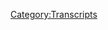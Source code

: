{{Transcript
    | title         = [[541: March 17-18, 2021]]
    | caption       = [https://knowledgefight.libsyn.com/541-march-17-18-2021 Listen to this episode on Libsyn]
    | episodeNumber = [[541: March 17-18, 2021|541]]
    | length        = 01:31:11
}}

{{MessageBox
    | header     = Warning: Bot Generated Content
    | text       = This transcript was automatically generated by transcription software and likely contains many mistakes and misattributions. Please check the audio for definitive quotes, attribution, and context.
    | image      = N3yvass4myg91.webp
    | imagewidth = 50px
    | id         = warning
}}

{{TranscriptBlock
    | name      = Unknown Speaker
    | timestamp = 00:00:00.000
    | text      = N-N-N-N-N-N-N-Knowledge Fight
}}

{{TranscriptBlock
    | name      = Unknown Speaker
    | timestamp = 00:00:12.960
    | text      = Dan and Jordan, I am sweating.
}}

{{TranscriptBlock
    | name      = Unknown Speaker
    | timestamp = 00:00:19.600
    | text      = Knowledgefight.com, it's time to pray.
}}

{{TranscriptBlock
    | name      = Unknown Speaker
    | timestamp = 00:00:21.399
    | text      = I have great respect for Knowledgefight.
}}

{{TranscriptBlock
    | name      = Unknown Speaker
    | timestamp = 00:00:23.920
    | text      = Knowledgefight.
}}

{{TranscriptBlock
    | name      = Unknown Speaker
    | timestamp = 00:00:24.920
    | text      = I'm sick of them posing as if they're the good guys saying we are the bad guys.
}}

{{TranscriptBlock
    | name      = Unknown Speaker
    | timestamp = 00:00:29.359
    | text      = Knowledgefight.
}}

{{TranscriptBlock
    | name      = Unknown Speaker
    | timestamp = 00:00:30.359
    | text      = N-N-N-N-N-Knowledge Fight.
}}

{{TranscriptBlock
    | name      = Unknown Speaker
    | timestamp = 00:00:31.359
    | text      = Dan and Jordan, I am sweating.
}}

{{TranscriptBlock
    | name      = Unknown Speaker
    | timestamp = 00:00:32.359
    | text      = Knowledgefight.
}}

{{TranscriptBlock
    | name      = Unknown Speaker
    | timestamp = 00:00:33.359
    | text      = N-N-N-N-Knowledge Fight.
}}

{{TranscriptBlock
    | name      = Unknown Speaker
    | timestamp = 00:00:34.359
    | text      = opt- in Victory â€"
}}

{{TranscriptBlock
    | name      = Unknown Speaker
    | timestamp = 00:00:29.980
    | text      = I am sweating.
}}

{{TranscriptBlock
    | name      = Unknown Speaker
    | timestamp = 00:00:31.000
    | text      = N-N-N-N-Knowledge Fight.
}}

{{TranscriptBlock
    | name      = Unknown Speaker
    | timestamp = 00:00:53.399
    | text      = I'm Dan.
}}

{{TranscriptBlock
    | name      = Unknown Speaker
    | timestamp = 00:00:54.399
    | text      = I'm Jordan.
}}

{{TranscriptBlock
    | name      = Unknown Speaker
    | timestamp = 00:00:55.399
    | text      = We're a couple dudes.
}}

{{TranscriptBlock
    | name      = Unknown Speaker
    | timestamp = 00:00:56.399
    | text      = Let's sit around, drink novelty beverages, and talk a little bit about Alex Jones.
}}

{{TranscriptBlock
    | name      = Unknown Speaker
    | timestamp = 00:00:57.399
    | text      = Oh, indeed we are, Dan.
}}

{{TranscriptBlock
    | name      = Unknown Speaker
    | timestamp = 00:00:58.399
    | text      = Jordan.
}}

{{TranscriptBlock
    | name      = Unknown Speaker
    | timestamp = 00:00:59.399
    | text      = Dan!
}}

{{TranscriptBlock
    | name      = Unknown Speaker
    | timestamp = 00:01:00.399
    | text      = Jordan.
}}

{{TranscriptBlock
    | name      = Unknown Speaker
    | timestamp = 00:01:01.399
    | text      = Quick question for you.
}}

{{TranscriptBlock
    | name      = Unknown Speaker
    | timestamp = 00:01:02.399
    | text      = What's up?
}}

{{TranscriptBlock
    | name      = Unknown Speaker
    | timestamp = 00:01:03.399
    | text      = What's your bright spot today?
}}

{{TranscriptBlock
    | name      = Unknown Speaker
    | timestamp = 00:01:04.400
    | text      = I got an anti-bright spot.
}}

{{TranscriptBlock
    | name      = Unknown Speaker
    | timestamp = 00:01:05.400
    | text      = Oh, you got an anti-bright spot?
}}

{{TranscriptBlock
    | name      = Unknown Speaker
    | timestamp = 00:01:06.400
    | text      = Yes.
}}

{{TranscriptBlock
    | name      = Unknown Speaker
    | timestamp = 00:01:07.400
    | text      = Okay.
}}

{{TranscriptBlock
    | name      = Unknown Speaker
    | timestamp = 00:01:08.400
    | text      = Sort of a dark spot, or at least, like, you know, in the cheers and jeers parlance.
}}

{{TranscriptBlock
    | name      = Unknown Speaker
    | timestamp = 00:01:09.400
    | text      = All right, all right.
}}

{{TranscriptBlock
    | name      = Unknown Speaker
    | timestamp = 00:01:10.400
    | text      = This is a jeer.
}}

{{TranscriptBlock
    | name      = Unknown Speaker
    | timestamp = 00:01:11.400
    | text      = This is a jeer.
}}

{{TranscriptBlock
    | name      = Unknown Speaker
    | timestamp = 00:01:12.400
    | text      = But it's also kind of a bright spot because it's me expressing some of my drives towards
}}

{{TranscriptBlock
    | name      = Unknown Speaker
    | timestamp = 00:01:13.400
    | text      = me.
}}

{{TranscriptBlock
    | name      = Unknown Speaker
    | timestamp = 00:01:14.400
    | text      = I'm Dan.
}}

{{TranscriptBlock
    | name      = Unknown Speaker
    | timestamp = 00:01:15.400
    | text      = I'm Jordan.
}}

{{TranscriptBlock
    | name      = Unknown Speaker
    | timestamp = 00:01:16.400
    | text      = We're a couple dudes.
}}

{{TranscriptBlock
    | name      = Unknown Speaker
    | timestamp = 00:01:17.400
    | text      = What's your bright spot today?
}}

{{TranscriptBlock
    | name      = Unknown Speaker
    | timestamp = 00:01:26.400
    | text      = I had to make a run over to the, uh, the CVS, and I went inside and, uh...
}}

{{TranscriptBlock
    | name      = Unknown Speaker
    | timestamp = 00:01:31.400
    | text      = Whoa, is this buzz marketing for CVS?
}}

{{TranscriptBlock
    | name      = Unknown Speaker
    | timestamp = 00:01:33.400
    | text      = It's not.
}}

{{TranscriptBlock
    | name      = Unknown Speaker
    | timestamp = 00:01:34.400
    | text      = Okay, good.
}}

{{TranscriptBlock
    | name      = Unknown Speaker
    | timestamp = 00:01:35.400
    | text      = Remember, this is jeers.
}}

{{TranscriptBlock
    | name      = Unknown Speaker
    | timestamp = 00:01:37.400
    | text      = I saw a new beverage product there.
}}

{{TranscriptBlock
    | name      = Unknown Speaker
    | timestamp = 00:01:40.400
    | text      = Uh-huh.
}}

{{TranscriptBlock
    | name      = Unknown Speaker
    | timestamp = 00:01:41.400
    | text      = It was Coca-Cola with coffee.
}}

{{TranscriptBlock
    | name      = Unknown Speaker
    | timestamp = 00:01:43.400
    | text      = No.
}}

{{TranscriptBlock
    | name      = Unknown Speaker
    | timestamp = 00:01:44.400
    | text      = Uh-uh.
}}

{{TranscriptBlock
    | name      = Unknown Speaker
    | timestamp = 00:01:45.400
    | text      = No.
}}

{{TranscriptBlock
    | name      = Unknown Speaker
    | timestamp = 00:01:46.400
    | text      = It was my first instinct.
}}

{{TranscriptBlock
    | name      = Unknown Speaker
    | timestamp = 00:01:47.400
    | text      = Nope.
}}

{{TranscriptBlock
    | name      = Unknown Speaker
    | timestamp = 00:01:48.400
    | text      = Here's my second instinct.
}}

{{TranscriptBlock
    | name      = Unknown Speaker
    | timestamp = 00:01:49.400
    | text      = Double no.
}}

{{TranscriptBlock
    | name      = Unknown Speaker
    | timestamp = 00:01:50.400
    | text      = Yeah.
}}

{{TranscriptBlock
    | name      = Unknown Speaker
    | timestamp = 00:01:51.400
    | text      = I doubled down, and I got it.
}}

{{TranscriptBlock
    | name      = Unknown Speaker
    | timestamp = 00:01:52.400
    | text      = Yes, of course you did.
}}

{{TranscriptBlock
    | name      = Unknown Speaker
    | timestamp = 00:01:53.400
    | text      = I was very excited.
}}

{{TranscriptBlock
    | name      = Unknown Speaker
    | timestamp = 00:01:54.400
    | text      = Of course you did.
}}

{{TranscriptBlock
    | name      = Unknown Speaker
    | timestamp = 00:01:55.400
    | text      = It is repulsive.
}}

{{TranscriptBlock
    | name      = Unknown Speaker
    | timestamp = 00:01:56.400
    | text      = How could you possibly think that's a good idea?
}}

{{TranscriptBlock
    | name      = Unknown Speaker
    | timestamp = 00:01:58.400
    | text      = I don't know.
}}

{{TranscriptBlock
    | name      = Unknown Speaker
    | timestamp = 00:01:59.400
    | text      = I've been surprised by things in the past.
}}

{{TranscriptBlock
    | name      = Unknown Speaker
    | timestamp = 00:02:00.900
    | text      = Sure, sure.
}}

{{TranscriptBlock
    | name      = Unknown Speaker
    | timestamp = 00:02:01.900
    | text      = You know, that black cherry coffee seltzer is really good.
}}

{{TranscriptBlock
    | name      = Unknown Speaker
    | timestamp = 00:02:04.200
    | text      = Yeah, that is really good.
}}

{{TranscriptBlock
    | name      = Unknown Speaker
    | timestamp = 00:02:05.400
    | text      = Yeah, this one is not.
}}

{{TranscriptBlock
    | name      = Unknown Speaker
    | timestamp = 00:02:06.400
    | text      = No.
}}

{{TranscriptBlock
    | name      = Unknown Speaker
    | timestamp = 00:02:07.400
    | text      = This Coke is, uh, disgusting.
}}

{{TranscriptBlock
    | name      = Unknown Speaker
    | timestamp = 00:02:08.400
    | text      = No, yeah, that's, that's the worst thing I've ever heard anyone do to coffee.
}}

{{TranscriptBlock
    | name      = Unknown Speaker
    | timestamp = 00:02:12.400
    | text      = Yep.
}}

{{TranscriptBlock
    | name      = Unknown Speaker
    | timestamp = 00:02:13.400
    | text      = Bad.
}}

{{TranscriptBlock
    | name      = Unknown Speaker
    | timestamp = 00:02:14.400
    | text      = Yeah.
}}

{{TranscriptBlock
    | name      = Unknown Speaker
    | timestamp = 00:02:15.400
    | text      = I thought you were putting some cream in there.
}}

{{TranscriptBlock
    | name      = Unknown Speaker
    | timestamp = 00:02:16.400
    | text      = I was thinking about it.
}}

{{TranscriptBlock
    | name      = Unknown Speaker
    | timestamp = 00:02:17.400
    | text      = No, and actually, I should be perfectly honest, I bought three varieties of it.
}}

{{TranscriptBlock
    | name      = Unknown Speaker
    | timestamp = 00:02:22.400
    | text      = Because they had single cans.
}}

{{TranscriptBlock
    | name      = Unknown Speaker
    | timestamp = 00:02:23.400
    | text      = Sure, sure.
}}

{{TranscriptBlock
    | name      = Unknown Speaker
    | timestamp = 00:02:24.400
    | text      = So I bought the regular, the caramel, and the vanilla.
}}

{{TranscriptBlock
    | name      = Unknown Speaker
    | timestamp = 00:02:27.400
    | text      = Oh, boy.
}}

{{TranscriptBlock
    | name      = Unknown Speaker
    | timestamp = 00:02:28.400
    | text      = I haven't tried the other two.
}}

{{TranscriptBlock
    | name      = Unknown Speaker
    | timestamp = 00:02:29.400
    | text      = Wait, they were all three coffee, though.
}}

{{TranscriptBlock
    | name      = Unknown Speaker
    | timestamp = 00:02:30.400
    | text      = Yeah, yeah, yeah.
}}

{{TranscriptBlock
    | name      = Unknown Speaker
    | timestamp = 00:02:31.400
    | text      = Coffee with...
}}

{{TranscriptBlock
    | name      = Unknown Speaker
    | timestamp = 00:02:32.400
    | text      = It's a new line of Coke things.
}}

{{TranscriptBlock
    | name      = Unknown Speaker
    | timestamp = 00:02:33.400
    | text      = Oh, my God, these monsters.
}}

{{TranscriptBlock
    | name      = Unknown Speaker
    | timestamp = 00:02:35.400
    | text      = I got all three.
}}

{{TranscriptBlock
    | name      = Unknown Speaker
    | timestamp = 00:02:36.400
    | text      = Have we not enough problems already, Dan?
}}

{{TranscriptBlock
    | name      = Unknown Speaker
    | timestamp = 00:02:39.400
    | text      = I got all three because I was like, what if they're amazing?
}}

{{TranscriptBlock
    | name      = Unknown Speaker
    | timestamp = 00:02:41.400
    | text      = And now I've tried one, and I just, I'm gonna stare at the other two for a while.
}}

{{TranscriptBlock
    | name      = Unknown Speaker
    | timestamp = 00:02:45.400
    | text      = No, I'm not gonna, I'm not excited to drink those.
}}

{{TranscriptBlock
    | name      = Unknown Speaker
    | timestamp = 00:02:48.400
    | text      = Uh, yeah, well, that could be a bonus episode.
}}

{{TranscriptBlock
    | name      = Unknown Speaker
    | timestamp = 00:02:50.400
    | text      = Yeah, maybe.
}}

{{TranscriptBlock
    | name      = Unknown Speaker
    | timestamp = 00:02:51.400
    | text      = Eh, we could do that.
}}

{{TranscriptBlock
    | name      = Unknown Speaker
    | timestamp = 00:02:52.400
    | text      = You hear me be miserable drinking Coke?
}}

{{TranscriptBlock
    | name      = Unknown Speaker
    | timestamp = 00:02:54.400
    | text      = That wouldn't bother me too much.
}}

{{TranscriptBlock
    | name      = Unknown Speaker
    | timestamp = 00:02:56.400
    | text      = What's your bright spot?
}}

{{TranscriptBlock
    | name      = Unknown Speaker
    | timestamp = 00:02:57.400
    | text      = My bright spot, Dan, is that on Saturday, I will be finishing my Final Fantasy VII riff
}}

{{TranscriptBlock
    | name      = Unknown Speaker
    | timestamp = 00:03:07.400
    | text      = make project.
}}

{{TranscriptBlock
    | name      = Unknown Speaker
    | timestamp = 00:03:08.400
    | text      = Fun!
}}

{{TranscriptBlock
    | name      = Unknown Speaker
    | timestamp = 00:03:09.400
    | text      = It will be done.
}}

{{TranscriptBlock
    | name      = Unknown Speaker
    | timestamp = 00:03:10.400
    | text      = I couldn't do it last night, or Wednesday night, so I'm gonna do a marathon on Saturday.
}}

{{TranscriptBlock
    | name      = Unknown Speaker
    | timestamp = 00:03:16.400
    | text      = I'm almost at the end of the game.
}}

{{TranscriptBlock
    | name      = Unknown Speaker
    | timestamp = 00:03:17.400
    | text      = I don't know how long it's gonna take.
}}

{{TranscriptBlock
    | name      = Unknown Speaker
    | timestamp = 00:03:19.400
    | text      = Sure.
}}

{{TranscriptBlock
    | name      = Unknown Speaker
    | timestamp = 00:03:20.400
    | text      = But it's gonna start at 11, and it's just gonna go until I finish the game.
}}

{{TranscriptBlock
    | name      = Unknown Speaker
    | timestamp = 00:03:23.400
    | text      = And the Wonks can join you over on your Twitch channel?
}}

{{TranscriptBlock
    | name      = Unknown Speaker
    | timestamp = 00:03:25.400
    | text      = You betcha.
}}

{{TranscriptBlock
    | name      = Unknown Speaker
    | timestamp = 00:03:26.400
    | text      = You bet.
}}

{{TranscriptBlock
    | name      = Unknown Speaker
    | timestamp = 00:03:27.400
    | text      = You can.
}}

{{TranscriptBlock
    | name      = Unknown Speaker
    | timestamp = 00:03:28.400
    | text      = JB, home, something or other.
}}

{{TranscriptBlock
    | name      = Unknown Speaker
    | timestamp = 00:03:29.400
    | text      = 3209.
}}

{{TranscriptBlock
    | name      = Unknown Speaker
    | timestamp = 00:03:30.400
    | text      = You betcha.
}}

{{TranscriptBlock
    | name      = Unknown Speaker
    | timestamp = 00:03:31.400
    | text      = Yep.
}}

{{TranscriptBlock
    | name      = Unknown Speaker
    | timestamp = 00:03:32.400
    | text      = You got it.
}}

{{TranscriptBlock
    | name      = Unknown Speaker
    | timestamp = 00:03:33.400
    | text      = Uh, yeah, that should be fun.
}}

{{TranscriptBlock
    | name      = Unknown Speaker
    | timestamp = 00:03:34.400
    | text      = Yeah.
}}

{{TranscriptBlock
    | name      = Unknown Speaker
    | timestamp = 00:03:35.400
    | text      = I'm not gonna stop by.
}}

{{TranscriptBlock
    | name      = Unknown Speaker
    | timestamp = 00:03:36.400
    | text      = You're not gonna stop by.
}}

{{TranscriptBlock
    | name      = Unknown Speaker
    | timestamp = 00:03:37.400
    | text      = No, no, no.
}}

{{TranscriptBlock
    | name      = Unknown Speaker
    | timestamp = 00:03:38.400
    | text      = Please, please, let's not get any...
}}

{{TranscriptBlock
    | name      = Unknown Speaker
    | timestamp = 00:03:39.400
    | text      = Wait, what time are you...
}}

{{TranscriptBlock
    | name      = Unknown Speaker
    | timestamp = 00:03:40.400
    | text      = No, like, maybe they're special guests.
}}

{{TranscriptBlock
    | name      = Unknown Speaker
    | timestamp = 00:03:42.400
    | text      = No.
}}

{{TranscriptBlock
    | name      = Unknown Speaker
    | timestamp = 00:03:43.400
    | text      = What time are you gonna start?
}}

{{TranscriptBlock
    | name      = Unknown Speaker
    | timestamp = 00:03:44.400
    | text      = Probably 11.
}}

{{TranscriptBlock
    | name      = Unknown Speaker
    | timestamp = 00:03:45.400
    | text      = Okay.
}}

{{TranscriptBlock
    | name      = Unknown Speaker
    | timestamp = 00:03:46.400
    | text      = Yeah.
}}

{{TranscriptBlock
    | name      = Unknown Speaker
    | timestamp = 00:03:47.400
    | text      = If you hear a rapping on your window at about 1130, that's me.
}}

{{TranscriptBlock
    | name      = Unknown Speaker
    | timestamp = 00:03:49.400
    | text      = We'll see.
}}

{{TranscriptBlock
    | name      = Unknown Speaker
    | timestamp = 00:03:50.400
    | text      = We'll see what happens.
}}

{{TranscriptBlock
    | name      = Unknown Speaker
    | timestamp = 00:03:51.400
    | text      = It's me, and I'm day drunk.
}}

{{TranscriptBlock
    | name      = Unknown Speaker
    | timestamp = 00:03:52.400
    | text      = Okay.
}}

{{TranscriptBlock
    | name      = Unknown Speaker
    | timestamp = 00:03:53.400
    | text      = Now that might be fun.
}}

{{TranscriptBlock
    | name      = Unknown Speaker
    | timestamp = 00:03:54.400
    | text      = Crashing in through your window.
}}

{{TranscriptBlock
    | name      = Unknown Speaker
    | timestamp = 00:03:56.400
    | text      = I'd be fine with that.
}}

{{TranscriptBlock
    | name      = Unknown Speaker
    | timestamp = 00:03:57.400
    | text      = Um, so Jordan, today we got an interesting episode.
}}

{{TranscriptBlock
    | name      = Unknown Speaker
    | timestamp = 00:03:59.400
    | text      = We're gonna be talking about Wednesday and Thursday of this week.
}}

{{TranscriptBlock
    | name      = Unknown Speaker
    | timestamp = 00:04:03.400
    | text      = That is March 17th and 18th, 20...
}}

{{TranscriptBlock
    | name      = Unknown Speaker
    | timestamp = 00:04:06.400
    | text      = No, no, no!
}}

{{TranscriptBlock
    | name      = Unknown Speaker
    | timestamp = 00:04:09.400
    | text      = Damn it!
}}

{{TranscriptBlock
    | name      = Unknown Speaker
    | timestamp = 00:04:11.400
    | text      = Damn it!
}}

{{TranscriptBlock
    | name      = Unknown Speaker
    | timestamp = 00:04:12.400
    | text      = This was a terrible idea that is only gotten worse.
}}

{{TranscriptBlock
    | name      = Unknown Speaker
    | timestamp = 00:04:15.400
    | text      = I think it's over.
}}

{{TranscriptBlock
    | name      = Unknown Speaker
    | timestamp = 00:04:16.399
    | text      = I think it's over because you technically won.
}}

{{TranscriptBlock
    | name      = Unknown Speaker
    | timestamp = 00:04:18.399
    | text      = Now I'm too aware.
}}

{{TranscriptBlock
    | name      = Unknown Speaker
    | timestamp = 00:04:19.399
    | text      = Yeah.
}}

{{TranscriptBlock
    | name      = Unknown Speaker
    | timestamp = 00:04:20.399
    | text      = But you also won.
}}

{{TranscriptBlock
    | name      = Unknown Speaker
    | timestamp = 00:04:21.399
    | text      = Yeah.
}}

{{TranscriptBlock
    | name      = Unknown Speaker
    | timestamp = 00:04:22.399
    | text      = The whole thing was you weren't winning.
}}

{{TranscriptBlock
    | name      = Unknown Speaker
    | timestamp = 00:04:23.399
    | text      = I would never win.
}}

{{TranscriptBlock
    | name      = Unknown Speaker
    | timestamp = 00:04:24.399
    | text      = Yeah, the game got busted by you winning.
}}

{{TranscriptBlock
    | name      = Unknown Speaker
    | timestamp = 00:04:25.399
    | text      = Yeah, well, naturally.
}}

{{TranscriptBlock
    | name      = Unknown Speaker
    | timestamp = 00:04:26.399
    | text      = Hold on, what's that?
}}

{{TranscriptBlock
    | name      = Unknown Speaker
    | timestamp = 00:04:27.399
    | text      = Is somebody at the door?
}}

{{TranscriptBlock
    | name      = Unknown Speaker
    | timestamp = 00:04:28.399
    | text      = Oh, no.
}}

{{TranscriptBlock
    | name      = Unknown Speaker
    | timestamp = 00:04:29.399
    | text      = Wait, how does this bit go?
}}

{{TranscriptBlock
    | name      = Unknown Speaker
    | timestamp = 00:04:31.399
    | text      = I don't know.
}}

{{TranscriptBlock
    | name      = Unknown Speaker
    | timestamp = 00:04:32.399
    | text      = This is how most bits...
}}

{{TranscriptBlock
    | name      = Unknown Speaker
    | timestamp = 00:04:33.399
    | text      = That bit is now that we don't know how that bit works.
}}

{{TranscriptBlock
    | name      = Unknown Speaker
    | timestamp = 00:04:35.399
    | text      = Yeah, that's fair.
}}

{{TranscriptBlock
    | name      = Unknown Speaker
    | timestamp = 00:04:36.399
    | text      = Um, so it's an interesting little bit of time.
}}

{{TranscriptBlock
    | name      = Unknown Speaker
    | timestamp = 00:04:39.399
    | text      = I think there's a couple of very important things that come up.
}}

{{TranscriptBlock
    | name      = Unknown Speaker
    | timestamp = 00:04:41.399
    | text      = But actually, I'm kind of shocked by what doesn't come up.
}}

{{TranscriptBlock
    | name      = Unknown Speaker
    | timestamp = 00:04:45.399
    | text      = And then we have one of Alex Jones' most spectacular flare-ups.
}}

{{TranscriptBlock
    | name      = Unknown Speaker
    | timestamp = 00:04:49.399
    | text      = Okay.
}}

{{TranscriptBlock
    | name      = Unknown Speaker
    | timestamp = 00:04:50.399
    | text      = Blow-ups on air in recent memory.
}}

{{TranscriptBlock
    | name      = Unknown Speaker
    | timestamp = 00:04:52.399
    | text      = Okay.
}}

{{TranscriptBlock
    | name      = Unknown Speaker
    | timestamp = 00:04:53.399
    | text      = But before we get to today's episode, let's take a little moment and say hello and thank
}}

{{TranscriptBlock
    | name      = Unknown Speaker
    | timestamp = 00:04:56.399
    | text      = you to some wonks.
}}

{{TranscriptBlock
    | name      = Unknown Speaker
    | timestamp = 00:04:57.399
    | text      = Oh, that's nice.
}}

{{TranscriptBlock
    | name      = Unknown Speaker
    | timestamp = 00:04:58.399
    | text      = So first, hi in Seattle.
}}

{{TranscriptBlock
    | name      = Unknown Speaker
    | timestamp = 00:05:00.399
    | text      = Thank you so much.
}}

{{TranscriptBlock
    | name      = Unknown Speaker
    | timestamp = 00:05:01.399
    | text      = You are now a policy wonk.
}}

{{TranscriptBlock
    | name      = Unknown Speaker
    | timestamp = 00:05:02.399
    | text      = I'm a policy wonk.
}}

{{TranscriptBlock
    | name      = Unknown Speaker
    | timestamp = 00:05:03.399
    | text      = Hello, hi in Seattle.
}}

{{TranscriptBlock
    | name      = Unknown Speaker
    | timestamp = 00:05:05.399
    | text      = Thank you very much.
}}

{{TranscriptBlock
    | name      = Unknown Speaker
    | timestamp = 00:05:06.399
    | text      = H-I-G-H.
}}

{{TranscriptBlock
    | name      = Unknown Speaker
    | timestamp = 00:05:07.399
    | text      = H-I-G-O.
}}

{{TranscriptBlock
    | name      = Unknown Speaker
    | timestamp = 00:05:08.399
    | text      = Oh, I was going to say.
}}

{{TranscriptBlock
    | name      = Unknown Speaker
    | timestamp = 00:05:09.399
    | text      = Well, then get some sleep.
}}

{{TranscriptBlock
    | name      = Unknown Speaker
    | timestamp = 00:05:10.399
    | text      = Yeah.
}}

{{TranscriptBlock
    | name      = Unknown Speaker
    | timestamp = 00:05:11.399
    | text      = Or if it was H-I in Seattle, that could be like Frasier.
}}

{{TranscriptBlock
    | name      = Unknown Speaker
    | timestamp = 00:05:14.399
    | text      = Yeah.
}}

{{TranscriptBlock
    | name      = Unknown Speaker
    | timestamp = 00:05:15.399
    | text      = Hello, Seattle.
}}

{{TranscriptBlock
    | name      = Unknown Speaker
    | timestamp = 00:05:16.399
    | text      = Hello, Seattle.
}}

{{TranscriptBlock
    | name      = Unknown Speaker
    | timestamp = 00:05:17.399
    | text      = Next, Big Robbie D. Thank you so much.
}}

{{TranscriptBlock
    | name      = Unknown Speaker
    | timestamp = 00:05:18.399
    | text      = You are now a policy wonk.
}}

{{TranscriptBlock
    | name      = Unknown Speaker
    | timestamp = 00:05:20.399
    | text      = I'm a policy wonk.
}}

{{TranscriptBlock
    | name      = Unknown Speaker
    | timestamp = 00:05:21.399
    | text      = Thank you very much, Big Rob.
}}

{{TranscriptBlock
    | name      = Unknown Speaker
    | timestamp = 00:05:22.399
    | text      = Thank you.
}}

{{TranscriptBlock
    | name      = Unknown Speaker
    | timestamp = 00:05:23.399
    | text      = Next, Paul Joseph Fartson.
}}

{{TranscriptBlock
    | name      = Unknown Speaker
    | timestamp = 00:05:24.399
    | text      = Thank you so much.
}}

{{TranscriptBlock
    | name      = Unknown Speaker
    | timestamp = 00:05:25.399
    | text      = You are now a policy wonk.
}}

{{TranscriptBlock
    | name      = Unknown Speaker
    | timestamp = 00:05:26.399
    | text      = I'm a policy wonk.
}}

{{TranscriptBlock
    | name      = Unknown Speaker
    | timestamp = 00:05:27.399
    | text      = Thank you very much, PJ Fs.
}}

{{TranscriptBlock
    | name      = Unknown Speaker
    | timestamp = 00:05:30.399
    | text      = And Cassie, thank you so much.
}}

{{TranscriptBlock
    | name      = Unknown Speaker
    | timestamp = 00:05:33.399
    | text      = You are now a policy wonk.
}}

{{TranscriptBlock
    | name      = Unknown Speaker
    | timestamp = 00:05:34.399
    | text      = I'm a policy wonk.
}}

{{TranscriptBlock
    | name      = Unknown Speaker
    | timestamp = 00:05:35.399
    | text      = Thanks, Cassie.
}}

{{TranscriptBlock
    | name      = Unknown Speaker
    | timestamp = 00:05:36.399
    | text      = And I'd like to give a happy birthday shout out, because fucking on the last episode,
}}

{{TranscriptBlock
    | name      = Unknown Speaker
    | timestamp = 00:05:41.399
    | text      = I said we're going to do this monthly, and then I get a fucking email from somebody who's
}}

{{TranscriptBlock
    | name      = Unknown Speaker
    | timestamp = 00:05:46.399
    | text      = asking to be a March birthday shout out.
}}

{{TranscriptBlock
    | name      = Unknown Speaker
    | timestamp = 00:05:48.399
    | text      = I was saying at the end of March, we'd do April.
}}

{{TranscriptBlock
    | name      = Unknown Speaker
    | timestamp = 00:05:51.399
    | text      = Oh, my God.
}}

{{TranscriptBlock
    | name      = Unknown Speaker
    | timestamp = 00:05:52.399
    | text      = Oh, man.
}}

{{TranscriptBlock
    | name      = Unknown Speaker
    | timestamp = 00:05:53.399
    | text      = We're not going to be able to do this.
}}

{{TranscriptBlock
    | name      = Unknown Speaker
    | timestamp = 00:05:54.399
    | text      = No.
}}

{{TranscriptBlock
    | name      = Unknown Speaker
    | timestamp = 00:05:55.399
    | text      = We'll never keep track of this properly.
}}

{{TranscriptBlock
    | name      = Unknown Speaker
    | timestamp = 00:05:56.399
    | text      = Now, the bit of this is being unable to do the-
}}

{{TranscriptBlock
    | name      = Unknown Speaker
    | timestamp = 00:05:59.399
    | text      = Yeah, yeah, yeah, yeah.
}}

{{TranscriptBlock
    | name      = Unknown Speaker
    | timestamp = 00:06:01.399
    | text      = Let's try and give everybody birthday shout outs, but never actually get to the names.
}}

{{TranscriptBlock
    | name      = Unknown Speaker
    | timestamp = 00:06:05.399
    | text      = This isn't their fault.
}}

{{TranscriptBlock
    | name      = Unknown Speaker
    | timestamp = 00:06:06.399
    | text      = Of course it's not.
}}

{{TranscriptBlock
    | name      = Unknown Speaker
    | timestamp = 00:06:07.399
    | text      = I've got no problem with this person, and I hope they have a happy birthday.
}}

{{TranscriptBlock
    | name      = Unknown Speaker
    | timestamp = 00:06:11.399
    | text      = Of course.
}}

{{TranscriptBlock
    | name      = Unknown Speaker
    | timestamp = 00:06:13.399
    | text      = But clearly-
}}

{{TranscriptBlock
    | name      = Unknown Speaker
    | timestamp = 00:06:14.399
    | text      = For your birthday, we get an existential crisis.
}}

{{TranscriptBlock
    | name      = Unknown Speaker
    | timestamp = 00:06:18.399
    | text      = Clearly, I'm not meant to have an email address.
}}

{{TranscriptBlock
    | name      = Unknown Speaker
    | timestamp = 00:06:22.399
    | text      = Anyway, happy birthday, and congratulations on becoming a technocrat to our beloved trans-dimensional
}}

{{TranscriptBlock
    | name      = Unknown Speaker
    | timestamp = 00:06:29.399
    | text      = chocolate male vitality raptor out in Michigan.
}}

{{TranscriptBlock
    | name      = Unknown Speaker
    | timestamp = 00:06:32.399
    | text      = Thank you so much, Dell.
}}

{{TranscriptBlock
    | name      = Unknown Speaker
    | timestamp = 00:06:34.399
    | text      = I'm a policy wonk.
}}

{{TranscriptBlock
    | name      = Unknown Speaker
    | timestamp = 00:06:35.399
    | text      = Crikey, mate.
}}

{{TranscriptBlock
    | name      = Unknown Speaker
    | timestamp = 00:06:36.399
    | text      = That's fantastic.
}}

{{TranscriptBlock
    | name      = Unknown Speaker
    | timestamp = 00:06:37.399
    | text      = Have yourself a brew.
}}

{{TranscriptBlock
    | name      = Unknown Speaker
    | timestamp = 00:06:38.399
    | text      = How's your 401k doing, bro?
}}

{{TranscriptBlock
    | name      = Unknown Speaker
    | timestamp = 00:06:40.399
    | text      = We got to go full tilt boogie on this, Watson, all right?
}}

{{TranscriptBlock
    | name      = Unknown Speaker
    | timestamp = 00:06:42.399
    | text      = Let's just get down to business.
}}

{{TranscriptBlock
    | name      = Unknown Speaker
    | timestamp = 00:06:44.399
    | text      = We ain't making that money off that heroin.
}}

{{TranscriptBlock
    | name      = Unknown Speaker
    | timestamp = 00:06:46.399
    | text      = Why are you pimps so good?
}}

{{TranscriptBlock
    | name      = Unknown Speaker
    | timestamp = 00:06:48.399
    | text      = My neck is freakishly large.
}}

{{TranscriptBlock
    | name      = Unknown Speaker
    | timestamp = 00:06:50.399
    | text      = I declare info war on you.
}}

{{TranscriptBlock
    | name      = Unknown Speaker
    | timestamp = 00:06:52.399
    | text      = Thank you so much, Dell.
}}

{{TranscriptBlock
    | name      = Unknown Speaker
    | timestamp = 00:06:53.399
    | text      = Yes, thank you very much, Dell.
}}

{{TranscriptBlock
    | name      = Unknown Speaker
    | timestamp = 00:06:55.399
    | text      = Beloved trans-dimensional chocolate male vitality rapper and a funky homo sapien.
}}

{{TranscriptBlock
    | name      = Unknown Speaker
    | timestamp = 00:06:58.399
    | text      = How could you not enjoy both of those people?
}}

{{TranscriptBlock
    | name      = Unknown Speaker
    | timestamp = 00:07:01.399
    | text      = Yeah, totally.
}}

{{TranscriptBlock
    | name      = Unknown Speaker
    | timestamp = 00:07:02.399
    | text      = So, Jordan, Wednesday and Thursday of this week, I was dreading this.
}}

{{TranscriptBlock
    | name      = Unknown Speaker
    | timestamp = 00:07:08.399
    | text      = I was dreading doing the show because I had a sense that possibly Alex would talk about
}}

{{TranscriptBlock
    | name      = Unknown Speaker
    | timestamp = 00:07:15.399
    | text      = the Atlanta shootings.
}}

{{TranscriptBlock
    | name      = Unknown Speaker
    | timestamp = 00:07:16.399
    | text      = Yes.
}}

{{TranscriptBlock
    | name      = Unknown Speaker
    | timestamp = 00:07:17.399
    | text      = At the spas in Atlanta, left eight dead.
}}

{{TranscriptBlock
    | name      = Unknown Speaker
    | timestamp = 00:07:20.399
    | text      = No interest in doing that.
}}

{{TranscriptBlock
    | name      = Unknown Speaker
    | timestamp = 00:07:22.399
    | text      = No, and I thought that would be really complicated because there's a lot of issues to unpack,
}}

{{TranscriptBlock
    | name      = Unknown Speaker
    | timestamp = 00:07:26.399
    | text      = you know, both about the anti-sex worker ideas that are possibly motivating of the shooter
}}

{{TranscriptBlock
    | name      = Unknown Speaker
    | timestamp = 00:07:35.399
    | text      = and also certainly the violence towards Asian Americans.
}}

{{TranscriptBlock
    | name      = Unknown Speaker
    | timestamp = 00:07:38.399
    | text      = Anyone who created Fentanyl the Magic Dragon or whatever can shut the fuck up.
}}

{{TranscriptBlock
    | name      = Unknown Speaker
    | timestamp = 00:07:43.399
    | text      = And I thought it would be really difficult with the information that we have available,
}}

{{TranscriptBlock
    | name      = Unknown Speaker
    | timestamp = 00:07:48.399
    | text      = but both of those things are things that intersect with Alex's world in a kind of scary way.
}}

{{TranscriptBlock
    | name      = Unknown Speaker
    | timestamp = 00:07:53.399
    | text      = Insofar as he is misogynist and anti-Asian.
}}

{{TranscriptBlock
    | name      = Unknown Speaker
    | timestamp = 00:07:56.399
    | text      = Yes.
}}

{{TranscriptBlock
    | name      = Unknown Speaker
    | timestamp = 00:07:57.399
    | text      = And I didn't want to deal with it.
}}

{{TranscriptBlock
    | name      = Unknown Speaker
    | timestamp = 00:07:59.399
    | text      = And so I was worried and I get into it and he doesn't bring it up at all on Wednesday.
}}

{{TranscriptBlock
    | name      = Unknown Speaker
    | timestamp = 00:08:05.399
    | text      = Not a surprise.
}}

{{TranscriptBlock
    | name      = Unknown Speaker
    | timestamp = 00:08:06.399
    | text      = Not a surprise.
}}

{{TranscriptBlock
    | name      = Unknown Speaker
    | timestamp = 00:08:07.399
    | text      = He makes a passing reference to being an incel on Thursday, but he doesn't really talk about
}}

{{TranscriptBlock
    | name      = Unknown Speaker
    | timestamp = 00:08:12.399
    | text      = this incident at all.
}}

{{TranscriptBlock
    | name      = Unknown Speaker
    | timestamp = 00:08:14.399
    | text      = And so if he does in the future, we'll talk about it.
}}

{{TranscriptBlock
    | name      = Unknown Speaker
    | timestamp = 00:08:17.399
    | text      = But for now, I mean, my feeling is I'm looking to get more information as it becomes available
}}

{{TranscriptBlock
    | name      = Unknown Speaker
    | timestamp = 00:08:23.399
    | text      = and I think it's a horrible tragedy.
}}

{{TranscriptBlock
    | name      = Unknown Speaker
    | timestamp = 00:08:24.399
    | text      = Yeah.
}}

{{TranscriptBlock
    | name      = Unknown Speaker
    | timestamp = 00:08:25.399
    | text      = And this is how Alex started his show on Wednesday.
}}

{{TranscriptBlock
    | name      = Unknown Speaker
    | timestamp = 00:08:29.399
    | text      = So I think that might be a little bit tasteless.
}}

{{TranscriptBlock
    | name      = Unknown Speaker
    | timestamp = 00:08:50.399
    | text      = Somebody, somebody tell me that there is, oh, racism against Asians is not high.
}}

{{TranscriptBlock
    | name      = Unknown Speaker
    | timestamp = 00:08:56.399
    | text      = Go ahead and tell me that whenever this is just fucking available.
}}

{{TranscriptBlock
    | name      = Unknown Speaker
    | timestamp = 00:09:00.399
    | text      = Nobody's stopping this.
}}

{{TranscriptBlock
    | name      = Unknown Speaker
    | timestamp = 00:09:02.399
    | text      = Right.
}}

{{TranscriptBlock
    | name      = Unknown Speaker
    | timestamp = 00:09:03.399
    | text      = You know?
}}

{{TranscriptBlock
    | name      = Unknown Speaker
    | timestamp = 00:09:04.399
    | text      = And even if like, you know, even if anti-Asian sentiment wasn't what predominantly motivated
}}

{{TranscriptBlock
    | name      = Unknown Speaker
    | timestamp = 00:09:11.399
    | text      = this shooter, even if that is the case, which I'm not saying is necessarily the case, but
}}

{{TranscriptBlock
    | name      = Unknown Speaker
    | timestamp = 00:09:15.399
    | text      = even if that were the case, if you're Alex Jones doing Info Wars, I would think, hey,
}}

{{TranscriptBlock
    | name      = Unknown Speaker
    | timestamp = 00:09:20.399
    | text      = why don't we put this off?
}}

{{TranscriptBlock
    | name      = Unknown Speaker
    | timestamp = 00:09:22.399
    | text      = The next day you're starting your show with a fentanyl, the Chinese dragon, racist ass
}}

{{TranscriptBlock
    | name      = Unknown Speaker
    | timestamp = 00:09:26.399
    | text      = character.
}}

{{TranscriptBlock
    | name      = Unknown Speaker
    | timestamp = 00:09:27.399
    | text      = What are you going to say?
}}

{{TranscriptBlock
    | name      = Unknown Speaker
    | timestamp = 00:09:28.399
    | text      = He's going to be like, oh, see, the shooter was motivated by misogyny.
}}

{{TranscriptBlock
    | name      = Unknown Speaker
    | timestamp = 00:09:33.399
    | text      = So it's totally fine for me to disrespect the victims by being racist.
}}

{{TranscriptBlock
    | name      = Unknown Speaker
    | timestamp = 00:09:38.399
    | text      = Yeah, it's, it's weird.
}}

{{TranscriptBlock
    | name      = Unknown Speaker
    | timestamp = 00:09:40.399
    | text      = Yeah.
}}

{{TranscriptBlock
    | name      = Unknown Speaker
    | timestamp = 00:09:41.399
    | text      = So Alex starts the show in earnest and he comes in and he's got, he's got some, some
}}

{{TranscriptBlock
    | name      = Unknown Speaker
    | timestamp = 00:09:46.399
    | text      = big news.
}}

{{TranscriptBlock
    | name      = Unknown Speaker
    | timestamp = 00:09:47.399
    | text      = I do not say this on air for dramatic effect.
}}

{{TranscriptBlock
    | name      = Unknown Speaker
    | timestamp = 00:09:52.399
    | text      = I say it because it's the truth.
}}

{{TranscriptBlock
    | name      = Unknown Speaker
    | timestamp = 00:09:55.399
    | text      = We've absolutely gone into the zeitgeist.
}}

{{TranscriptBlock
    | name      = Unknown Speaker
    | timestamp = 00:09:58.399
    | text      = We are in, for lack of a better word, revelations.
}}

{{TranscriptBlock
    | name      = Unknown Speaker
    | timestamp = 00:10:04.399
    | text      = And this morning I was out for a hike and at the blood pump within my brain and I just
}}

{{TranscriptBlock
    | name      = Unknown Speaker
    | timestamp = 00:10:10.399
    | text      = had 30 minutes of complete and total clarity.
}}

{{TranscriptBlock
    | name      = Unknown Speaker
    | timestamp = 00:10:13.399
    | text      = Is this going to be about wet ass pussy?
}}

{{TranscriptBlock
    | name      = Unknown Speaker
    | timestamp = 00:10:14.399
    | text      = And then driving into the office, I recorded about a 20 minute breakdown of what I'm about
}}

{{TranscriptBlock
    | name      = Unknown Speaker
    | timestamp = 00:10:20.399
    | text      = to lay out again, but it was very calm how I did it and very cogent.
}}

{{TranscriptBlock
    | name      = Unknown Speaker
    | timestamp = 00:10:25.399
    | text      = And so I am going to have that put down to a video file with a few documents and a few
}}

{{TranscriptBlock
    | name      = Unknown Speaker
    | timestamp = 00:10:31.399
    | text      = video clips, but I'm going to air it.
}}

{{TranscriptBlock
    | name      = Unknown Speaker
    | timestamp = 00:10:33.399
    | text      = I'm going to air it at the bottom of the next hour in about an hour and 25 minutes.
}}

{{TranscriptBlock
    | name      = Unknown Speaker
    | timestamp = 00:10:39.399
    | text      = It'll take two segments to air.
}}

{{TranscriptBlock
    | name      = Unknown Speaker
    | timestamp = 00:10:41.399
    | text      = And I'm going to talk about it ahead of time, but everything I'm about to say is documented.
}}

{{TranscriptBlock
    | name      = Unknown Speaker
    | timestamp = 00:10:47.399
    | text      = So, if you don't catch what he's saying, here's what's going on.
}}

{{TranscriptBlock
    | name      = Unknown Speaker
    | timestamp = 00:10:53.399
    | text      = Okay.
}}

{{TranscriptBlock
    | name      = Unknown Speaker
    | timestamp = 00:10:54.399
    | text      = He took a, he took a hike that morning.
}}

{{TranscriptBlock
    | name      = Unknown Speaker
    | timestamp = 00:10:55.399
    | text      = Yes.
}}

{{TranscriptBlock
    | name      = Unknown Speaker
    | timestamp = 00:10:56.399
    | text      = And he got some clarity up in his head.
}}

{{TranscriptBlock
    | name      = Unknown Speaker
    | timestamp = 00:10:57.399
    | text      = Right.
}}

{{TranscriptBlock
    | name      = Unknown Speaker
    | timestamp = 00:10:58.399
    | text      = Then driving to the studio on his phone, he recorded a 20 minute breakdown of whatever
}}

{{TranscriptBlock
    | name      = Unknown Speaker
    | timestamp = 00:11:03.399
    | text      = vision he got while he was hiking.
}}

{{TranscriptBlock
    | name      = Unknown Speaker
    | timestamp = 00:11:05.399
    | text      = Yeah, that sounded like what I was hearing and that made me deeply uncomfortable.
}}

{{TranscriptBlock
    | name      = Unknown Speaker
    | timestamp = 00:11:08.399
    | text      = Now he's going to talk about this stuff and then play the report that is the recording
}}

{{TranscriptBlock
    | name      = Unknown Speaker
    | timestamp = 00:11:13.399
    | text      = of him on his phone.
}}

{{TranscriptBlock
    | name      = Unknown Speaker
    | timestamp = 00:11:14.399
    | text      = Right.
}}

{{TranscriptBlock
    | name      = Unknown Speaker
    | timestamp = 00:11:15.399
    | text      = Oh God.
}}

{{TranscriptBlock
    | name      = Unknown Speaker
    | timestamp = 00:11:16.399
    | text      = So he's got like a 30 minute conference call that he needs to get to.
}}

{{TranscriptBlock
    | name      = Unknown Speaker
    | timestamp = 00:11:19.399
    | text      = So he recorded a nice little break for people.
}}

{{TranscriptBlock
    | name      = Unknown Speaker
    | timestamp = 00:11:22.399
    | text      = Yeah, that might be.
}}

{{TranscriptBlock
    | name      = Unknown Speaker
    | timestamp = 00:11:23.399
    | text      = That sounds like the most reasonable explanation for this.
}}

{{TranscriptBlock
    | name      = Unknown Speaker
    | timestamp = 00:11:26.399
    | text      = Yeah, or he didn't have a guest to eat while that person was on air.
}}

{{TranscriptBlock
    | name      = Unknown Speaker
    | timestamp = 00:11:30.399
    | text      = Yeah, yeah, yeah.
}}

{{TranscriptBlock
    | name      = Unknown Speaker
    | timestamp = 00:11:31.399
    | text      = I need a snack about two hours in.
}}

{{TranscriptBlock
    | name      = Unknown Speaker
    | timestamp = 00:11:32.399
    | text      = I'll play this 20 minute clip.
}}

{{TranscriptBlock
    | name      = Unknown Speaker
    | timestamp = 00:11:34.399
    | text      = Yeah.
}}

{{TranscriptBlock
    | name      = Unknown Speaker
    | timestamp = 00:11:35.399
    | text      = Um, so anyway, the, the long and short of this, I don't want to, I don't want to spoil
}}

{{TranscriptBlock
    | name      = Unknown Speaker
    | timestamp = 00:11:39.399
    | text      = anything for you, but it turns out the globalists are planning, um, a false extinction in 2030,
}}

{{TranscriptBlock
    | name      = Unknown Speaker
    | timestamp = 00:11:46.399
    | text      = I think.
}}

{{TranscriptBlock
    | name      = Unknown Speaker
    | timestamp = 00:11:47.399
    | text      = Did you need to go on a hike to get there?
}}

{{TranscriptBlock
    | name      = Unknown Speaker
    | timestamp = 00:11:50.399
    | text      = I don't know.
}}

{{TranscriptBlock
    | name      = Unknown Speaker
    | timestamp = 00:11:53.399
    | text      = I honestly was looking at it and I'm like, that's kind of cute.
}}

{{TranscriptBlock
    | name      = Unknown Speaker
    | timestamp = 00:11:56.399
    | text      = Like it's nine years away.
}}

{{TranscriptBlock
    | name      = Unknown Speaker
    | timestamp = 00:11:57.399
    | text      = Sure.
}}

{{TranscriptBlock
    | name      = Unknown Speaker
    | timestamp = 00:11:58.399
    | text      = That kind of implies to me that Alex wants to live.
}}

{{TranscriptBlock
    | name      = Unknown Speaker
    | timestamp = 00:12:00.399
    | text      = Yeah, that does sound right.
}}

{{TranscriptBlock
    | name      = Unknown Speaker
    | timestamp = 00:12:02.399
    | text      = He's putting it off pretty far into the future before it's like, Alex, come on, man.
}}

{{TranscriptBlock
    | name      = Unknown Speaker
    | timestamp = 00:12:07.399
    | text      = He's protecting the game.
}}

{{TranscriptBlock
    | name      = Unknown Speaker
    | timestamp = 00:12:09.399
    | text      = Yeah.
}}

{{TranscriptBlock
    | name      = Unknown Speaker
    | timestamp = 00:12:10.399
    | text      = For nine years.
}}

{{TranscriptBlock
    | name      = Unknown Speaker
    | timestamp = 00:12:11.399
    | text      = Yeah.
}}

{{TranscriptBlock
    | name      = Unknown Speaker
    | timestamp = 00:12:12.399
    | text      = It's not next month.
}}

{{TranscriptBlock
    | name      = Unknown Speaker
    | timestamp = 00:12:13.399
    | text      = It's not 2022.
}}

{{TranscriptBlock
    | name      = Unknown Speaker
    | timestamp = 00:12:14.399
    | text      = Yeah.
}}

{{TranscriptBlock
    | name      = Unknown Speaker
    | timestamp = 00:12:15.399
    | text      = It's 2030, man.
}}

{{TranscriptBlock
    | name      = Unknown Speaker
    | timestamp = 00:12:17.399
    | text      = Yeah.
}}

{{TranscriptBlock
    | name      = Unknown Speaker
    | timestamp = 00:12:18.399
    | text      = He'll be, he'll be probably retired by then.
}}

{{TranscriptBlock
    | name      = Unknown Speaker
    | timestamp = 00:12:22.399
    | text      = Well, somebody will hopefully have forced him to retire by then at least.
}}

{{TranscriptBlock
    | name      = Unknown Speaker
    | timestamp = 00:12:27.399
    | text      = That's kind of aspirational.
}}

{{TranscriptBlock
    | name      = Unknown Speaker
    | timestamp = 00:12:28.399
    | text      = It's, it's really frustrating to me because he's in a sweet position as far as doomsday
}}

{{TranscriptBlock
    | name      = Unknown Speaker
    | timestamp = 00:12:33.399
    | text      = cult leaders go, doomsday cult leaders go, you know, like other doomsday cult leaders,
}}

{{TranscriptBlock
    | name      = Unknown Speaker
    | timestamp = 00:12:37.399
    | text      = you can only predict the end of the world a few times and be wrong before people kind
}}

{{TranscriptBlock
    | name      = Unknown Speaker
    | timestamp = 00:12:42.399
    | text      = of get the gist here.
}}

{{TranscriptBlock
    | name      = Unknown Speaker
    | timestamp = 00:12:44.399
    | text      = We're on, the world is going to end on this date, 2000?
}}

{{TranscriptBlock
    | name      = Unknown Speaker
    | timestamp = 00:12:49.399
    | text      = It's happened a lot.
}}

{{TranscriptBlock
    | name      = Unknown Speaker
    | timestamp = 00:12:50.399
    | text      = It happens all the time.
}}

{{TranscriptBlock
    | name      = Unknown Speaker
    | timestamp = 00:12:51.399
    | text      = But get this.
}}

{{TranscriptBlock
    | name      = Unknown Speaker
    | timestamp = 00:12:52.399
    | text      = What?
}}

{{TranscriptBlock
    | name      = Unknown Speaker
    | timestamp = 00:12:53.399
    | text      = It's going to be fake.
}}

{{TranscriptBlock
    | name      = Unknown Speaker
    | timestamp = 00:12:54.399
    | text      = It's going to be a false flag extinction.
}}

{{TranscriptBlock
    | name      = Unknown Speaker
    | timestamp = 00:12:56.399
    | text      = I guess that's also comforting?
}}

{{TranscriptBlock
    | name      = Unknown Speaker
    | timestamp = 00:12:58.399
    | text      = I guess.
}}

{{TranscriptBlock
    | name      = Unknown Speaker
    | timestamp = 00:12:59.399
    | text      = Okay.
}}

{{TranscriptBlock
    | name      = Unknown Speaker
    | timestamp = 00:13:00.399
    | text      = Yeah.
}}

{{TranscriptBlock
    | name      = Unknown Speaker
    | timestamp = 00:13:01.399
    | text      = So anyway, that's what the, that's what Alex was calling on his phone to talk about.
}}

{{TranscriptBlock
    | name      = Unknown Speaker
    | timestamp = 00:13:05.399
    | text      = Does it matter if the extinction is successful?
}}

{{TranscriptBlock
    | name      = Unknown Speaker
    | timestamp = 00:13:07.399
    | text      = You really don't even need a false flag for it, right?
}}

{{TranscriptBlock
    | name      = Unknown Speaker
    | timestamp = 00:13:10.399
    | text      = Right.
}}

{{TranscriptBlock
    | name      = Unknown Speaker
    | timestamp = 00:13:11.399
    | text      = Yep.
}}

{{TranscriptBlock
    | name      = Unknown Speaker
    | timestamp = 00:13:12.399
    | text      = Yeah.
}}

{{TranscriptBlock
    | name      = Unknown Speaker
    | timestamp = 00:13:13.399
    | text      = Anyway, we'll get to that when we get to it.
}}

{{TranscriptBlock
    | name      = Unknown Speaker
    | timestamp = 00:13:14.399
    | text      = The 50 people left are going to be like, yeah, that was definitely the alt-right guys.
}}

{{TranscriptBlock
    | name      = Unknown Speaker
    | timestamp = 00:13:18.399
    | text      = We got him.
}}

{{TranscriptBlock
    | name      = Unknown Speaker
    | timestamp = 00:13:19.399
    | text      = So Alex is going to get to that when he gets to it and we'll get to it when he gets to
}}

{{TranscriptBlock
    | name      = Unknown Speaker
    | timestamp = 00:13:23.399
    | text      = it.
}}

{{TranscriptBlock
    | name      = Unknown Speaker
    | timestamp = 00:13:24.399
    | text      = So he has to talk about that. He has to talk about how he's got high level sources.
}}

{{TranscriptBlock
    | name      = Unknown Speaker
    | timestamp = 00:13:27.399
    | text      = Sure.
}}

{{TranscriptBlock
    | name      = Unknown Speaker
    | timestamp = 00:13:28.399
    | text      = That give him really in depth, cool.
}}

{{TranscriptBlock
    | name      = Unknown Speaker
    | timestamp = 00:13:29.399
    | text      = Are they at the top of a mountain?
}}

{{TranscriptBlock
    | name      = Unknown Speaker
    | timestamp = 00:13:30.399
    | text      = Oh my God.
}}

{{TranscriptBlock
    | name      = Unknown Speaker
    | timestamp = 00:13:31.399
    | text      = Yes.
}}

{{TranscriptBlock
    | name      = Unknown Speaker
    | timestamp = 00:13:32.399
    | text      = And that's why.
}}

{{TranscriptBlock
    | name      = Unknown Speaker
    | timestamp = 00:13:33.399
    | text      = That's why he took the hike.
}}

{{TranscriptBlock
    | name      = Unknown Speaker
    | timestamp = 00:13:34.399
    | text      = And that's why they have access to such like current important information.
}}

{{TranscriptBlock
    | name      = Unknown Speaker
    | timestamp = 00:13:39.399
    | text      = Naturally.
}}

{{TranscriptBlock
    | name      = Unknown Speaker
    | timestamp = 00:13:40.399
    | text      = Because they're radiating at that high, high level frequency.
}}

{{TranscriptBlock
    | name      = Unknown Speaker
    | timestamp = 00:13:43.399
    | text      = We just got to go up.
}}

{{TranscriptBlock
    | name      = Unknown Speaker
    | timestamp = 00:13:45.399
    | text      = We're now entering the time.
}}

{{TranscriptBlock
    | name      = Unknown Speaker
    | timestamp = 00:13:47.399
    | text      = In fact, we have entered the time where everything is just going to be out in the open now.
}}

{{TranscriptBlock
    | name      = Unknown Speaker
    | timestamp = 00:13:52.399
    | text      = I have an article right here that a national talk show host sent me minutes before I went
}}

{{TranscriptBlock
    | name      = Unknown Speaker
    | timestamp = 00:14:00.399
    | text      = live.
}}

{{TranscriptBlock
    | name      = Unknown Speaker
    | timestamp = 00:14:01.399
    | text      = Tucker.
}}

{{TranscriptBlock
    | name      = Unknown Speaker
    | timestamp = 00:14:02.399
    | text      = And the reason I mentioned that is not name dropping.
}}

{{TranscriptBlock
    | name      = Unknown Speaker
    | timestamp = 00:14:03.399
    | text      = It's to point out that God has put me in the zeitgeist.
}}

{{TranscriptBlock
    | name      = Unknown Speaker
    | timestamp = 00:14:06.399
    | text      = It's insane.
}}

{{TranscriptBlock
    | name      = Unknown Speaker
    | timestamp = 00:14:07.399
    | text      = I can pick the phone up and call Trump.
}}

{{TranscriptBlock
    | name      = Unknown Speaker
    | timestamp = 00:14:08.399
    | text      = I can pick the phone up and call Tucker Carlson.
}}

{{TranscriptBlock
    | name      = Unknown Speaker
    | timestamp = 00:14:10.399
    | text      = I can pick the phone up and call General Flynn.
}}

{{TranscriptBlock
    | name      = Unknown Speaker
    | timestamp = 00:14:13.399
    | text      = I can pick the phone up and call Joe Rogan.
}}

{{TranscriptBlock
    | name      = Unknown Speaker
    | timestamp = 00:14:16.399
    | text      = I can pick the phone up and call basically anybody that's on the good guy side.
}}

{{TranscriptBlock
    | name      = Unknown Speaker
    | timestamp = 00:14:21.399
    | text      = It's just an incredible responsibility.
}}

{{TranscriptBlock
    | name      = Unknown Speaker
    | timestamp = 00:14:24.399
    | text      = Real quick, just a point of fact.
}}

{{TranscriptBlock
    | name      = Unknown Speaker
    | timestamp = 00:14:26.399
    | text      = That podcast that he did, that flagrant two or whatever the fuck, the one in Miami where
}}

{{TranscriptBlock
    | name      = Unknown Speaker
    | timestamp = 00:14:32.399
    | text      = they're fucking wasted.
}}

{{TranscriptBlock
    | name      = Unknown Speaker
    | timestamp = 00:14:33.399
    | text      = That is actually video evidence that he can't just call Joe Rogan.
}}

{{TranscriptBlock
    | name      = Unknown Speaker
    | timestamp = 00:14:37.399
    | text      = He tries multiple times, but Joe does not pick up.
}}

{{TranscriptBlock
    | name      = Unknown Speaker
    | timestamp = 00:14:40.399
    | text      = It feels a little bit like how I can say, you know, I can pick up my phone and tweet
}}

{{TranscriptBlock
    | name      = Unknown Speaker
    | timestamp = 00:14:44.399
    | text      = it anybody I want to right now.
}}

{{TranscriptBlock
    | name      = Unknown Speaker
    | timestamp = 00:14:47.399
    | text      = Like that's the same level of, sure you have their number, but nobody's responding.
}}

{{TranscriptBlock
    | name      = Unknown Speaker
    | timestamp = 00:14:51.399
    | text      = I remember back when I used to produce a comedy show, like we'd have people like Hannibal
}}

{{TranscriptBlock
    | name      = Unknown Speaker
    | timestamp = 00:14:56.399
    | text      = Burress or Nick Thune would come through town and I would have their phone numbers because
}}

{{TranscriptBlock
    | name      = Unknown Speaker
    | timestamp = 00:15:00.399
    | text      = I booked them on the show and like coordinating when they were going to arrive.
}}

{{TranscriptBlock
    | name      = Unknown Speaker
    | timestamp = 00:15:03.399
    | text      = Yeah.
}}

{{TranscriptBlock
    | name      = Unknown Speaker
    | timestamp = 00:15:04.399
    | text      = And I would sometimes be drunk and be like, I have Hannibal's number.
}}

{{TranscriptBlock
    | name      = Unknown Speaker
    | timestamp = 00:15:07.399
    | text      = I'm never going to fucking call this guy.
}}

{{TranscriptBlock
    | name      = Unknown Speaker
    | timestamp = 00:15:10.399
    | text      = Rude.
}}

{{TranscriptBlock
    | name      = Unknown Speaker
    | timestamp = 00:15:11.399
    | text      = I have Dave Attell in my phone from when we worked together.
}}

{{TranscriptBlock
    | name      = Unknown Speaker
    | timestamp = 00:15:15.399
    | text      = I'm never ever in a million years going to pretend that I can just call Dave Attell.
}}

{{TranscriptBlock
    | name      = Unknown Speaker
    | timestamp = 00:15:20.399
    | text      = That's how it feels with Trump.
}}

{{TranscriptBlock
    | name      = Unknown Speaker
    | timestamp = 00:15:23.399
    | text      = Yeah, exactly.
}}

{{TranscriptBlock
    | name      = Unknown Speaker
    | timestamp = 00:15:24.399
    | text      = Yes.
}}

{{TranscriptBlock
    | name      = Unknown Speaker
    | timestamp = 00:15:25.399
    | text      = I was just sent this before I went live.
}}

{{TranscriptBlock
    | name      = Unknown Speaker
    | timestamp = 00:15:27.399
    | text      = Transgender activists makes argument for all children to be put on puberty blockers until
}}

{{TranscriptBlock
    | name      = Unknown Speaker
    | timestamp = 00:15:33.399
    | text      = they can determine the identity.
}}

{{TranscriptBlock
    | name      = Unknown Speaker
    | timestamp = 00:15:36.399
    | text      = Puberty blockers are toxic.
}}

{{TranscriptBlock
    | name      = Unknown Speaker
    | timestamp = 00:15:37.399
    | text      = They kill a lot of people.
}}

{{TranscriptBlock
    | name      = Unknown Speaker
    | timestamp = 00:15:38.399
    | text      = They cause massive depression.
}}

{{TranscriptBlock
    | name      = Unknown Speaker
    | timestamp = 00:15:39.399
    | text      = So imagine we're going to put you into this system that basically sterilizes you if you're
}}

{{TranscriptBlock
    | name      = Unknown Speaker
    | timestamp = 00:15:43.399
    | text      = a boy.
}}

{{TranscriptBlock
    | name      = Unknown Speaker
    | timestamp = 00:15:44.399
    | text      = It makes you closer to a girl.
}}

{{TranscriptBlock
    | name      = Unknown Speaker
    | timestamp = 00:15:46.159
    | text      = That's what these monsters are.
}}

{{TranscriptBlock
    | name      = Unknown Speaker
    | timestamp = 00:15:47.600
    | text      = That's their end game.
}}

{{TranscriptBlock
    | name      = Unknown Speaker
    | timestamp = 00:15:48.600
    | text      = That's their goal.
}}

{{TranscriptBlock
    | name      = Unknown Speaker
    | timestamp = 00:15:49.600
    | text      = And no one's allowed to criticize them because it's a scientific takeover.
}}

{{TranscriptBlock
    | name      = Unknown Speaker
    | timestamp = 00:15:52.039
    | text      = So leaving aside a lot of the finer points there.
}}

{{TranscriptBlock
    | name      = Unknown Speaker
    | timestamp = 00:15:55.399
    | text      = This was a story from December.
}}

{{TranscriptBlock
    | name      = Unknown Speaker
    | timestamp = 00:15:57.220
    | text      = So whoever Alex's cool media source is contacting him right before he got on air might be a
}}

{{TranscriptBlock
    | name      = Unknown Speaker
    | timestamp = 00:16:01.879
    | text      = little bit behind the times.
}}

{{TranscriptBlock
    | name      = Unknown Speaker
    | timestamp = 00:16:03.159
    | text      = Or maybe they don't exist.
}}

{{TranscriptBlock
    | name      = Unknown Speaker
    | timestamp = 00:16:04.159
    | text      = And Alex just recently heard about this this morning, maybe one of his staffers found it.
}}

{{TranscriptBlock
    | name      = Unknown Speaker
    | timestamp = 00:16:09.360
    | text      = The headline Alex is reading is word for word.
}}

{{TranscriptBlock
    | name      = Unknown Speaker
    | timestamp = 00:16:11.399
    | text      = The headline from an article in the Washington Examiner from December 14th, 2020.
}}

{{TranscriptBlock
    | name      = Unknown Speaker
    | timestamp = 00:16:15.879
    | text      = It has to do with something that was tweeted by a YouTuber named Zinnia Jones.
}}

{{TranscriptBlock
    | name      = Unknown Speaker
    | timestamp = 00:16:20.039
    | text      = Zinnia was making what essentially amounts to a reducto ad absurdiam argument against
}}

{{TranscriptBlock
    | name      = Unknown Speaker
    | timestamp = 00:16:24.320
    | text      = the notion that trans youth were incapable of giving informed consent to take puberty
}}

{{TranscriptBlock
    | name      = Unknown Speaker
    | timestamp = 00:16:28.679
    | text      = blockers.
}}

{{TranscriptBlock
    | name      = Unknown Speaker
    | timestamp = 00:16:29.879
    | text      = The tweet read, quote, if children cannot consent to puberty blockers, which pause any
}}

{{TranscriptBlock
    | name      = Unknown Speaker
    | timestamp = 00:16:34.080
    | text      = permanent changes, even with the relevant professional evaluation, how can they consent
}}

{{TranscriptBlock
    | name      = Unknown Speaker
    | timestamp = 00:16:38.360
    | text      = to the permanent and irreversible changes that come with their own puberty with no professional
}}

{{TranscriptBlock
    | name      = Unknown Speaker
    | timestamp = 00:16:42.840
    | text      = evaluation whatsoever?
}}

{{TranscriptBlock
    | name      = Unknown Speaker
    | timestamp = 00:16:44.759
    | text      = This was followed up with another tweet, quote, an inability to offer informed consent or
}}

{{TranscriptBlock
    | name      = Unknown Speaker
    | timestamp = 00:16:48.679
    | text      = understand the long term consequences is actually an argument for putting every single cis and
}}

{{TranscriptBlock
    | name      = Unknown Speaker
    | timestamp = 00:16:53.399
    | text      = trans person on puberty blockers until they acquire that ability.
}}

{{TranscriptBlock
    | name      = Unknown Speaker
    | timestamp = 00:16:57.000
    | text      = Sure.
}}

{{TranscriptBlock
    | name      = Unknown Speaker
    | timestamp = 00:16:58.000
    | text      = What this person was suggesting is pretty clear.
}}

{{TranscriptBlock
    | name      = Unknown Speaker
    | timestamp = 00:17:00.080
    | text      = And Zinnia explained this when they were reached for comment by the Washington Examiner, quote,
}}

{{TranscriptBlock
    | name      = Unknown Speaker
    | timestamp = 00:17:05.119
    | text      = I was not making an argument that all youth should be given puberty blockers.
}}

{{TranscriptBlock
    | name      = Unknown Speaker
    | timestamp = 00:17:09.200
    | text      = This was not an actual proposal, and it's not something I advocate or endorse.
}}

{{TranscriptBlock
    | name      = Unknown Speaker
    | timestamp = 00:17:13.160
    | text      = This was an argument that claims of trans youth's unreadiness to give consent to puberty
}}

{{TranscriptBlock
    | name      = Unknown Speaker
    | timestamp = 00:17:17.380
    | text      = blockers, if followed consistently, lead to the conclusion that all youth are likewise
}}

{{TranscriptBlock
    | name      = Unknown Speaker
    | timestamp = 00:17:21.359
    | text      = not ready for the experience of puberty itself.
}}

{{TranscriptBlock
    | name      = Unknown Speaker
    | timestamp = 00:17:24.380
    | text      = Because that conclusion is absurd, again, that was not something that I advocated or
}}

{{TranscriptBlock
    | name      = Unknown Speaker
    | timestamp = 00:17:28.160
    | text      = endorsed.
}}

{{TranscriptBlock
    | name      = Unknown Speaker
    | timestamp = 00:17:29.160
    | text      = The argument that trans youth can't consent to puberty blockers is faulty.
}}

{{TranscriptBlock
    | name      = Unknown Speaker
    | timestamp = 00:17:32.880
    | text      = That makes total sense, and the argument that's being made here is structurally fine.
}}

{{TranscriptBlock
    | name      = Unknown Speaker
    | timestamp = 00:17:37.240
    | text      = But the argument isn't advancing that it's good to put all youth on puberty blockers,
}}

{{TranscriptBlock
    | name      = Unknown Speaker
    | timestamp = 00:17:41.960
    | text      = as clearly stated in the article that Alex is citing.
}}

{{TranscriptBlock
    | name      = Unknown Speaker
    | timestamp = 00:17:45.519
    | text      = It's an argument specifically designed to illustrate a counterexample that shows the
}}

{{TranscriptBlock
    | name      = Unknown Speaker
    | timestamp = 00:17:48.740
    | text      = flaw in an already existing argument.
}}

{{TranscriptBlock
    | name      = Unknown Speaker
    | timestamp = 00:17:51.440
    | text      = Zinnia's tweets were in response to the United Kingdom Supreme Court decision that, quote,
}}

{{TranscriptBlock
    | name      = Unknown Speaker
    | timestamp = 00:17:56.059
    | text      = there will be enormous difficulties in a child under 16 understanding and weighing up this
}}

{{TranscriptBlock
    | name      = Unknown Speaker
    | timestamp = 00:18:00.079
    | text      = information and deciding whether to consent to use of puberty blocking medication.
}}

{{TranscriptBlock
    | name      = Unknown Speaker
    | timestamp = 00:18:04.920
    | text      = And the tweets really only make sense in light of that context, of that decision.
}}

{{TranscriptBlock
    | name      = Unknown Speaker
    | timestamp = 00:18:09.700
    | text      = These tweets put forth what Zinnia, I believe in good faith, contends is an absurd implication
}}

{{TranscriptBlock
    | name      = Unknown Speaker
    | timestamp = 00:18:14.839
    | text      = of the logic being used by the UK court.
}}

{{TranscriptBlock
    | name      = Unknown Speaker
    | timestamp = 00:18:17.440
    | text      = Unfortunately from a purely logical standpoint, the argument put forth isn't super effective
}}

{{TranscriptBlock
    | name      = Unknown Speaker
    | timestamp = 00:18:22.019
    | text      = in this case.
}}

{{TranscriptBlock
    | name      = Unknown Speaker
    | timestamp = 00:18:23.359
    | text      = For Zinnia's argument to hold water, it would need to somehow illustrate how the proceeding
}}

{{TranscriptBlock
    | name      = Unknown Speaker
    | timestamp = 00:18:27.740
    | text      = of a naturally occurring process and the intervention in that naturally occurring process require
}}

{{TranscriptBlock
    | name      = Unknown Speaker
    | timestamp = 00:18:32.359
    | text      = the same level of consent, which is going to be difficult.
}}

{{TranscriptBlock
    | name      = Unknown Speaker
    | timestamp = 00:18:34.920
    | text      = Yeah.
}}

{{TranscriptBlock
    | name      = Unknown Speaker
    | timestamp = 00:18:35.920
    | text      = Yeah, yeah.
}}

{{TranscriptBlock
    | name      = Unknown Speaker
    | timestamp = 00:18:36.920
    | text      = They did, though, I do recall Zinnia saying that she wanted to eat the Irish and that
}}

{{TranscriptBlock
    | name      = Unknown Speaker
    | timestamp = 00:18:42.359
    | text      = she did, or they did stand by that.
}}

{{TranscriptBlock
    | name      = Unknown Speaker
    | timestamp = 00:18:44.599
    | text      = I know Alex is an expert in Swiftian satire.
}}

{{TranscriptBlock
    | name      = Unknown Speaker
    | timestamp = 00:18:47.079
    | text      = Yeah, yeah, yeah.
}}

{{TranscriptBlock
    | name      = Unknown Speaker
    | timestamp = 00:18:48.200
    | text      = They were like, we gotta just eat the fucking Irish, so.
}}

{{TranscriptBlock
    | name      = Unknown Speaker
    | timestamp = 00:18:51.400
    | text      = And just to be totally clear, I support trans youth having access to puberty blockers.
}}

{{TranscriptBlock
    | name      = Unknown Speaker
    | timestamp = 00:18:54.940
    | text      = The logic of Zinnia's argument just has a hole that could be easily exploited by people
}}

{{TranscriptBlock
    | name      = Unknown Speaker
    | timestamp = 00:18:58.680
    | text      = arguing against it.
}}

{{TranscriptBlock
    | name      = Unknown Speaker
    | timestamp = 00:18:59.680
    | text      = Of course.
}}

{{TranscriptBlock
    | name      = Unknown Speaker
    | timestamp = 00:19:00.680
    | text      = Uh, but otherwise it's alright.
}}

{{TranscriptBlock
    | name      = Unknown Speaker
    | timestamp = 00:19:02.519
    | text      = Anyway, Alex is mad about this three months later, and he's opening his show bragging
}}

{{TranscriptBlock
    | name      = Unknown Speaker
    | timestamp = 00:19:07.259
    | text      = about how one of his super cool media friends brought it to his attention.
}}

{{TranscriptBlock
    | name      = Unknown Speaker
    | timestamp = 00:19:11.119
    | text      = It's tomorrow's news today.
}}

{{TranscriptBlock
    | name      = Unknown Speaker
    | timestamp = 00:19:12.519
    | text      = Yeah, I do like hearing about tweets from three months ago.
}}

{{TranscriptBlock
    | name      = Unknown Speaker
    | timestamp = 00:19:16.559
    | text      = Yeah.
}}

{{TranscriptBlock
    | name      = Unknown Speaker
    | timestamp = 00:19:17.559
    | text      = Those are my favorite news stories.
}}

{{TranscriptBlock
    | name      = Unknown Speaker
    | timestamp = 00:19:19.400
    | text      = Also the whole thing there where Alex is saying that puberty blockers were linked to lots
}}

{{TranscriptBlock
    | name      = Unknown Speaker
    | timestamp = 00:19:22.279
    | text      = of deaths, that seemed weird to me since that's not my understanding of it at all.
}}

{{TranscriptBlock
    | name      = Unknown Speaker
    | timestamp = 00:19:26.160
    | text      = I looked into it and it turns out Alex is passing along, dun dun dun, fake news.
}}

{{TranscriptBlock
    | name      = Unknown Speaker
    | timestamp = 00:19:30.400
    | text      = Oh no!
}}

{{TranscriptBlock
    | name      = Unknown Speaker
    | timestamp = 00:19:31.940
    | text      = In September 2019, a bunch of right wing Christian sites began posting articles about how a drug
}}

{{TranscriptBlock
    | name      = Unknown Speaker
    | timestamp = 00:19:36.880
    | text      = used as a puberty blocker for trans youth called Lupron had been linked to over 6,000
}}

{{TranscriptBlock
    | name      = Unknown Speaker
    | timestamp = 00:19:41.880
    | text      = deaths.
}}

{{TranscriptBlock
    | name      = Unknown Speaker
    | timestamp = 00:19:42.880
    | text      = This headline was flashy and it led to articles all over right wing media in places like Life
}}

{{TranscriptBlock
    | name      = Unknown Speaker
    | timestamp = 00:19:46.519
    | text      = Site News and Daily Wire.
}}

{{TranscriptBlock
    | name      = Unknown Speaker
    | timestamp = 00:19:48.640
    | text      = Ben Shapiro retweeted it and the claim went viral all over social media.
}}

{{TranscriptBlock
    | name      = Unknown Speaker
    | timestamp = 00:19:52.200
    | text      = Of course.
}}

{{TranscriptBlock
    | name      = Unknown Speaker
    | timestamp = 00:19:53.200
    | text      = The drug had been linked to over 6,000 deaths, but the problem is that Lupron is not just
}}

{{TranscriptBlock
    | name      = Unknown Speaker
    | timestamp = 00:19:57.759
    | text      = a drug that's given to trans youth.
}}

{{TranscriptBlock
    | name      = Unknown Speaker
    | timestamp = 00:20:00.039
    | text      = According to NBC News, quote, the thousands of people who die while taking these drugs
}}

{{TranscriptBlock
    | name      = Unknown Speaker
    | timestamp = 00:20:03.880
    | text      = are likely the terminally ill cancer patients who receive hormone blockers to fight hormone
}}

{{TranscriptBlock
    | name      = Unknown Speaker
    | timestamp = 00:20:08.440
    | text      = sensitive cancers, like prostate cancer, according to experts.
}}

{{TranscriptBlock
    | name      = Unknown Speaker
    | timestamp = 00:20:11.519
    | text      = Oh, well that's hardly fair.
}}

{{TranscriptBlock
    | name      = Unknown Speaker
    | timestamp = 00:20:14.000
    | text      = Right.
}}

{{TranscriptBlock
    | name      = Unknown Speaker
    | timestamp = 00:20:15.000
    | text      = The underlying FDA data that was used by these blogs to show that there had been 6,370 deaths
}}

{{TranscriptBlock
    | name      = Unknown Speaker
    | timestamp = 00:20:19.920
    | text      = over the past 40 years that were patients who were on Lupron.
}}

{{TranscriptBlock
    | name      = Unknown Speaker
    | timestamp = 00:20:23.400
    | text      = That's all they were using.
}}

{{TranscriptBlock
    | name      = Unknown Speaker
    | timestamp = 00:20:24.960
    | text      = From there, they just assumed that all these patients were trans youth as opposed to terminally
}}

{{TranscriptBlock
    | name      = Unknown Speaker
    | timestamp = 00:20:28.819
    | text      = ill cancer patients and decided to create a duplicitous fraudulent anti-trans narrative
}}

{{TranscriptBlock
    | name      = Unknown Speaker
    | timestamp = 00:20:33.119
    | text      = out of it.
}}

{{TranscriptBlock
    | name      = Unknown Speaker
    | timestamp = 00:20:34.119
    | text      = I would bet anything that Alex just saw this headline back when it was being posted on
}}

{{TranscriptBlock
    | name      = Unknown Speaker
    | timestamp = 00:20:37.240
    | text      = social media, he never thought to look into it or understand the matter further because
}}

{{TranscriptBlock
    | name      = Unknown Speaker
    | timestamp = 00:20:40.960
    | text      = he's dumb and lazy.
}}

{{TranscriptBlock
    | name      = Unknown Speaker
    | timestamp = 00:20:42.240
    | text      = You know, 50 years from now, I bet the Japanese will improve upon it and call it Lupron the
}}

{{TranscriptBlock
    | name      = Unknown Speaker
    | timestamp = 00:20:47.759
    | text      = Third.
}}

{{TranscriptBlock
    | name      = Unknown Speaker
    | timestamp = 00:20:50.480
    | text      = Come on.
}}

{{TranscriptBlock
    | name      = Unknown Speaker
    | timestamp = 00:20:51.480
    | text      = Oh, you don't even get that reference at all, do you?
}}

{{TranscriptBlock
    | name      = Unknown Speaker
    | timestamp = 00:20:54.039
    | text      = I don't know if I should pretend I get it or just like...
}}

{{TranscriptBlock
    | name      = Unknown Speaker
    | timestamp = 00:20:57.160
    | text      = Okay, Lupron the Third.
}}

{{TranscriptBlock
    | name      = Unknown Speaker
    | timestamp = 00:20:59.000
    | text      = So it's based off of ArsÃ¨ne Lupron, the famous French cat burglar.
}}

{{TranscriptBlock
    | name      = Unknown Speaker
    | timestamp = 00:21:04.079
    | text      = There was an anime 50 years later in Japan called Lupron the Third.
}}

{{TranscriptBlock
    | name      = Unknown Speaker
    | timestamp = 00:21:09.839
    | text      = Forgive me for not knowing my anime and famous French cat burglar history.
}}

{{TranscriptBlock
    | name      = Unknown Speaker
    | timestamp = 00:21:13.839
    | text      = Why wouldn't you know that?
}}

{{TranscriptBlock
    | name      = Unknown Speaker
    | timestamp = 00:21:15.920
    | text      = Then Miyazaki did Lupron the Third and it was incredible.
}}

{{TranscriptBlock
    | name      = Unknown Speaker
    | timestamp = 00:21:19.960
    | text      = I'm sure it is.
}}

{{TranscriptBlock
    | name      = Unknown Speaker
    | timestamp = 00:21:21.599
    | text      = It's a hole in my cultural awareness.
}}

{{TranscriptBlock
    | name      = Unknown Speaker
    | timestamp = 00:21:24.160
    | text      = Well, don't worry about it.
}}

{{TranscriptBlock
    | name      = Unknown Speaker
    | timestamp = 00:21:26.519
    | text      = A few people will get it and they will fucking shit.
}}

{{TranscriptBlock
    | name      = Unknown Speaker
    | timestamp = 00:21:29.420
    | text      = The intensity of that look you gave me was really scary.
}}

{{TranscriptBlock
    | name      = Unknown Speaker
    | timestamp = 00:21:32.160
    | text      = I knew you weren't going to get it.
}}

{{TranscriptBlock
    | name      = Unknown Speaker
    | timestamp = 00:21:33.680
    | text      = I was so mad.
}}

{{TranscriptBlock
    | name      = Unknown Speaker
    | timestamp = 00:21:35.180
    | text      = Very scary.
}}

{{TranscriptBlock
    | name      = Unknown Speaker
    | timestamp = 00:21:36.180
    | text      = Oh well.
}}

{{TranscriptBlock
    | name      = Unknown Speaker
    | timestamp = 00:21:37.180
    | text      = Anyway, Alex is just full of bad information already.
}}

{{TranscriptBlock
    | name      = Unknown Speaker
    | timestamp = 00:21:41.720
    | text      = And so, you know, this clip like this kind of is a little funny.
}}

{{TranscriptBlock
    | name      = Unknown Speaker
    | timestamp = 00:21:45.700
    | text      = The average Westerner has less attention span than a goldfish.
}}

{{TranscriptBlock
    | name      = Unknown Speaker
    | timestamp = 00:21:49.799
    | text      = So they may have a native intelligence, but their subconscious brain and their conscious
}}

{{TranscriptBlock
    | name      = Unknown Speaker
    | timestamp = 00:21:54.400
    | text      = brain have basically been merged where they're like jellyfish.
}}

{{TranscriptBlock
    | name      = Unknown Speaker
    | timestamp = 00:21:59.880
    | text      = They're in a trance and the sleeper must awaken.
}}

{{TranscriptBlock
    | name      = Unknown Speaker
    | timestamp = 00:22:05.000
    | text      = That's why when you tune into NPR or you listen to Politician, they talk very, very slowly
}}

{{TranscriptBlock
    | name      = Unknown Speaker
    | timestamp = 00:22:12.500
    | text      = and they talk very, very softly and they don't want anyone on NPR that talks in an excited
}}

{{TranscriptBlock
    | name      = Unknown Speaker
    | timestamp = 00:22:19.980
    | text      = voice because what does an excited voice do?
}}

{{TranscriptBlock
    | name      = Unknown Speaker
    | timestamp = 00:22:23.519
    | text      = What does that do?
}}

{{TranscriptBlock
    | name      = Unknown Speaker
    | timestamp = 00:22:24.960
    | text      = It wakes people up!
}}

{{TranscriptBlock
    | name      = Unknown Speaker
    | timestamp = 00:22:26.839
    | text      = I would say that an excited voice like that actually distracts from the glaring holes
}}

{{TranscriptBlock
    | name      = Unknown Speaker
    | timestamp = 00:22:31.640
    | text      = and the information being yelled.
}}

{{TranscriptBlock
    | name      = Unknown Speaker
    | timestamp = 00:22:33.119
    | text      = Okay, there might be that.
}}

{{TranscriptBlock
    | name      = Unknown Speaker
    | timestamp = 00:22:34.920
    | text      = So wait, if NPR gives me a show, I will immediately become the greatest left-wing commentator
}}

{{TranscriptBlock
    | name      = Unknown Speaker
    | timestamp = 00:22:41.680
    | text      = there is in Alex's eyes.
}}

{{TranscriptBlock
    | name      = Unknown Speaker
    | timestamp = 00:22:43.519
    | text      = I guess.
}}

{{TranscriptBlock
    | name      = Unknown Speaker
    | timestamp = 00:22:44.519
    | text      = I mean, I think that there is a, you know, if you go back to stand up, there's a lot
}}

{{TranscriptBlock
    | name      = Unknown Speaker
    | timestamp = 00:22:48.720
    | text      = of people who make up for like kind of iffy writing with overperforming.
}}

{{TranscriptBlock
    | name      = Unknown Speaker
    | timestamp = 00:22:52.720
    | text      = Yeah, that would be me, Dan.
}}

{{TranscriptBlock
    | name      = Unknown Speaker
    | timestamp = 00:22:54.680
    | text      = Literally word for word me.
}}

{{TranscriptBlock
    | name      = Unknown Speaker
    | timestamp = 00:22:56.799
    | text      = Yeah.
}}

{{TranscriptBlock
    | name      = Unknown Speaker
    | timestamp = 00:22:57.799
    | text      = I think that Alex's performance and his showmanship or whatever is designed in order to make up
}}

{{TranscriptBlock
    | name      = Unknown Speaker
    | timestamp = 00:23:04.579
    | text      = for and distract people from the fact that he doesn't know anything.
}}

{{TranscriptBlock
    | name      = Unknown Speaker
    | timestamp = 00:23:06.799
    | text      = He's just making all this shit up.
}}

{{TranscriptBlock
    | name      = Unknown Speaker
    | timestamp = 00:23:08.359
    | text      = One could argue most people who scream are often doing that.
}}

{{TranscriptBlock
    | name      = Unknown Speaker
    | timestamp = 00:23:11.799
    | text      = Yeah.
}}

{{TranscriptBlock
    | name      = Unknown Speaker
    | timestamp = 00:23:12.799
    | text      = Yeah.
}}

{{TranscriptBlock
    | name      = Unknown Speaker
    | timestamp = 00:23:13.799
    | text      = Yeah.
}}

{{TranscriptBlock
    | name      = Unknown Speaker
    | timestamp = 00:23:14.799
    | text      = Lupron.
}}

{{TranscriptBlock
    | name      = Unknown Speaker
    | timestamp = 00:23:15.799
    | text      = Lupon the third.
}}

{{TranscriptBlock
    | name      = Unknown Speaker
    | timestamp = 00:23:17.799
    | text      = Anyway, this next clip, this is great, man.
}}

{{TranscriptBlock
    | name      = Unknown Speaker
    | timestamp = 00:23:21.640
    | text      = This is where I live.
}}

{{TranscriptBlock
    | name      = Unknown Speaker
    | timestamp = 00:23:22.640
    | text      = I like people who are happy.
}}

{{TranscriptBlock
    | name      = Unknown Speaker
    | timestamp = 00:23:24.640
    | text      = I like it when people are happy.
}}

{{TranscriptBlock
    | name      = Unknown Speaker
    | timestamp = 00:23:26.160
    | text      = Even people I dislike, like Alex, I'd rather everyone be happy because then positive vibes
}}

{{TranscriptBlock
    | name      = Unknown Speaker
    | timestamp = 00:23:31.880
    | text      = are emanating out into the universe, right?
}}

{{TranscriptBlock
    | name      = Unknown Speaker
    | timestamp = 00:23:33.920
    | text      = That's good.
}}

{{TranscriptBlock
    | name      = Unknown Speaker
    | timestamp = 00:23:34.920
    | text      = Yeah.
}}

{{TranscriptBlock
    | name      = Unknown Speaker
    | timestamp = 00:23:35.920
    | text      = That's a good mood because magic happened in his life.
}}

{{TranscriptBlock
    | name      = Unknown Speaker
    | timestamp = 00:23:38.400
    | text      = Okay.
}}

{{TranscriptBlock
    | name      = Unknown Speaker
    | timestamp = 00:23:39.400
    | text      = Did he take another hike?
}}

{{TranscriptBlock
    | name      = Unknown Speaker
    | timestamp = 00:23:40.400
    | text      = He went on that hike.
}}

{{TranscriptBlock
    | name      = Unknown Speaker
    | timestamp = 00:23:41.400
    | text      = Yes.
}}

{{TranscriptBlock
    | name      = Unknown Speaker
    | timestamp = 00:23:42.400
    | text      = And he had an idea.
}}

{{TranscriptBlock
    | name      = Unknown Speaker
    | timestamp = 00:23:43.400
    | text      = Right.
}}

{{TranscriptBlock
    | name      = Unknown Speaker
    | timestamp = 00:23:44.400
    | text      = And then listen to what happened.
}}

{{TranscriptBlock
    | name      = Unknown Speaker
    | timestamp = 00:23:45.400
    | text      = The staff, the crew, they're amazing.
}}

{{TranscriptBlock
    | name      = Unknown Speaker
    | timestamp = 00:23:46.400
    | text      = All right.
}}

{{TranscriptBlock
    | name      = Unknown Speaker
    | timestamp = 00:23:47.400
    | text      = We've all had dreams that come true.
}}

{{TranscriptBlock
    | name      = Unknown Speaker
    | timestamp = 00:23:48.720
    | text      = We've all had nightmares that come true.
}}

{{TranscriptBlock
    | name      = Unknown Speaker
    | timestamp = 00:23:50.200
    | text      = We've all had predictions and they come true.
}}

{{TranscriptBlock
    | name      = Unknown Speaker
    | timestamp = 00:23:52.519
    | text      = We've all said, hey, let's visit grandma.
}}

{{TranscriptBlock
    | name      = Unknown Speaker
    | timestamp = 00:23:53.759
    | text      = None of this is true.
}}

{{TranscriptBlock
    | name      = Unknown Speaker
    | timestamp = 00:23:54.759
    | text      = Phone rings, grandma just died.
}}

{{TranscriptBlock
    | name      = Unknown Speaker
    | timestamp = 00:23:56.759
    | text      = That actually happened with me.
}}

{{TranscriptBlock
    | name      = Unknown Speaker
    | timestamp = 00:24:01.440
    | text      = This morning I cut an audio recording dealing with the globalist plan to have a staged end
}}

{{TranscriptBlock
    | name      = Unknown Speaker
    | timestamp = 00:24:06.720
    | text      = of the world event on or around 2030.
}}

{{TranscriptBlock
    | name      = Unknown Speaker
    | timestamp = 00:24:09.279
    | text      = And I'm totally sure of it.
}}

{{TranscriptBlock
    | name      = Unknown Speaker
    | timestamp = 00:24:10.279
    | text      = I have the proof.
}}

{{TranscriptBlock
    | name      = Unknown Speaker
    | timestamp = 00:24:11.279
    | text      = I'll show you coming up.
}}

{{TranscriptBlock
    | name      = Unknown Speaker
    | timestamp = 00:24:12.279
    | text      = He doesn't.
}}

{{TranscriptBlock
    | name      = Unknown Speaker
    | timestamp = 00:24:13.279
    | text      = And when I thought about it, I thought, I'll just put the graphic of the satellite footage
}}

{{TranscriptBlock
    | name      = Unknown Speaker
    | timestamp = 00:24:18.799
    | text      = of the earth from orbit over that.
}}

{{TranscriptBlock
    | name      = Unknown Speaker
    | timestamp = 00:24:21.759
    | text      = And I said, I'm going to have them do that as the background today.
}}

{{TranscriptBlock
    | name      = Unknown Speaker
    | timestamp = 00:24:25.119
    | text      = And I swear on everything I am on my heart, on my soul, that when I walked into this building
}}

{{TranscriptBlock
    | name      = Unknown Speaker
    | timestamp = 00:24:32.279
    | text      = this morning, I looked up and they were punching up this background of the satellite of the
}}

{{TranscriptBlock
    | name      = Unknown Speaker
    | timestamp = 00:24:38.559
    | text      = earth.
}}

{{TranscriptBlock
    | name      = Unknown Speaker
    | timestamp = 00:24:39.559
    | text      = We probably do this twice a year.
}}

{{TranscriptBlock
    | name      = Unknown Speaker
    | timestamp = 00:24:43.039
    | text      = And I walked in here intending to do the headline globalist plan, the controlled end of the
}}

{{TranscriptBlock
    | name      = Unknown Speaker
    | timestamp = 00:24:51.000
    | text      = world by 2030.
}}

{{TranscriptBlock
    | name      = Unknown Speaker
    | timestamp = 00:24:52.000
    | text      = And I told my wife, as I walked out of the house, I said, I have just received the biggest
}}

{{TranscriptBlock
    | name      = Unknown Speaker
    | timestamp = 00:24:56.960
    | text      = download I've ever gotten on the hike I had just done.
}}

{{TranscriptBlock
    | name      = Unknown Speaker
    | timestamp = 00:24:59.839
    | text      = She said, what do you mean?
}}

{{TranscriptBlock
    | name      = Unknown Speaker
    | timestamp = 00:25:00.839
    | text      = And I said, they're going to stage the end of the world in 2030.
}}

{{TranscriptBlock
    | name      = Unknown Speaker
    | timestamp = 00:25:07.799
    | text      = And she didn't think I was crazy because she's seen me do this all the time.
}}

{{TranscriptBlock
    | name      = Unknown Speaker
    | timestamp = 00:25:10.799
    | text      = Okay.
}}

{{TranscriptBlock
    | name      = Unknown Speaker
    | timestamp = 00:25:11.799
    | text      = That's why, that's why.
}}

{{TranscriptBlock
    | name      = Unknown Speaker
    | timestamp = 00:25:12.799
    | text      = Honey, I took a hike and it turns out that God downloaded into my brain that they're
}}

{{TranscriptBlock
    | name      = Unknown Speaker
    | timestamp = 00:25:18.400
    | text      = going to fake the end of the world in 2030.
}}

{{TranscriptBlock
    | name      = Unknown Speaker
    | timestamp = 00:25:21.400
    | text      = All right.
}}

{{TranscriptBlock
    | name      = Unknown Speaker
    | timestamp = 00:25:23.799
    | text      = Could you pick up something to eat on the way home?
}}

{{TranscriptBlock
    | name      = Unknown Speaker
    | timestamp = 00:25:25.640
    | text      = Would you like a little road sake?
}}

{{TranscriptBlock
    | name      = Unknown Speaker
    | timestamp = 00:25:27.019
    | text      = You want to stop by Costco?
}}

{{TranscriptBlock
    | name      = Unknown Speaker
    | timestamp = 00:25:28.720
    | text      = We're out of cereal.
}}

{{TranscriptBlock
    | name      = Unknown Speaker
    | timestamp = 00:25:30.059
    | text      = Come on, Alex.
}}

{{TranscriptBlock
    | name      = Unknown Speaker
    | timestamp = 00:25:31.059
    | text      = Yeah.
}}

{{TranscriptBlock
    | name      = Unknown Speaker
    | timestamp = 00:25:32.059
    | text      = That's a little bit silly.
}}

{{TranscriptBlock
    | name      = Unknown Speaker
    | timestamp = 00:25:33.059
    | text      = I want to hear him read the pale blue dot speech over that graphic.
}}

{{TranscriptBlock
    | name      = Unknown Speaker
    | timestamp = 00:25:36.640
    | text      = Actually, that's what it is.
}}

{{TranscriptBlock
    | name      = Unknown Speaker
    | timestamp = 00:25:40.839
    | text      = Everyone you've ever known lived on that pale blue dot.
}}

{{TranscriptBlock
    | name      = Unknown Speaker
    | timestamp = 00:25:45.319
    | text      = And the globalist got a fake on extinction in 2030.
}}

{{TranscriptBlock
    | name      = Unknown Speaker
    | timestamp = 00:25:48.200
    | text      = Exactly.
}}

{{TranscriptBlock
    | name      = Unknown Speaker
    | timestamp = 00:25:49.200
    | text      = Yeah.
}}

{{TranscriptBlock
    | name      = Unknown Speaker
    | timestamp = 00:25:50.200
    | text      = Okay.
}}

{{TranscriptBlock
    | name      = Unknown Speaker
    | timestamp = 00:25:51.200
    | text      = That's how he was hiking.
}}

{{TranscriptBlock
    | name      = Unknown Speaker
    | timestamp = 00:25:52.200
    | text      = And now he's decided this is the greatest thing in the world.
}}

{{TranscriptBlock
    | name      = Unknown Speaker
    | timestamp = 00:25:54.000
    | text      = He figured out how he wanted to visualize it.
}}

{{TranscriptBlock
    | name      = Unknown Speaker
    | timestamp = 00:25:56.000
    | text      = He comes into the studio, staff is already fucking with that image.
}}

{{TranscriptBlock
    | name      = Unknown Speaker
    | timestamp = 00:25:59.680
    | text      = Oh man.
}}

{{TranscriptBlock
    | name      = Unknown Speaker
    | timestamp = 00:26:00.680
    | text      = How is this?
}}

{{TranscriptBlock
    | name      = Unknown Speaker
    | timestamp = 00:26:01.680
    | text      = Is synchronicity.
}}

{{TranscriptBlock
    | name      = Unknown Speaker
    | timestamp = 00:26:02.680
    | text      = Blows your mind.
}}

{{TranscriptBlock
    | name      = Unknown Speaker
    | timestamp = 00:26:03.680
    | text      = This is magic.
}}

{{TranscriptBlock
    | name      = Unknown Speaker
    | timestamp = 00:26:04.680
    | text      = This is the universe, man.
}}

{{TranscriptBlock
    | name      = Unknown Speaker
    | timestamp = 00:26:05.680
    | text      = Blows your mind.
}}

{{TranscriptBlock
    | name      = Unknown Speaker
    | timestamp = 00:26:06.680
    | text      = Holy shit.
}}

{{TranscriptBlock
    | name      = Unknown Speaker
    | timestamp = 00:26:07.839
    | text      = I don't care.
}}

{{TranscriptBlock
    | name      = Unknown Speaker
    | timestamp = 00:26:09.279
    | text      = Wow.
}}

{{TranscriptBlock
    | name      = Unknown Speaker
    | timestamp = 00:26:10.279
    | text      = You're cold hearted, man.
}}

{{TranscriptBlock
    | name      = Unknown Speaker
    | timestamp = 00:26:11.279
    | text      = I am cold hearted.
}}

{{TranscriptBlock
    | name      = Unknown Speaker
    | timestamp = 00:26:12.279
    | text      = Wow.
}}

{{TranscriptBlock
    | name      = Unknown Speaker
    | timestamp = 00:26:13.279
    | text      = I am cold hearted.
}}

{{TranscriptBlock
    | name      = Unknown Speaker
    | timestamp = 00:26:14.279
    | text      = Sometimes.
}}

{{TranscriptBlock
    | name      = Unknown Speaker
    | timestamp = 00:26:15.279
    | text      = To coincidences of all kinds.
}}

{{TranscriptBlock
    | name      = Unknown Speaker
    | timestamp = 00:26:16.680
    | text      = You know, they say that, you know, you can never really know the people around you.
}}

{{TranscriptBlock
    | name      = Unknown Speaker
    | timestamp = 00:26:19.920
    | text      = And I feel that now.
}}

{{TranscriptBlock
    | name      = Unknown Speaker
    | timestamp = 00:26:20.920
    | text      = Yeah, clearly.
}}

{{TranscriptBlock
    | name      = Unknown Speaker
    | timestamp = 00:26:21.920
    | text      = I cannot believe this has not penetrated your stone heart.
}}

{{TranscriptBlock
    | name      = Unknown Speaker
    | timestamp = 00:26:24.559
    | text      = Dark.
}}

{{TranscriptBlock
    | name      = Unknown Speaker
    | timestamp = 00:26:25.559
    | text      = Dark.
}}

{{TranscriptBlock
    | name      = Unknown Speaker
    | timestamp = 00:26:26.559
    | text      = I don't think ghosts are real.
}}

{{TranscriptBlock
    | name      = Unknown Speaker
    | timestamp = 00:26:28.160
    | text      = What else do you got?
}}

{{TranscriptBlock
    | name      = Unknown Speaker
    | timestamp = 00:26:29.160
    | text      = What else do you got, Alex?
}}

{{TranscriptBlock
    | name      = Unknown Speaker
    | timestamp = 00:26:30.279
    | text      = I'm not doing dreams.
}}

{{TranscriptBlock
    | name      = Unknown Speaker
    | timestamp = 00:26:31.640
    | text      = All right.
}}

{{TranscriptBlock
    | name      = Unknown Speaker
    | timestamp = 00:26:32.640
    | text      = Well, put a pin in that for a little bit later.
}}

{{TranscriptBlock
    | name      = Unknown Speaker
    | timestamp = 00:26:34.720
    | text      = Oh, we're going to keep doing dreams.
}}

{{TranscriptBlock
    | name      = Unknown Speaker
    | timestamp = 00:26:36.599
    | text      = So in this next clip, we get to Alex responding to some big news.
}}

{{TranscriptBlock
    | name      = Unknown Speaker
    | timestamp = 00:26:41.480
    | text      = And that is that Trump has come out in favor of vaccines for COVID-19.
}}

{{TranscriptBlock
    | name      = Unknown Speaker
    | timestamp = 00:26:46.440
    | text      = Yes.
}}

{{TranscriptBlock
    | name      = Unknown Speaker
    | timestamp = 00:26:47.440
    | text      = Yeah.
}}

{{TranscriptBlock
    | name      = Unknown Speaker
    | timestamp = 00:26:48.440
    | text      = This has got to be a false flag.
}}

{{TranscriptBlock
    | name      = Unknown Speaker
    | timestamp = 00:26:49.440
    | text      = Oh boy.
}}

{{TranscriptBlock
    | name      = Unknown Speaker
    | timestamp = 00:26:50.440
    | text      = So maybe a breaking point.
}}

{{TranscriptBlock
    | name      = Unknown Speaker
    | timestamp = 00:26:52.680
    | text      = But I knew Trump had globalist enemies and I knew that they hated him and I wanted to
}}

{{TranscriptBlock
    | name      = Unknown Speaker
    | timestamp = 00:26:57.980
    | text      = fix things and I wanted to believe in it.
}}

{{TranscriptBlock
    | name      = Unknown Speaker
    | timestamp = 00:26:59.519
    | text      = And I don't think Trump himself is a bad person.
}}

{{TranscriptBlock
    | name      = Unknown Speaker
    | timestamp = 00:27:01.680
    | text      = I don't know people that know him very well, but he's limited and he's not this big giant
}}

{{TranscriptBlock
    | name      = Unknown Speaker
    | timestamp = 00:27:07.279
    | text      = 40 chess guy that everybody says he is.
}}

{{TranscriptBlock
    | name      = Unknown Speaker
    | timestamp = 00:27:09.279
    | text      = He just goes with what he thinks is right and also is way too optimistic and buys too
}}

{{TranscriptBlock
    | name      = Unknown Speaker
    | timestamp = 00:27:14.319
    | text      = much into science when it's globalist science and you know, all the stuff they gave him
}}

{{TranscriptBlock
    | name      = Unknown Speaker
    | timestamp = 00:27:18.799
    | text      = the Randezevir and the rest of it and the gene therapies made him feel so great.
}}

{{TranscriptBlock
    | name      = Unknown Speaker
    | timestamp = 00:27:23.480
    | text      = He's now on board with everything they did.
}}

{{TranscriptBlock
    | name      = Unknown Speaker
    | timestamp = 00:27:25.380
    | text      = He has come out and gone on Fox News and endorsed these killer vaccines.
}}

{{TranscriptBlock
    | name      = Unknown Speaker
    | timestamp = 00:27:31.640
    | text      = And after you've seen 25 countries in Europe ban it now and hundreds around the world and
}}

{{TranscriptBlock
    | name      = Unknown Speaker
    | timestamp = 00:27:38.079
    | text      = all the deaths and all the problems that the only way to get through to Trump is to get
}}

{{TranscriptBlock
    | name      = Unknown Speaker
    | timestamp = 00:27:42.279
    | text      = in his face about this.
}}

{{TranscriptBlock
    | name      = Unknown Speaker
    | timestamp = 00:27:43.279
    | text      = I'm going to reach out to Trump.
}}

{{TranscriptBlock
    | name      = Unknown Speaker
    | timestamp = 00:27:44.559
    | text      = I'm going to get a hold of him if I need to.
}}

{{TranscriptBlock
    | name      = Unknown Speaker
    | timestamp = 00:27:47.200
    | text      = And I'm going to communicate with him here on air and I'm going to call the sun up.
}}

{{TranscriptBlock
    | name      = Unknown Speaker
    | timestamp = 00:27:50.519
    | text      = Yeah, this sounds like you have a lot of access.
}}

{{TranscriptBlock
    | name      = Unknown Speaker
    | timestamp = 00:27:52.960
    | text      = Yeah.
}}

{{TranscriptBlock
    | name      = Unknown Speaker
    | timestamp = 00:27:53.960
    | text      = So Alex has been mad.
}}

{{TranscriptBlock
    | name      = Unknown Speaker
    | timestamp = 00:27:56.599
    | text      = Trump just got all these drugs from people that made him feel good.
}}

{{TranscriptBlock
    | name      = Unknown Speaker
    | timestamp = 00:27:59.160
    | text      = Yeah.
}}

{{TranscriptBlock
    | name      = Unknown Speaker
    | timestamp = 00:28:00.160
    | text      = He's like vaccines man.
}}

{{TranscriptBlock
    | name      = Unknown Speaker
    | timestamp = 00:28:01.160
    | text      = Come on.
}}

{{TranscriptBlock
    | name      = Unknown Speaker
    | timestamp = 00:28:02.160
    | text      = I have a hard time believing that this conversation didn't happen where somebody is like, Trump,
}}

{{TranscriptBlock
    | name      = Unknown Speaker
    | timestamp = 00:28:05.799
    | text      = we need you to endorse the vaccine.
}}

{{TranscriptBlock
    | name      = Unknown Speaker
    | timestamp = 00:28:07.500
    | text      = It can save lives.
}}

{{TranscriptBlock
    | name      = Unknown Speaker
    | timestamp = 00:28:08.559
    | text      = You have a lot of influence over people.
}}

{{TranscriptBlock
    | name      = Unknown Speaker
    | timestamp = 00:28:10.559
    | text      = A lot of Republican men, almost half of them refuse to get vaccinated and him saying, I
}}

{{TranscriptBlock
    | name      = Unknown Speaker
    | timestamp = 00:28:16.140
    | text      = can't do that.
}}

{{TranscriptBlock
    | name      = Unknown Speaker
    | timestamp = 00:28:17.140
    | text      = I'm going to piss off my followers who want to kill people.
}}

{{TranscriptBlock
    | name      = Unknown Speaker
    | timestamp = 00:28:19.480
    | text      = And then the other person coming back, here's a hundred grand and I'm saying deal.
}}

{{TranscriptBlock
    | name      = Unknown Speaker
    | timestamp = 00:28:23.319
    | text      = Of course.
}}

{{TranscriptBlock
    | name      = Unknown Speaker
    | timestamp = 00:28:24.319
    | text      = Yeah.
}}

{{TranscriptBlock
    | name      = Unknown Speaker
    | timestamp = 00:28:25.319
    | text      = So he was on Fox.
}}

{{TranscriptBlock
    | name      = Unknown Speaker
    | timestamp = 00:28:26.319
    | text      = I am for sale.
}}

{{TranscriptBlock
    | name      = Unknown Speaker
    | timestamp = 00:28:27.319
    | text      = He was on Fox and Friends and he said, yeah, people should get the vaccines, your choice.
}}

{{TranscriptBlock
    | name      = Unknown Speaker
    | timestamp = 00:28:31.839
    | text      = He got it.
}}

{{TranscriptBlock
    | name      = Unknown Speaker
    | timestamp = 00:28:32.839
    | text      = Yeah.
}}

{{TranscriptBlock
    | name      = Unknown Speaker
    | timestamp = 00:28:33.839
    | text      = And whatever, too little, too late.
}}

{{TranscriptBlock
    | name      = Unknown Speaker
    | timestamp = 00:28:35.720
    | text      = But what I think is going on more is that I think Alex might realize that like Trump's
}}

{{TranscriptBlock
    | name      = Unknown Speaker
    | timestamp = 00:28:40.019
    | text      = a dead end at this point and this would be a really good time to just be like, all right,
}}

{{TranscriptBlock
    | name      = Unknown Speaker
    | timestamp = 00:28:46.920
    | text      = I don't care anymore.
}}

{{TranscriptBlock
    | name      = Unknown Speaker
    | timestamp = 00:28:47.920
    | text      = Bail.
}}

{{TranscriptBlock
    | name      = Unknown Speaker
    | timestamp = 00:28:48.920
    | text      = Bail.
}}

{{TranscriptBlock
    | name      = Unknown Speaker
    | timestamp = 00:28:49.920
    | text      = And so Alex has decided-
}}

{{TranscriptBlock
    | name      = Unknown Speaker
    | timestamp = 00:28:50.920
    | text      = This is free money.
}}

{{TranscriptBlock
    | name      = Unknown Speaker
    | timestamp = 00:28:51.920
    | text      = He's decided that unless Trump cuts it out with his vaccine stuff, that it's over.
}}

{{TranscriptBlock
    | name      = Unknown Speaker
    | timestamp = 00:28:54.920
    | text      = Okay.
}}

{{TranscriptBlock
    | name      = Unknown Speaker
    | timestamp = 00:28:55.920
    | text      = And I'm going to communicate with him here on air and I'm going to call his son up and
}}

{{TranscriptBlock
    | name      = Unknown Speaker
    | timestamp = 00:28:59.519
    | text      = I'm just going to say, here's the evidence.
}}

{{TranscriptBlock
    | name      = Unknown Speaker
    | timestamp = 00:29:02.500
    | text      = And if you continue to say, this is wonderful and this is good and there's quote, no problems,
}}

{{TranscriptBlock
    | name      = Unknown Speaker
    | timestamp = 00:29:07.119
    | text      = you're a bad guy and I'm going to be against you.
}}

{{TranscriptBlock
    | name      = Unknown Speaker
    | timestamp = 00:29:09.420
    | text      = So that's that.
}}

{{TranscriptBlock
    | name      = Unknown Speaker
    | timestamp = 00:29:10.420
    | text      = I understand he wanted to reopen the economy.
}}

{{TranscriptBlock
    | name      = Unknown Speaker
    | timestamp = 00:29:12.720
    | text      = He thought, okay, if it's just a vaccine, you know, you shouldn't be made to take any
}}

{{TranscriptBlock
    | name      = Unknown Speaker
    | timestamp = 00:29:16.279
    | text      = dead, but if you want to get it, I'm like, well, that's still bad, but I understand what
}}

{{TranscriptBlock
    | name      = Unknown Speaker
    | timestamp = 00:29:20.440
    | text      = he's doing.
}}

{{TranscriptBlock
    | name      = Unknown Speaker
    | timestamp = 00:29:21.440
    | text      = I don't agree with it, but I see his perspective.
}}

{{TranscriptBlock
    | name      = Unknown Speaker
    | timestamp = 00:29:23.359
    | text      = Now he's like, everybody needs to get it.
}}

{{TranscriptBlock
    | name      = Unknown Speaker
    | timestamp = 00:29:25.720
    | text      = Uh oh.
}}

{{TranscriptBlock
    | name      = Unknown Speaker
    | timestamp = 00:29:26.720
    | text      = So yeah, I think he sees an off ramp.
}}

{{TranscriptBlock
    | name      = Unknown Speaker
    | timestamp = 00:29:29.599
    | text      = There's no hope of Trump really ever becoming president again.
}}

{{TranscriptBlock
    | name      = Unknown Speaker
    | timestamp = 00:29:32.799
    | text      = There's no power there really.
}}

{{TranscriptBlock
    | name      = Unknown Speaker
    | timestamp = 00:29:35.200
    | text      = The movement or whatever is so like splintered-
}}

{{TranscriptBlock
    | name      = Unknown Speaker
    | timestamp = 00:29:38.480
    | text      = Fractured and hates each other.
}}

{{TranscriptBlock
    | name      = Unknown Speaker
    | timestamp = 00:29:40.400
    | text      = Yeah.
}}

{{TranscriptBlock
    | name      = Unknown Speaker
    | timestamp = 00:29:41.400
    | text      = Yeah.
}}

{{TranscriptBlock
    | name      = Unknown Speaker
    | timestamp = 00:29:42.400
    | text      = There is a possibility of coalescing again, but it's not going to be around Trump.
}}

{{TranscriptBlock
    | name      = Unknown Speaker
    | timestamp = 00:29:46.799
    | text      = And Trump Jr. is a fucking, uh, not option.
}}

{{TranscriptBlock
    | name      = Unknown Speaker
    | timestamp = 00:29:51.400
    | text      = He's a non-runner, non-candidate.
}}

{{TranscriptBlock
    | name      = Unknown Speaker
    | timestamp = 00:29:53.359
    | text      = I think they're running into the problem that a lot of would be monarchs run into, which
}}

{{TranscriptBlock
    | name      = Unknown Speaker
    | timestamp = 00:29:57.839
    | text      = is that their children are stupid.
}}

{{TranscriptBlock
    | name      = Unknown Speaker
    | timestamp = 00:30:00.640
    | text      = Incredibly so.
}}

{{TranscriptBlock
    | name      = Unknown Speaker
    | timestamp = 00:30:01.839
    | text      = Right.
}}

{{TranscriptBlock
    | name      = Unknown Speaker
    | timestamp = 00:30:02.839
    | text      = And that's why, that's okay if you're already a monarch.
}}

{{TranscriptBlock
    | name      = Unknown Speaker
    | timestamp = 00:30:04.920
    | text      = Exactly.
}}

{{TranscriptBlock
    | name      = Unknown Speaker
    | timestamp = 00:30:05.920
    | text      = Because then you can't stop the power going down.
}}

{{TranscriptBlock
    | name      = Unknown Speaker
    | timestamp = 00:30:10.279
    | text      = You gotta go straight Caesar on this guy.
}}

{{TranscriptBlock
    | name      = Unknown Speaker
    | timestamp = 00:30:13.319
    | text      = Yeah.
}}

{{TranscriptBlock
    | name      = Unknown Speaker
    | timestamp = 00:30:14.319
    | text      = And so, you know, I think that Trump or Alex realizes that there's not a whole lot of value
}}

{{TranscriptBlock
    | name      = Unknown Speaker
    | timestamp = 00:30:19.200
    | text      = in maintaining Trump.
}}

{{TranscriptBlock
    | name      = Unknown Speaker
    | timestamp = 00:30:20.839
    | text      = There's value in maintaining like, I didn't make a huge mistake for the last two years,
}}

{{TranscriptBlock
    | name      = Unknown Speaker
    | timestamp = 00:30:26.619
    | text      = but this is a line too far.
}}

{{TranscriptBlock
    | name      = Unknown Speaker
    | timestamp = 00:30:28.759
    | text      = You know?
}}

{{TranscriptBlock
    | name      = Unknown Speaker
    | timestamp = 00:30:29.759
    | text      = I think we may see that.
}}

{{TranscriptBlock
    | name      = Unknown Speaker
    | timestamp = 00:30:30.759
    | text      = Yeah.
}}

{{TranscriptBlock
    | name      = Unknown Speaker
    | timestamp = 00:30:31.759
    | text      = And he can carve out a- unfortunately I wouldn't be surprised if he could carve out a better
}}

{{TranscriptBlock
    | name      = Unknown Speaker
    | timestamp = 00:30:35.539
    | text      = space for him moving forward by being the, oh, it's the crazy guy who's also anti-Trump
}}

{{TranscriptBlock
    | name      = Unknown Speaker
    | timestamp = 00:30:41.539
    | text      = now.
}}

{{TranscriptBlock
    | name      = Unknown Speaker
    | timestamp = 00:30:42.539
    | text      = Like, yeah.
}}

{{TranscriptBlock
    | name      = Unknown Speaker
    | timestamp = 00:30:43.539
    | text      = I mean, he could have this whole time, probably.
}}

{{TranscriptBlock
    | name      = Unknown Speaker
    | timestamp = 00:30:45.319
    | text      = But also, like, one of the things I think is interesting is he takes calls eventually
}}

{{TranscriptBlock
    | name      = Unknown Speaker
    | timestamp = 00:30:49.759
    | text      = on this show and the next show, and like, no one cares.
}}

{{TranscriptBlock
    | name      = Unknown Speaker
    | timestamp = 00:30:53.299
    | text      = No one is like, hey, what, what, uh, how you're talking bad about Trump.
}}

{{TranscriptBlock
    | name      = Unknown Speaker
    | timestamp = 00:30:58.000
    | text      = Yeah.
}}

{{TranscriptBlock
    | name      = Unknown Speaker
    | timestamp = 00:30:59.000
    | text      = They've all moved on too.
}}

{{TranscriptBlock
    | name      = Unknown Speaker
    | timestamp = 00:31:00.000
    | text      = Yeah, yeah, yeah.
}}

{{TranscriptBlock
    | name      = Unknown Speaker
    | timestamp = 00:31:01.000
    | text      = He was just an avatar for their hatred and desire to kill, and that apparently can exist
}}

{{TranscriptBlock
    | name      = Unknown Speaker
    | timestamp = 00:31:05.519
    | text      = without him.
}}

{{TranscriptBlock
    | name      = Unknown Speaker
    | timestamp = 00:31:06.519
    | text      = So they realize they don't need him.
}}

{{TranscriptBlock
    | name      = Unknown Speaker
    | timestamp = 00:31:07.960
    | text      = Yep.
}}

{{TranscriptBlock
    | name      = Unknown Speaker
    | timestamp = 00:31:08.960
    | text      = They'll create another.
}}

{{TranscriptBlock
    | name      = Unknown Speaker
    | timestamp = 00:31:09.960
    | text      = Yep.
}}

{{TranscriptBlock
    | name      = Unknown Speaker
    | timestamp = 00:31:10.960
    | text      = Anyway, Alex doesn't care that Trump patted him on the head.
}}

{{TranscriptBlock
    | name      = Unknown Speaker
    | timestamp = 00:31:13.240
    | text      = Come back to the Alex Jones show.
}}

{{TranscriptBlock
    | name      = Unknown Speaker
    | timestamp = 00:31:15.440
    | text      = All right.
}}

{{TranscriptBlock
    | name      = Unknown Speaker
    | timestamp = 00:31:16.440
    | text      = I'm going to talk about Trump and really for me, what will become the last straw.
}}

{{TranscriptBlock
    | name      = Unknown Speaker
    | timestamp = 00:31:21.920
    | text      = It doesn't mean that I won't say he's good on topics.
}}

{{TranscriptBlock
    | name      = Unknown Speaker
    | timestamp = 00:31:24.160
    | text      = We should take over the Republican party, uh, and we need his energy.
}}

{{TranscriptBlock
    | name      = Unknown Speaker
    | timestamp = 00:31:28.920
    | text      = And boy, he called up and congratulated my wife and we got married and all that great
}}

{{TranscriptBlock
    | name      = Unknown Speaker
    | timestamp = 00:31:33.680
    | text      = stuff.
}}

{{TranscriptBlock
    | name      = Unknown Speaker
    | timestamp = 00:31:34.680
    | text      = And boy, patted me on the head and told me I'm the greatest broadcaster and I'm going
}}

{{TranscriptBlock
    | name      = Unknown Speaker
    | timestamp = 00:31:39.640
    | text      = to take over for rush Limbaugh and how wonderful.
}}

{{TranscriptBlock
    | name      = Unknown Speaker
    | timestamp = 00:31:41.960
    | text      = I don't care about all that.
}}

{{TranscriptBlock
    | name      = Unknown Speaker
    | timestamp = 00:31:43.359
    | text      = I only kept that clip because Alex, uh, is definitely not mad that Dan Bongino took over.
}}

{{TranscriptBlock
    | name      = Unknown Speaker
    | timestamp = 00:31:49.279
    | text      = Not at all mad about that very insulting thing to him specifically.
}}

{{TranscriptBlock
    | name      = Unknown Speaker
    | timestamp = 00:31:54.000
    | text      = Not even a little bit mad at all about Dan Bongino taking the spot that he considers
}}

{{TranscriptBlock
    | name      = Unknown Speaker
    | timestamp = 00:32:00.079
    | text      = rightfully is.
}}

{{TranscriptBlock
    | name      = Unknown Speaker
    | timestamp = 00:32:01.079
    | text      = I think it's great.
}}

{{TranscriptBlock
    | name      = Unknown Speaker
    | timestamp = 00:32:02.079
    | text      = Yeah.
}}

{{TranscriptBlock
    | name      = Unknown Speaker
    | timestamp = 00:32:03.079
    | text      = I think, you know what?
}}

{{TranscriptBlock
    | name      = Unknown Speaker
    | timestamp = 00:32:04.079
    | text      = All these radio stations played me instead of rush anyway.
}}

{{TranscriptBlock
    | name      = Unknown Speaker
    | timestamp = 00:32:07.359
    | text      = Yeah.
}}

{{TranscriptBlock
    | name      = Unknown Speaker
    | timestamp = 00:32:08.359
    | text      = He's definitely not mad.
}}

{{TranscriptBlock
    | name      = Unknown Speaker
    | timestamp = 00:32:11.119
    | text      = Yeah.
}}

{{TranscriptBlock
    | name      = Unknown Speaker
    | timestamp = 00:32:12.119
    | text      = Um, so, uh, Alex has been, you know how like his media contacts reach out to him and told
}}

{{TranscriptBlock
    | name      = Unknown Speaker
    | timestamp = 00:32:16.319
    | text      = them about this three month old tweet.
}}

{{TranscriptBlock
    | name      = Unknown Speaker
    | timestamp = 00:32:18.279
    | text      = Yes.
}}

{{TranscriptBlock
    | name      = Unknown Speaker
    | timestamp = 00:32:19.279
    | text      = Alex also has some information he's been trying to get out to his media contacts and what
}}

{{TranscriptBlock
    | name      = Unknown Speaker
    | timestamp = 00:32:24.039
    | text      = do you know?
}}

{{TranscriptBlock
    | name      = Unknown Speaker
    | timestamp = 00:32:25.039
    | text      = It's over a year old.
}}

{{TranscriptBlock
    | name      = Unknown Speaker
    | timestamp = 00:32:27.240
    | text      = And I'm going to just tell you something here that when I say I don't feel worthy to cover
}}

{{TranscriptBlock
    | name      = Unknown Speaker
    | timestamp = 00:32:32.079
    | text      = this, we cover so much huge news continually.
}}

{{TranscriptBlock
    | name      = Unknown Speaker
    | timestamp = 00:32:36.000
    | text      = That's just critical for me and you and all of us to continually constantly realize how
}}

{{TranscriptBlock
    | name      = Unknown Speaker
    | timestamp = 00:32:40.200
    | text      = huge this is huge because it's easy to get live on air and cover a lot of stuff cause
}}

{{TranscriptBlock
    | name      = Unknown Speaker
    | timestamp = 00:32:44.880
    | text      = it's live.
}}

{{TranscriptBlock
    | name      = Unknown Speaker
    | timestamp = 00:32:46.119
    | text      = But if I produce slick reports on this, it would get 10 times the views online would
}}

{{TranscriptBlock
    | name      = Unknown Speaker
    | timestamp = 00:32:51.839
    | text      = actually change the world.
}}

{{TranscriptBlock
    | name      = Unknown Speaker
    | timestamp = 00:32:55.319
    | text      = And an example is this.
}}

{{TranscriptBlock
    | name      = Unknown Speaker
    | timestamp = 00:32:56.359
    | text      = I was given this over a month ago.
}}

{{TranscriptBlock
    | name      = Unknown Speaker
    | timestamp = 00:32:58.000
    | text      = I didn't know about this.
}}

{{TranscriptBlock
    | name      = Unknown Speaker
    | timestamp = 00:32:59.000
    | text      = I learned stuff all the time.
}}

{{TranscriptBlock
    | name      = Unknown Speaker
    | timestamp = 00:33:01.279
    | text      = I finally have read, cause it took me a month off and on spending 30 minutes here, 20 minutes
}}

{{TranscriptBlock
    | name      = Unknown Speaker
    | timestamp = 00:33:08.359
    | text      = there, 10 minutes here to read this entire folder.
}}

{{TranscriptBlock
    | name      = Unknown Speaker
    | timestamp = 00:33:13.680
    | text      = And I've asked, uh, Greg Reese, one of our best researchers to do a report on this.
}}

{{TranscriptBlock
    | name      = Unknown Speaker
    | timestamp = 00:33:18.880
    | text      = I've asked everybody else that has time, you know, stay up here late, whatever everyone
}}

{{TranscriptBlock
    | name      = Unknown Speaker
    | timestamp = 00:33:22.640
    | text      = should do different reports on this because every time I read this, cause I probably read
}}

{{TranscriptBlock
    | name      = Unknown Speaker
    | timestamp = 00:33:27.680
    | text      = this whole stack three times.
}}

{{TranscriptBlock
    | name      = Unknown Speaker
    | timestamp = 00:33:29.160
    | text      = I probably looked at it 20 times, but just scanned through it.
}}

{{TranscriptBlock
    | name      = Unknown Speaker
    | timestamp = 00:33:33.359
    | text      = Every time I look at this, I find new stuff because you know, you get mentally exhausted
}}

{{TranscriptBlock
    | name      = Unknown Speaker
    | timestamp = 00:33:39.759
    | text      = when you're reading scientific documents and this is a small portion.
}}

{{TranscriptBlock
    | name      = Unknown Speaker
    | timestamp = 00:33:42.880
    | text      = This is probably 150 pages or more on Crimson Contagion.
}}

{{TranscriptBlock
    | name      = Unknown Speaker
    | timestamp = 00:33:48.720
    | text      = If you get mentally exhausted reading scientific papers, maybe you shouldn't be reading scientific
}}

{{TranscriptBlock
    | name      = Unknown Speaker
    | timestamp = 00:33:56.000
    | text      = papers.
}}

{{TranscriptBlock
    | name      = Unknown Speaker
    | timestamp = 00:33:57.000
    | text      = I don't, I don't know, um, Crimson Contagion we talked about in the last episode was covered
}}

{{TranscriptBlock
    | name      = Unknown Speaker
    | timestamp = 00:34:01.759
    | text      = in a New York times, uh, article a year ago, quite old, Alex found out about a month ago
}}

{{TranscriptBlock
    | name      = Unknown Speaker
    | timestamp = 00:34:07.480
    | text      = and has leisurely read through some stuff and now he's ready to, he doesn't actually
}}

{{TranscriptBlock
    | name      = Unknown Speaker
    | timestamp = 00:34:12.239
    | text      = really get down into it.
}}

{{TranscriptBlock
    | name      = Unknown Speaker
    | timestamp = 00:34:13.239
    | text      = He just complains, uh, about how his media friends don't want to cover it on Crimson
}}

{{TranscriptBlock
    | name      = Unknown Speaker
    | timestamp = 00:34:18.079
    | text      = Contagion.
}}

{{TranscriptBlock
    | name      = Unknown Speaker
    | timestamp = 00:34:19.079
    | text      = I did 10 minutes with Owen Schroyer yesterday.
}}

{{TranscriptBlock
    | name      = Unknown Speaker
    | timestamp = 00:34:22.840
    | text      = That's in the Owen Schroyer section of Bandau video.
}}

{{TranscriptBlock
    | name      = Unknown Speaker
    | timestamp = 00:34:24.920
    | text      = Um, and that's the first boil down I've done, but it is to say bombshell, we ought to call
}}

{{TranscriptBlock
    | name      = Unknown Speaker
    | timestamp = 00:34:29.800
    | text      = this show bombshell because mainstream media is always bombshell, this bombshell, that
}}

{{TranscriptBlock
    | name      = Unknown Speaker
    | timestamp = 00:34:33.679
    | text      = global exclusive, this global system that I don't want to be the global exclusive.
}}

{{TranscriptBlock
    | name      = Unknown Speaker
    | timestamp = 00:34:37.679
    | text      = You're not.
}}

{{TranscriptBlock
    | name      = Unknown Speaker
    | timestamp = 00:34:38.679
    | text      = I've actually sent this to the main talk show hosts in the country.
}}

{{TranscriptBlock
    | name      = Unknown Speaker
    | timestamp = 00:34:43.119
    | text      = All of them.
}}

{{TranscriptBlock
    | name      = Unknown Speaker
    | timestamp = 00:34:44.119
    | text      = Tucker.
}}

{{TranscriptBlock
    | name      = Unknown Speaker
    | timestamp = 00:34:45.119
    | text      = I guess one of them is dead now.
}}

{{TranscriptBlock
    | name      = Unknown Speaker
    | timestamp = 00:34:46.119
    | text      = Can't do that, but I've sent it to the other two guys and they're sending me stuff.
}}

{{TranscriptBlock
    | name      = Unknown Speaker
    | timestamp = 00:34:50.199
    | text      = They're like, I'm busy.
}}

{{TranscriptBlock
    | name      = Unknown Speaker
    | timestamp = 00:34:51.199
    | text      = You, you cover it and I, and I get it.
}}

{{TranscriptBlock
    | name      = Unknown Speaker
    | timestamp = 00:34:53.960
    | text      = This is unbelievable.
}}

{{TranscriptBlock
    | name      = Unknown Speaker
    | timestamp = 00:34:57.360
    | text      = I think that they're saying I'm busy.
}}

{{TranscriptBlock
    | name      = Unknown Speaker
    | timestamp = 00:34:59.000
    | text      = You cover it because they know it came out a year ago.
}}

{{TranscriptBlock
    | name      = Unknown Speaker
    | timestamp = 00:35:01.599
    | text      = So funny.
}}

{{TranscriptBlock
    | name      = Unknown Speaker
    | timestamp = 00:35:02.599
    | text      = Right?
}}

{{TranscriptBlock
    | name      = Unknown Speaker
    | timestamp = 00:35:03.599
    | text      = I mean, that has to be the explanation.
}}

{{TranscriptBlock
    | name      = Unknown Speaker
    | timestamp = 00:35:04.599
    | text      = They know like this isn't news.
}}

{{TranscriptBlock
    | name      = Unknown Speaker
    | timestamp = 00:35:06.039
    | text      = This is nothing.
}}

{{TranscriptBlock
    | name      = Unknown Speaker
    | timestamp = 00:35:07.039
    | text      = No, you've got nothing.
}}

{{TranscriptBlock
    | name      = Unknown Speaker
    | timestamp = 00:35:08.039
    | text      = We should call our show bombshell as we report after the New York Times.
}}

{{TranscriptBlock
    | name      = Unknown Speaker
    | timestamp = 00:35:12.400
    | text      = Wow.
}}

{{TranscriptBlock
    | name      = Unknown Speaker
    | timestamp = 00:35:13.400
    | text      = And you know, what's interesting too is I would bet that Tucker would have enough sense
}}

{{TranscriptBlock
    | name      = Unknown Speaker
    | timestamp = 00:35:16.780
    | text      = to realize that like, you shouldn't be talking about this.
}}

{{TranscriptBlock
    | name      = Unknown Speaker
    | timestamp = 00:35:21.079
    | text      = This looks bad for Trump.
}}

{{TranscriptBlock
    | name      = Unknown Speaker
    | timestamp = 00:35:22.760
    | text      = Yeah.
}}

{{TranscriptBlock
    | name      = Unknown Speaker
    | timestamp = 00:35:23.760
    | text      = This looks real bad.
}}

{{TranscriptBlock
    | name      = Unknown Speaker
    | timestamp = 00:35:24.760
    | text      = And in order to spin it, you kind of need to exist within like a fully realized conspiracy
}}

{{TranscriptBlock
    | name      = Unknown Speaker
    | timestamp = 00:35:29.039
    | text      = world.
}}

{{TranscriptBlock
    | name      = Unknown Speaker
    | timestamp = 00:35:30.039
    | text      = You can't have a foot in reality.
}}

{{TranscriptBlock
    | name      = Unknown Speaker
    | timestamp = 00:35:31.840
    | text      = You have to create a complete, uh, isolated space where you can pull off a, actually it
}}

{{TranscriptBlock
    | name      = Unknown Speaker
    | timestamp = 00:35:38.559
    | text      = was the globalist plan.
}}

{{TranscriptBlock
    | name      = Unknown Speaker
    | timestamp = 00:35:40.079
    | text      = Yeah.
}}

{{TranscriptBlock
    | name      = Unknown Speaker
    | timestamp = 00:35:41.079
    | text      = And, and Tucker is trying to pretend he still lives in the shared reality we all live in.
}}

{{TranscriptBlock
    | name      = Unknown Speaker
    | timestamp = 00:35:45.239
    | text      = Exactly.
}}

{{TranscriptBlock
    | name      = Unknown Speaker
    | timestamp = 00:35:46.239
    | text      = Whereas Alex just like, he gave up on that illusion a long time ago.
}}

{{TranscriptBlock
    | name      = Unknown Speaker
    | timestamp = 00:35:49.280
    | text      = Um, so yeah, we got to agenda 21.
}}

{{TranscriptBlock
    | name      = Unknown Speaker
    | timestamp = 00:35:52.719
    | text      = You remember that?
}}

{{TranscriptBlock
    | name      = Unknown Speaker
    | timestamp = 00:35:54.000
    | text      = Sure.
}}

{{TranscriptBlock
    | name      = Unknown Speaker
    | timestamp = 00:35:55.000
    | text      = Agenda 2030 maybe.
}}

{{TranscriptBlock
    | name      = Unknown Speaker
    | timestamp = 00:35:56.000
    | text      = Yeah.
}}

{{TranscriptBlock
    | name      = Unknown Speaker
    | timestamp = 00:35:57.000
    | text      = Now there's agenda 2035.
}}

{{TranscriptBlock
    | name      = Unknown Speaker
    | timestamp = 00:35:58.000
    | text      = Ooh, I like that.
}}

{{TranscriptBlock
    | name      = Unknown Speaker
    | timestamp = 00:35:59.000
    | text      = And so there are servants of Satan and there are servants of the living God that built
}}

{{TranscriptBlock
    | name      = Unknown Speaker
    | timestamp = 00:36:03.320
    | text      = this planet and gave us life.
}}

{{TranscriptBlock
    | name      = Unknown Speaker
    | timestamp = 00:36:05.719
    | text      = And then there's the rest.
}}

{{TranscriptBlock
    | name      = Unknown Speaker
    | timestamp = 00:36:06.719
    | text      = Next hour, I'm going to expose the next level of the enemy operation.
}}

{{TranscriptBlock
    | name      = Unknown Speaker
    | timestamp = 00:36:10.519
    | text      = We were amongst the first to expose agenda 20, 21.
}}

{{TranscriptBlock
    | name      = Unknown Speaker
    | timestamp = 00:36:16.880
    | text      = Whoops.
}}

{{TranscriptBlock
    | name      = Unknown Speaker
    | timestamp = 00:36:20.000
    | text      = And now we're exposing agenda 2030.
}}

{{TranscriptBlock
    | name      = Unknown Speaker
    | timestamp = 00:36:26.719
    | text      = But what comes after agenda 2030?
}}

{{TranscriptBlock
    | name      = Unknown Speaker
    | timestamp = 00:36:29.239
    | text      = Deltron 3030.
}}

{{TranscriptBlock
    | name      = Unknown Speaker
    | timestamp = 00:36:30.239
    | text      = For the first time ever, you're going to hear next hour about agenda 2035.
}}

{{TranscriptBlock
    | name      = Unknown Speaker
    | timestamp = 00:36:36.079
    | text      = Featuring Dan the automator.
}}

{{TranscriptBlock
    | name      = Unknown Speaker
    | timestamp = 00:36:37.079
    | text      = Yeah.
}}

{{TranscriptBlock
    | name      = Unknown Speaker
    | timestamp = 00:36:38.079
    | text      = I was going to say.
}}

{{TranscriptBlock
    | name      = Unknown Speaker
    | timestamp = 00:36:39.079
    | text      = If they have their way, there will be no humans as we are known today, left on earth in 14
}}

{{TranscriptBlock
    | name      = Unknown Speaker
    | timestamp = 00:36:45.039
    | text      = years.
}}

{{TranscriptBlock
    | name      = Unknown Speaker
    | timestamp = 00:36:46.039
    | text      = No more humans.
}}

{{TranscriptBlock
    | name      = Unknown Speaker
    | timestamp = 00:36:47.039
    | text      = No more humans?
}}

{{TranscriptBlock
    | name      = Unknown Speaker
    | timestamp = 00:36:48.039
    | text      = Nope.
}}

{{TranscriptBlock
    | name      = Unknown Speaker
    | timestamp = 00:36:49.039
    | text      = Dan?
}}

{{TranscriptBlock
    | name      = Unknown Speaker
    | timestamp = 00:36:50.039
    | text      = Yep.
}}

{{TranscriptBlock
    | name      = Unknown Speaker
    | timestamp = 00:36:51.039
    | text      = Um, it's, it's complete nonsense.
}}

{{TranscriptBlock
    | name      = Unknown Speaker
    | timestamp = 00:36:52.760
    | text      = And he just like, I love how he just makes up a new agenda name.
}}

{{TranscriptBlock
    | name      = Unknown Speaker
    | timestamp = 00:36:55.599
    | text      = Yeah, sure.
}}

{{TranscriptBlock
    | name      = Unknown Speaker
    | timestamp = 00:36:56.599
    | text      = Why not?
}}

{{TranscriptBlock
    | name      = Unknown Speaker
    | timestamp = 00:36:57.599
    | text      = Agenda 2030.
}}

{{TranscriptBlock
    | name      = Unknown Speaker
    | timestamp = 00:36:58.599
    | text      = Agenda 2035.
}}

{{TranscriptBlock
    | name      = Unknown Speaker
    | timestamp = 00:36:59.599
    | text      = I think agenda 2030 is actually real.
}}

{{TranscriptBlock
    | name      = Unknown Speaker
    | timestamp = 00:37:01.400
    | text      = I think that is the name of like a summit that they had.
}}

{{TranscriptBlock
    | name      = Unknown Speaker
    | timestamp = 00:37:04.440
    | text      = Yeah, sure.
}}

{{TranscriptBlock
    | name      = Unknown Speaker
    | timestamp = 00:37:05.440
    | text      = Fine.
}}

{{TranscriptBlock
    | name      = Unknown Speaker
    | timestamp = 00:37:06.440
    | text      = But agenda 2035 I think is entirely Alex's own creation.
}}

{{TranscriptBlock
    | name      = Unknown Speaker
    | timestamp = 00:37:09.440
    | text      = I like that.
}}

{{TranscriptBlock
    | name      = Unknown Speaker
    | timestamp = 00:37:10.440
    | text      = He can create words and he can create agendas.
}}

{{TranscriptBlock
    | name      = Unknown Speaker
    | timestamp = 00:37:13.559
    | text      = So one of his agendas is, um, you know, I've never watched any of the Freddy Krueger movies.
}}

{{TranscriptBlock
    | name      = Unknown Speaker
    | timestamp = 00:37:22.400
    | text      = Sure.
}}

{{TranscriptBlock
    | name      = Unknown Speaker
    | timestamp = 00:37:23.400
    | text      = Have you watched those movies?
}}

{{TranscriptBlock
    | name      = Unknown Speaker
    | timestamp = 00:37:24.400
    | text      = Uh, I watched A Nightmare on Elm Street or two.
}}

{{TranscriptBlock
    | name      = Unknown Speaker
    | timestamp = 00:37:26.800
    | text      = I know that they take place in the realm of dreams.
}}

{{TranscriptBlock
    | name      = Unknown Speaker
    | timestamp = 00:37:29.380
    | text      = They do and you shouldn't fuck.
}}

{{TranscriptBlock
    | name      = Unknown Speaker
    | timestamp = 00:37:32.139
    | text      = If you fuck in a nightmare, Freddy going to get you?
}}

{{TranscriptBlock
    | name      = Unknown Speaker
    | timestamp = 00:37:34.519
    | text      = Freddy's going to get you.
}}

{{TranscriptBlock
    | name      = Unknown Speaker
    | timestamp = 00:37:35.519
    | text      = So that's kind of, you know, it's in the, it's in the realm of dreams and nightmares
}}

{{TranscriptBlock
    | name      = Unknown Speaker
    | timestamp = 00:37:38.119
    | text      = and Alex lives in that space too a lot.
}}

{{TranscriptBlock
    | name      = Unknown Speaker
    | timestamp = 00:37:40.360
    | text      = You know, he has these visions when he's on hikes, um, and apparently I would think that
}}

{{TranscriptBlock
    | name      = Unknown Speaker
    | timestamp = 00:37:45.920
    | text      = a lot of the stuff that he does, whether for good or bad, may be driven by subconscious
}}

{{TranscriptBlock
    | name      = Unknown Speaker
    | timestamp = 00:37:52.300
    | text      = things that he might not understand.
}}

{{TranscriptBlock
    | name      = Unknown Speaker
    | timestamp = 00:37:54.719
    | text      = Oh, I would argue that all subconscious things he does not understand.
}}

{{TranscriptBlock
    | name      = Unknown Speaker
    | timestamp = 00:37:58.380
    | text      = So listen to this clip with that context in mind.
}}

{{TranscriptBlock
    | name      = Unknown Speaker
    | timestamp = 00:38:01.599
    | text      = Okay.
}}

{{TranscriptBlock
    | name      = Unknown Speaker
    | timestamp = 00:38:02.599
    | text      = This is about how if you get an abortion, uh, then you'll be fine with killing old people
}}

{{TranscriptBlock
    | name      = Unknown Speaker
    | timestamp = 00:38:07.480
    | text      = and stuff.
}}

{{TranscriptBlock
    | name      = Unknown Speaker
    | timestamp = 00:38:08.480
    | text      = Sure.
}}

{{TranscriptBlock
    | name      = Unknown Speaker
    | timestamp = 00:38:09.480
    | text      = Sure.
}}

{{TranscriptBlock
    | name      = Unknown Speaker
    | timestamp = 00:38:10.480
    | text      = And then Alex starts talking about his own history of paying for abortions and he says
}}

{{TranscriptBlock
    | name      = Unknown Speaker
    | timestamp = 00:38:14.559
    | text      = some stuff that makes me really uncomfortable.
}}

{{TranscriptBlock
    | name      = Unknown Speaker
    | timestamp = 00:38:17.420
    | text      = And so Trump coming out and doing this for me is him crossing the Rubicon because this
}}

{{TranscriptBlock
    | name      = Unknown Speaker
    | timestamp = 00:38:22.659
    | text      = is 2021 and there's a major pushback against this, but see, I predicted this.
}}

{{TranscriptBlock
    | name      = Unknown Speaker
    | timestamp = 00:38:27.480
    | text      = It wasn't hard to predict.
}}

{{TranscriptBlock
    | name      = Unknown Speaker
    | timestamp = 00:38:28.480
    | text      = It's how they work.
}}

{{TranscriptBlock
    | name      = Unknown Speaker
    | timestamp = 00:38:30.679
    | text      = They say it's not a baby.
}}

{{TranscriptBlock
    | name      = Unknown Speaker
    | timestamp = 00:38:33.119
    | text      = It's not a human Roe v Wade, 1973, tens of millions of women get an abortion.
}}

{{TranscriptBlock
    | name      = Unknown Speaker
    | timestamp = 00:38:37.480
    | text      = Now they're going to defend it because they never want to admit they killed their baby.
}}

{{TranscriptBlock
    | name      = Unknown Speaker
    | timestamp = 00:38:39.760
    | text      = They never want to admit it doubles or chances of uterine cancer, cervical cancer, ovarian
}}

{{TranscriptBlock
    | name      = Unknown Speaker
    | timestamp = 00:38:44.559
    | text      = cancer, or more, more than double.
}}

{{TranscriptBlock
    | name      = Unknown Speaker
    | timestamp = 00:38:46.519
    | text      = And some of the studies, they just know it's good.
}}

{{TranscriptBlock
    | name      = Unknown Speaker
    | timestamp = 00:38:49.159
    | text      = And because they commit the crime against God, instead of repenting, you harden your
}}

{{TranscriptBlock
    | name      = Unknown Speaker
    | timestamp = 00:38:53.199
    | text      = heart, you double down.
}}

{{TranscriptBlock
    | name      = Unknown Speaker
    | timestamp = 00:38:55.619
    | text      = You don't get God to forgive you.
}}

{{TranscriptBlock
    | name      = Unknown Speaker
    | timestamp = 00:38:56.920
    | text      = And now you're a servant of evil.
}}

{{TranscriptBlock
    | name      = Unknown Speaker
    | timestamp = 00:38:58.480
    | text      = And now you're going to support euthanizing old people.
}}

{{TranscriptBlock
    | name      = Unknown Speaker
    | timestamp = 00:38:59.920
    | text      = Now you're going to support keeping babies alive and sell their organs because once you're
}}

{{TranscriptBlock
    | name      = Unknown Speaker
    | timestamp = 00:39:02.760
    | text      = on that track, you never look, look, folks, I'm not a hypocrite.
}}

{{TranscriptBlock
    | name      = Unknown Speaker
    | timestamp = 00:39:07.440
    | text      = Why in God's name would you admit you paid for abortion?
}}

{{TranscriptBlock
    | name      = Unknown Speaker
    | timestamp = 00:39:12.639
    | text      = That's horrible because I did it and I repented and I swore to God when I was like 17 years
}}

{{TranscriptBlock
    | name      = Unknown Speaker
    | timestamp = 00:39:19.039
    | text      = old and refound God, that I would not do that again.
}}

{{TranscriptBlock
    | name      = Unknown Speaker
    | timestamp = 00:39:23.440
    | text      = And I went years without even dating because man, I can look at a woman getting pregnant
}}

{{TranscriptBlock
    | name      = Unknown Speaker
    | timestamp = 00:39:27.000
    | text      = back then.
}}

{{TranscriptBlock
    | name      = Unknown Speaker
    | timestamp = 00:39:28.000
    | text      = I'm still fertile.
}}

{{TranscriptBlock
    | name      = Unknown Speaker
    | timestamp = 00:39:29.000
    | text      = And, and, and then I got a pregnant, married her, hadn't had three children with her.
}}

{{TranscriptBlock
    | name      = Unknown Speaker
    | timestamp = 00:39:34.519
    | text      = And then that's the way, you know, I will never do that again.
}}

{{TranscriptBlock
    | name      = Unknown Speaker
    | timestamp = 00:39:36.320
    | text      = And I repented and I had that God forgave me.
}}

{{TranscriptBlock
    | name      = Unknown Speaker
    | timestamp = 00:39:39.039
    | text      = And I, it's like King David did all these horrible things, but he didn't mean it.
}}

{{TranscriptBlock
    | name      = Unknown Speaker
    | timestamp = 00:39:42.519
    | text      = He, his heart was real.
}}

{{TranscriptBlock
    | name      = Unknown Speaker
    | timestamp = 00:39:43.599
    | text      = God judge his heart.
}}

{{TranscriptBlock
    | name      = Unknown Speaker
    | timestamp = 00:39:44.599
    | text      = He was forgiven.
}}

{{TranscriptBlock
    | name      = Unknown Speaker
    | timestamp = 00:39:45.599
    | text      = And it was so good.
}}

{{TranscriptBlock
    | name      = Unknown Speaker
    | timestamp = 00:39:46.599
    | text      = You've had an abortion.
}}

{{TranscriptBlock
    | name      = Unknown Speaker
    | timestamp = 00:39:47.599
    | text      = He wrote the book.
}}

{{TranscriptBlock
    | name      = Unknown Speaker
    | timestamp = 00:39:48.599
    | text      = Repent.
}}

{{TranscriptBlock
    | name      = Unknown Speaker
    | timestamp = 00:39:49.599
    | text      = Kind of painted himself in a positive light.
}}

{{TranscriptBlock
    | name      = Unknown Speaker
    | timestamp = 00:39:51.039
    | text      = I still have nightmares seeing the children though.
}}

{{TranscriptBlock
    | name      = Unknown Speaker
    | timestamp = 00:39:53.039
    | text      = God still shows me the children as they grow up and how beautiful they were.
}}

{{TranscriptBlock
    | name      = Unknown Speaker
    | timestamp = 00:39:55.760
    | text      = And I had a big nightmare the other night.
}}

{{TranscriptBlock
    | name      = Unknown Speaker
    | timestamp = 00:39:58.920
    | text      = Like I was holding this little baby in my hand.
}}

{{TranscriptBlock
    | name      = Unknown Speaker
    | timestamp = 00:40:00.519
    | text      = I was like about an inch big.
}}

{{TranscriptBlock
    | name      = Unknown Speaker
    | timestamp = 00:40:01.519
    | text      = It was my son.
}}

{{TranscriptBlock
    | name      = Unknown Speaker
    | timestamp = 00:40:02.519
    | text      = It was this incredible son.
}}

{{TranscriptBlock
    | name      = Unknown Speaker
    | timestamp = 00:40:03.519
    | text      = And this demonic wolf just came and said, you killed your child.
}}

{{TranscriptBlock
    | name      = Unknown Speaker
    | timestamp = 00:40:06.880
    | text      = Just ate it right in front of me.
}}

{{TranscriptBlock
    | name      = Unknown Speaker
    | timestamp = 00:40:07.880
    | text      = And I couldn't do anything.
}}

{{TranscriptBlock
    | name      = Unknown Speaker
    | timestamp = 00:40:08.880
    | text      = And Satan looked right at me with those red eyes and said, I got your ass, but you don't
}}

{{TranscriptBlock
    | name      = Unknown Speaker
    | timestamp = 00:40:12.639
    | text      = because Christ has delivered me and cleansed me of what I did.
}}

{{TranscriptBlock
    | name      = Unknown Speaker
    | timestamp = 00:40:16.280
    | text      = And as long as I don't back down now, I will be with Christ forever.
}}

{{TranscriptBlock
    | name      = Unknown Speaker
    | timestamp = 00:40:21.159
    | text      = And so Satan get behind me.
}}

{{TranscriptBlock
    | name      = Unknown Speaker
    | timestamp = 00:40:22.400
    | text      = I don't listen to a damn thing you say, but that's what this comes down to.
}}

{{TranscriptBlock
    | name      = Unknown Speaker
    | timestamp = 00:40:27.159
    | text      = Ladies and gentlemen, that is what this comes down to.
}}

{{TranscriptBlock
    | name      = Unknown Speaker
    | timestamp = 00:40:30.159
    | text      = So he was holding his tadpole of a fetus, not even that, still borderline and ovum in
}}

{{TranscriptBlock
    | name      = Unknown Speaker
    | timestamp = 00:40:40.000
    | text      = and of itself.
}}

{{TranscriptBlock
    | name      = Unknown Speaker
    | timestamp = 00:40:41.000
    | text      = And then the devil ate it.
}}

{{TranscriptBlock
    | name      = Unknown Speaker
    | timestamp = 00:40:43.199
    | text      = And the devil ate it in front of him.
}}

{{TranscriptBlock
    | name      = Unknown Speaker
    | timestamp = 00:40:45.760
    | text      = And Alex said he has nightmares that God shows him these kids.
}}

{{TranscriptBlock
    | name      = Unknown Speaker
    | timestamp = 00:40:50.000
    | text      = So apparently God is sending these nightmares where the devil eats his child in front of
}}

{{TranscriptBlock
    | name      = Unknown Speaker
    | timestamp = 00:40:54.599
    | text      = him.
}}

{{TranscriptBlock
    | name      = Unknown Speaker
    | timestamp = 00:40:55.599
    | text      = And somehow Alex is like, yeah, God's forgiven me, I've repented, everything's fine.
}}

{{TranscriptBlock
    | name      = Unknown Speaker
    | timestamp = 00:40:59.079
    | text      = But God's torturing me in my dreams.
}}

{{TranscriptBlock
    | name      = Unknown Speaker
    | timestamp = 00:41:01.039
    | text      = That's how you keep Alex in line, okay?
}}

{{TranscriptBlock
    | name      = Unknown Speaker
    | timestamp = 00:41:03.920
    | text      = If you're God, you've chosen Alex to defeat the devil and you can't let the chosen one
}}

{{TranscriptBlock
    | name      = Unknown Speaker
    | timestamp = 00:41:09.679
    | text      = stray from the path.
}}

{{TranscriptBlock
    | name      = Unknown Speaker
    | timestamp = 00:41:10.960
    | text      = So you got to send him constant, terrifying, threatening nightmares to make sure he knows
}}

{{TranscriptBlock
    | name      = Unknown Speaker
    | timestamp = 00:41:16.659
    | text      = you love him.
}}

{{TranscriptBlock
    | name      = Unknown Speaker
    | timestamp = 00:41:17.719
    | text      = I look at this from a more, I don't know, materialist perspective, or like reality based.
}}

{{TranscriptBlock
    | name      = Unknown Speaker
    | timestamp = 00:41:23.400
    | text      = Al, I can see your stone heart right now.
}}

{{TranscriptBlock
    | name      = Unknown Speaker
    | timestamp = 00:41:25.719
    | text      = I kind of see this as a thing where Alex may feel tremendous amounts of guilt about things
}}

{{TranscriptBlock
    | name      = Unknown Speaker
    | timestamp = 00:41:33.420
    | text      = that he, and his opposition to abortion and the demonicness of it, maybe a lot of it might
}}

{{TranscriptBlock
    | name      = Unknown Speaker
    | timestamp = 00:41:39.519
    | text      = be a byproduct of how terrible he feels about himself.
}}

{{TranscriptBlock
    | name      = Unknown Speaker
    | timestamp = 00:41:42.679
    | text      = Sure, sure.
}}

{{TranscriptBlock
    | name      = Unknown Speaker
    | timestamp = 00:41:44.420
    | text      = More importantly, this is what I want to say.
}}

{{TranscriptBlock
    | name      = Unknown Speaker
    | timestamp = 00:41:48.219
    | text      = This doesn't belong on air.
}}

{{TranscriptBlock
    | name      = Unknown Speaker
    | timestamp = 00:41:49.639
    | text      = No.
}}

{{TranscriptBlock
    | name      = Unknown Speaker
    | timestamp = 00:41:50.639
    | text      = This is not cool.
}}

{{TranscriptBlock
    | name      = Unknown Speaker
    | timestamp = 00:41:51.639
    | text      = No.
}}

{{TranscriptBlock
    | name      = Unknown Speaker
    | timestamp = 00:41:52.639
    | text      = This isn't cool.
}}

{{TranscriptBlock
    | name      = Unknown Speaker
    | timestamp = 00:41:53.639
    | text      = This is bad.
}}

{{TranscriptBlock
    | name      = Unknown Speaker
    | timestamp = 00:41:54.639
    | text      = This isn't good for a news show.
}}

{{TranscriptBlock
    | name      = Unknown Speaker
    | timestamp = 00:41:55.639
    | text      = This isn't good for an editorial show.
}}

{{TranscriptBlock
    | name      = Unknown Speaker
    | timestamp = 00:41:57.159
    | text      = This isn't good as analysis of anything.
}}

{{TranscriptBlock
    | name      = Unknown Speaker
    | timestamp = 00:41:59.920
    | text      = Real bad.
}}

{{TranscriptBlock
    | name      = Unknown Speaker
    | timestamp = 00:42:00.920
    | text      = It maybe has a place as like mid-range televangelist.
}}

{{TranscriptBlock
    | name      = Unknown Speaker
    | timestamp = 00:42:05.599
    | text      = I could see that.
}}

{{TranscriptBlock
    | name      = Unknown Speaker
    | timestamp = 00:42:06.599
    | text      = Yeah.
}}

{{TranscriptBlock
    | name      = Unknown Speaker
    | timestamp = 00:42:07.599
    | text      = I could see like local televangelist, not like one of the all national ones.
}}

{{TranscriptBlock
    | name      = Unknown Speaker
    | timestamp = 00:42:13.079
    | text      = He doesn't have a private jet, but he can afford a tour bus.
}}

{{TranscriptBlock
    | name      = Unknown Speaker
    | timestamp = 00:42:16.800
    | text      = Somewhere under the Jack Van Impe level.
}}

{{TranscriptBlock
    | name      = Unknown Speaker
    | timestamp = 00:42:19.360
    | text      = Exactly.
}}

{{TranscriptBlock
    | name      = Unknown Speaker
    | timestamp = 00:42:20.360
    | text      = Yeah.
}}

{{TranscriptBlock
    | name      = Unknown Speaker
    | timestamp = 00:42:21.360
    | text      = I find this to be really bizarre that anybody would listen to this and just be like, man,
}}

{{TranscriptBlock
    | name      = Unknown Speaker
    | timestamp = 00:42:26.199
    | text      = this guy gets it.
}}

{{TranscriptBlock
    | name      = Unknown Speaker
    | timestamp = 00:42:27.440
    | text      = He's talking on air, rambling about how he has visions at night of his babies that he
}}

{{TranscriptBlock
    | name      = Unknown Speaker
    | timestamp = 00:42:32.440
    | text      = paid for abortions, and then the devil eats them.
}}

{{TranscriptBlock
    | name      = Unknown Speaker
    | timestamp = 00:42:35.320
    | text      = And Alex gets mad, and ugh, God.
}}

{{TranscriptBlock
    | name      = Unknown Speaker
    | timestamp = 00:42:39.119
    | text      = It's hard to take a man seriously who says we've got big news to get into, and then later
}}

{{TranscriptBlock
    | name      = Unknown Speaker
    | timestamp = 00:42:43.840
    | text      = on goes to be like, I had a dream, and let me tell it to you in exhausting detail.
}}

{{TranscriptBlock
    | name      = Unknown Speaker
    | timestamp = 00:42:48.519
    | text      = Yeah, it was the devil eating my unborn child to punish me or taunt me, and God welcomed
}}

{{TranscriptBlock
    | name      = Unknown Speaker
    | timestamp = 00:42:53.280
    | text      = that dream into my head as some kind of a...
}}

{{TranscriptBlock
    | name      = Unknown Speaker
    | timestamp = 00:42:56.199
    | text      = Okay.
}}

{{TranscriptBlock
    | name      = Unknown Speaker
    | timestamp = 00:42:57.199
    | text      = Yeah.
}}

{{TranscriptBlock
    | name      = Unknown Speaker
    | timestamp = 00:42:58.199
    | text      = All right.
}}

{{TranscriptBlock
    | name      = Unknown Speaker
    | timestamp = 00:42:59.199
    | text      = Yeah.
}}

{{TranscriptBlock
    | name      = Unknown Speaker
    | timestamp = 00:43:00.199
    | text      = Oh boy.
}}

{{TranscriptBlock
    | name      = Unknown Speaker
    | timestamp = 00:43:01.199
    | text      = So I really got this fucking weird sense about him.
}}

{{TranscriptBlock
    | name      = Unknown Speaker
    | timestamp = 00:43:05.280
    | text      = That is nuts.
}}

{{TranscriptBlock
    | name      = Unknown Speaker
    | timestamp = 00:43:07.280
    | text      = And this is nuts.
}}

{{TranscriptBlock
    | name      = Unknown Speaker
    | timestamp = 00:43:08.280
    | text      = Back home, Alex Jones, your host.
}}

{{TranscriptBlock
    | name      = Unknown Speaker
    | timestamp = 00:43:09.280
    | text      = Coming up in the next two segments.
}}

{{TranscriptBlock
    | name      = Unknown Speaker
    | timestamp = 00:43:10.280
    | text      = That key report on the globalist plan for a controlled end of the world in or around
}}

{{TranscriptBlock
    | name      = Unknown Speaker
    | timestamp = 00:43:18.920
    | text      = the year 2030.
}}

{{TranscriptBlock
    | name      = Unknown Speaker
    | timestamp = 00:43:20.360
    | text      = Learn what agenda 2035 is exclusively.
}}

{{TranscriptBlock
    | name      = Unknown Speaker
    | timestamp = 00:43:22.639
    | text      = And I'm as serious as a heart attack.
}}

{{TranscriptBlock
    | name      = Unknown Speaker
    | timestamp = 00:43:25.639
    | text      = People figure that out now.
}}

{{TranscriptBlock
    | name      = Unknown Speaker
    | timestamp = 00:43:26.639
    | text      = People used to hear me say this stuff 25 years ago.
}}

{{TranscriptBlock
    | name      = Unknown Speaker
    | timestamp = 00:43:28.320
    | text      = It's all come true.
}}

{{TranscriptBlock
    | name      = Unknown Speaker
    | timestamp = 00:43:29.320
    | text      = I've studied their documents, all their information, fused it together.
}}

{{TranscriptBlock
    | name      = Unknown Speaker
    | timestamp = 00:43:32.960
    | text      = I have a lot of contacts, a lot of sources, but I'm now above basically any of those sources
}}

{{TranscriptBlock
    | name      = Unknown Speaker
    | timestamp = 00:43:39.139
    | text      = except for a few of the top globalist.
}}

{{TranscriptBlock
    | name      = Unknown Speaker
    | timestamp = 00:43:41.199
    | text      = I'm one of the only people outside the top globalist leadership that actually have all
}}

{{TranscriptBlock
    | name      = Unknown Speaker
    | timestamp = 00:43:45.840
    | text      = the contacts and all the info to see their complete master plan.
}}

{{TranscriptBlock
    | name      = Unknown Speaker
    | timestamp = 00:43:49.739
    | text      = And again, I'm not bragging.
}}

{{TranscriptBlock
    | name      = Unknown Speaker
    | timestamp = 00:43:51.119
    | text      = It's true.
}}

{{TranscriptBlock
    | name      = Unknown Speaker
    | timestamp = 00:43:52.139
    | text      = And I literally cannot tell you more at that point.
}}

{{TranscriptBlock
    | name      = Unknown Speaker
    | timestamp = 00:43:55.719
    | text      = Okay.
}}

{{TranscriptBlock
    | name      = Unknown Speaker
    | timestamp = 00:43:56.719
    | text      = Okay.
}}

{{TranscriptBlock
    | name      = Unknown Speaker
    | timestamp = 00:43:57.719
    | text      = So only Alex and like King globalists actually know what's going on.
}}

{{TranscriptBlock
    | name      = Unknown Speaker
    | timestamp = 00:44:02.679
    | text      = Nobody else in the world could even see through.
}}

{{TranscriptBlock
    | name      = Unknown Speaker
    | timestamp = 00:44:05.199
    | text      = I'm listening to this.
}}

{{TranscriptBlock
    | name      = Unknown Speaker
    | timestamp = 00:44:06.199
    | text      = I'm like, this is rank narcissism.
}}

{{TranscriptBlock
    | name      = Unknown Speaker
    | timestamp = 00:44:08.079
    | text      = Oh yeah.
}}

{{TranscriptBlock
    | name      = Unknown Speaker
    | timestamp = 00:44:09.079
    | text      = No.
}}

{{TranscriptBlock
    | name      = Unknown Speaker
    | timestamp = 00:44:10.079
    | text      = This is a display of somebody having a breakdown of some kind.
}}

{{TranscriptBlock
    | name      = Unknown Speaker
    | timestamp = 00:44:13.360
    | text      = This is not a well person existing in space.
}}

{{TranscriptBlock
    | name      = Unknown Speaker
    | timestamp = 00:44:17.320
    | text      = No.
}}

{{TranscriptBlock
    | name      = Unknown Speaker
    | timestamp = 00:44:18.320
    | text      = No.
}}

{{TranscriptBlock
    | name      = Unknown Speaker
    | timestamp = 00:44:19.320
    | text      = Generally speaking as a bipolar one, delusions of grandeur are usually a big sign that stuff
}}

{{TranscriptBlock
    | name      = Unknown Speaker
    | timestamp = 00:44:27.880
    | text      = is going off.
}}

{{TranscriptBlock
    | name      = Unknown Speaker
    | timestamp = 00:44:29.519
    | text      = He has delusions of grandeur on a semi-regular basis.
}}

{{TranscriptBlock
    | name      = Unknown Speaker
    | timestamp = 00:44:33.320
    | text      = I don't even know if I would categorize it as like feeling manic because like there's
}}

{{TranscriptBlock
    | name      = Unknown Speaker
    | timestamp = 00:44:37.320
    | text      = also this, this like, no, it'd be malignant narcissism.
}}

{{TranscriptBlock
    | name      = Unknown Speaker
    | timestamp = 00:44:42.280
    | text      = Yeah.
}}

{{TranscriptBlock
    | name      = Unknown Speaker
    | timestamp = 00:44:43.280
    | text      = It's a flare up though.
}}

{{TranscriptBlock
    | name      = Unknown Speaker
    | timestamp = 00:44:45.079
    | text      = It's bad.
}}

{{TranscriptBlock
    | name      = Unknown Speaker
    | timestamp = 00:44:46.079
    | text      = Yeah.
}}

{{TranscriptBlock
    | name      = Unknown Speaker
    | timestamp = 00:44:47.079
    | text      = And truly, if I'm the globalist and I know this, you got to kill him.
}}

{{TranscriptBlock
    | name      = Unknown Speaker
    | timestamp = 00:44:52.219
    | text      = I mean, there's no big deal.
}}

{{TranscriptBlock
    | name      = Unknown Speaker
    | timestamp = 00:44:54.300
    | text      = It's not like whatever backlash you might get from killing him is going to be worse
}}

{{TranscriptBlock
    | name      = Unknown Speaker
    | timestamp = 00:44:58.880
    | text      = than having him know your entire plan.
}}

{{TranscriptBlock
    | name      = Unknown Speaker
    | timestamp = 00:45:01.719
    | text      = Yeah.
}}

{{TranscriptBlock
    | name      = Unknown Speaker
    | timestamp = 00:45:02.719
    | text      = Yeah.
}}

{{TranscriptBlock
    | name      = Unknown Speaker
    | timestamp = 00:45:03.719
    | text      = I mean like everybody, I mean the backlash isn't going to be worse.
}}

{{TranscriptBlock
    | name      = Unknown Speaker
    | timestamp = 00:45:06.440
    | text      = Yeah.
}}

{{TranscriptBlock
    | name      = Unknown Speaker
    | timestamp = 00:45:07.440
    | text      = Yeah.
}}

{{TranscriptBlock
    | name      = Unknown Speaker
    | timestamp = 00:45:08.440
    | text      = Well, I mean like think about it.
}}

{{TranscriptBlock
    | name      = Unknown Speaker
    | timestamp = 00:45:09.440
    | text      = The conspiracy world still believes that like the man killed Bill Cooper and it didn't unravel
}}

{{TranscriptBlock
    | name      = Unknown Speaker
    | timestamp = 00:45:14.920
    | text      = any globalist plot.
}}

{{TranscriptBlock
    | name      = Unknown Speaker
    | timestamp = 00:45:15.920
    | text      = Didn't even really bother anybody that much at all.
}}

{{TranscriptBlock
    | name      = Unknown Speaker
    | timestamp = 00:45:17.800
    | text      = No.
}}

{{TranscriptBlock
    | name      = Unknown Speaker
    | timestamp = 00:45:18.800
    | text      = They just say, hey, Bill Cooper was right and you know that because they killed him.
}}

{{TranscriptBlock
    | name      = Unknown Speaker
    | timestamp = 00:45:21.280
    | text      = Yeah, exactly.
}}

{{TranscriptBlock
    | name      = Unknown Speaker
    | timestamp = 00:45:22.280
    | text      = That is just what would happen if the globalist killed Alex and if he's the only person who
}}

{{TranscriptBlock
    | name      = Unknown Speaker
    | timestamp = 00:45:25.800
    | text      = can see through everything and understand everything, it's not like anybody else.
}}

{{TranscriptBlock
    | name      = Unknown Speaker
    | timestamp = 00:45:30.559
    | text      = Yeah.
}}

{{TranscriptBlock
    | name      = Unknown Speaker
    | timestamp = 00:45:31.559
    | text      = And if I'm a globalist, even if I'm a pacifist globalist, you know, like I don't want to
}}

{{TranscriptBlock
    | name      = Unknown Speaker
    | timestamp = 00:45:36.320
    | text      = solve my problems via murder.
}}

{{TranscriptBlock
    | name      = Unknown Speaker
    | timestamp = 00:45:39.199
    | text      = This is a special circumstance.
}}

{{TranscriptBlock
    | name      = Unknown Speaker
    | timestamp = 00:45:41.039
    | text      = You just got to do it.
}}

{{TranscriptBlock
    | name      = Unknown Speaker
    | timestamp = 00:45:42.239
    | text      = Yeah.
}}

{{TranscriptBlock
    | name      = Unknown Speaker
    | timestamp = 00:45:43.239
    | text      = I think that what you've done is provide a pretty decent argument for why there are no
}}

{{TranscriptBlock
    | name      = Unknown Speaker
    | timestamp = 00:45:48.239
    | text      = globalists because if they were as demonic and as cutthroat and have been working on
}}

{{TranscriptBlock
    | name      = Unknown Speaker
    | timestamp = 00:45:52.840
    | text      = a thousand year plan, like Alex seems to think, yeah, they would have literally no reason
}}

{{TranscriptBlock
    | name      = Unknown Speaker
    | timestamp = 00:45:57.920
    | text      = to hold back.
}}

{{TranscriptBlock
    | name      = Unknown Speaker
    | timestamp = 00:45:58.920
    | text      = Totally.
}}

{{TranscriptBlock
    | name      = Unknown Speaker
    | timestamp = 00:45:59.920
    | text      = And even if you have the protection of God, the God you've got protection from is the
}}

{{TranscriptBlock
    | name      = Unknown Speaker
    | timestamp = 00:46:03.039
    | text      = one sending you weird demon nightmares.
}}

{{TranscriptBlock
    | name      = Unknown Speaker
    | timestamp = 00:46:04.800
    | text      = Yeah.
}}

{{TranscriptBlock
    | name      = Unknown Speaker
    | timestamp = 00:46:05.800
    | text      = That's a weird kid.
}}

{{TranscriptBlock
    | name      = Unknown Speaker
    | timestamp = 00:46:06.800
    | text      = No big deal.
}}

{{TranscriptBlock
    | name      = Unknown Speaker
    | timestamp = 00:46:07.800
    | text      = Yeah.
}}

{{TranscriptBlock
    | name      = Unknown Speaker
    | timestamp = 00:46:08.800
    | text      = Yeah.
}}

{{TranscriptBlock
    | name      = Unknown Speaker
    | timestamp = 00:46:09.800
    | text      = So Alex gets down to business doing what he does best, which is reading headlines and
}}

{{TranscriptBlock
    | name      = Unknown Speaker
    | timestamp = 00:46:13.119
    | text      = just saying, whoa, gotcha.
}}

{{TranscriptBlock
    | name      = Unknown Speaker
    | timestamp = 00:46:15.639
    | text      = About them.
}}

{{TranscriptBlock
    | name      = Unknown Speaker
    | timestamp = 00:46:16.639
    | text      = Yeah.
}}

{{TranscriptBlock
    | name      = Unknown Speaker
    | timestamp = 00:46:17.639
    | text      = No analysis at all.
}}

{{TranscriptBlock
    | name      = Unknown Speaker
    | timestamp = 00:46:18.639
    | text      = Okay.
}}

{{TranscriptBlock
    | name      = Unknown Speaker
    | timestamp = 00:46:19.639
    | text      = Where should I start this segment ahead of this big report?
}}

{{TranscriptBlock
    | name      = Unknown Speaker
    | timestamp = 00:46:25.440
    | text      = Let's do this.
}}

{{TranscriptBlock
    | name      = Unknown Speaker
    | timestamp = 00:46:26.699
    | text      = Let's go ahead and just read headlines in the vaccine stack from today.
}}

{{TranscriptBlock
    | name      = Unknown Speaker
    | timestamp = 00:46:31.079
    | text      = Overhead shot, please.
}}

{{TranscriptBlock
    | name      = Unknown Speaker
    | timestamp = 00:46:33.079
    | text      = The crew found another article I didn't know of the New York times, right when they were
}}

{{TranscriptBlock
    | name      = Unknown Speaker
    | timestamp = 00:46:36.559
    | text      = launching the COVID attack a year and three months ago, it's the end of humanity.
}}

{{TranscriptBlock
    | name      = Unknown Speaker
    | timestamp = 00:46:41.280
    | text      = And maybe it's for the best New York times says, get rid of humans.
}}

{{TranscriptBlock
    | name      = Unknown Speaker
    | timestamp = 00:46:45.239
    | text      = They're evil.
}}

{{TranscriptBlock
    | name      = Unknown Speaker
    | timestamp = 00:46:46.239
    | text      = That's their religion.
}}

{{TranscriptBlock
    | name      = Unknown Speaker
    | timestamp = 00:46:47.239
    | text      = This headline that Alex is reading on air is real, but it's in the New York times book
}}

{{TranscriptBlock
    | name      = Unknown Speaker
    | timestamp = 00:46:50.880
    | text      = review section.
}}

{{TranscriptBlock
    | name      = Unknown Speaker
    | timestamp = 00:46:52.599
    | text      = It's the title of a review of a novel novel by Guido Marcelli titled Despatio HG, which
}}

{{TranscriptBlock
    | name      = Unknown Speaker
    | timestamp = 00:46:58.079
    | text      = was published in 1977.
}}

{{TranscriptBlock
    | name      = Unknown Speaker
    | timestamp = 00:47:00.440
    | text      = The plot has to do with a suicidal man realizing that all the rest of the humanity has disappeared
}}

{{TranscriptBlock
    | name      = Unknown Speaker
    | timestamp = 00:47:04.360
    | text      = and he's the last human around.
}}

{{TranscriptBlock
    | name      = Unknown Speaker
    | timestamp = 00:47:06.280
    | text      = In humanity's absence, he waxes philosophical and also notices that nature is taking over
}}

{{TranscriptBlock
    | name      = Unknown Speaker
    | timestamp = 00:47:10.380
    | text      = what was previously cities.
}}

{{TranscriptBlock
    | name      = Unknown Speaker
    | timestamp = 00:47:12.420
    | text      = From the review quote, beneath the philosophical welter, a new world glitters with pre-lapsarian
}}

{{TranscriptBlock
    | name      = Unknown Speaker
    | timestamp = 00:47:18.039
    | text      = strangeness, gangs of plump cats raid administrative lobbies, chamois goats prance along train
}}

{{TranscriptBlock
    | name      = Unknown Speaker
    | timestamp = 00:47:23.880
    | text      = tracks, ibixes graze hotel lawns, a sort of one man utopia seems possible.
}}

{{TranscriptBlock
    | name      = Unknown Speaker
    | timestamp = 00:47:29.360
    | text      = The phonies and strivers are gone.
}}

{{TranscriptBlock
    | name      = Unknown Speaker
    | timestamp = 00:47:31.460
    | text      = The city's churches, banks, and military installations lie abandoned, an index of empire's ruin.
}}

{{TranscriptBlock
    | name      = Unknown Speaker
    | timestamp = 00:47:36.400
    | text      = This is a work of fiction that was reviewed in the New York times book section and Alex
}}

{{TranscriptBlock
    | name      = Unknown Speaker
    | timestamp = 00:47:40.480
    | text      = is trying to pass it off as some kind of news article or opinion piece.
}}

{{TranscriptBlock
    | name      = Unknown Speaker
    | timestamp = 00:47:44.219
    | text      = This is beyond the kind of sloppiness that would get anyone fired anywhere else than
}}

{{TranscriptBlock
    | name      = Unknown Speaker
    | timestamp = 00:47:47.679
    | text      = Infowars.
}}

{{TranscriptBlock
    | name      = Unknown Speaker
    | timestamp = 00:47:48.800
    | text      = What the fuck is wrong with this shit?
}}

{{TranscriptBlock
    | name      = Unknown Speaker
    | timestamp = 00:47:50.519
    | text      = Man, I've got a breaking news story for him.
}}

{{TranscriptBlock
    | name      = Unknown Speaker
    | timestamp = 00:47:54.079
    | text      = This comes from the 90s and there was a piece published where a guy specifically said that
}}

{{TranscriptBlock
    | name      = Unknown Speaker
    | timestamp = 00:48:01.599
    | text      = it was the end of the world as he knew it.
}}

{{TranscriptBlock
    | name      = Unknown Speaker
    | timestamp = 00:48:04.760
    | text      = He felt fine.
}}

{{TranscriptBlock
    | name      = Unknown Speaker
    | timestamp = 00:48:05.760
    | text      = And he felt fine.
}}

{{TranscriptBlock
    | name      = Unknown Speaker
    | timestamp = 00:48:06.760
    | text      = I remember that.
}}

{{TranscriptBlock
    | name      = Unknown Speaker
    | timestamp = 00:48:07.760
    | text      = Which is fucked up.
}}

{{TranscriptBlock
    | name      = Unknown Speaker
    | timestamp = 00:48:08.760
    | text      = You know, when you think about it, it's the end of the world and this guy feels fine.
}}

{{TranscriptBlock
    | name      = Unknown Speaker
    | timestamp = 00:48:11.579
    | text      = Do you know what that means?
}}

{{TranscriptBlock
    | name      = Unknown Speaker
    | timestamp = 00:48:12.960
    | text      = Top globalist, Dan.
}}

{{TranscriptBlock
    | name      = Unknown Speaker
    | timestamp = 00:48:14.679
    | text      = Undoubtedly.
}}

{{TranscriptBlock
    | name      = Unknown Speaker
    | timestamp = 00:48:15.679
    | text      = Yeah.
}}

{{TranscriptBlock
    | name      = Unknown Speaker
    | timestamp = 00:48:16.679
    | text      = I think he also predicted like, uh, uh, uh, there was like an eye of a hurricane and then
}}

{{TranscriptBlock
    | name      = Unknown Speaker
    | timestamp = 00:48:20.980
    | text      = he listened to himself churn.
}}

{{TranscriptBlock
    | name      = Unknown Speaker
    | timestamp = 00:48:24.679
    | text      = I can't remember the lyrics to that song.
}}

{{TranscriptBlock
    | name      = Unknown Speaker
    | timestamp = 00:48:26.320
    | text      = Don't even worry.
}}

{{TranscriptBlock
    | name      = Unknown Speaker
    | timestamp = 00:48:27.320
    | text      = It's been a long time.
}}

{{TranscriptBlock
    | name      = Unknown Speaker
    | timestamp = 00:48:28.320
    | text      = It's been a long time.
}}

{{TranscriptBlock
    | name      = Unknown Speaker
    | timestamp = 00:48:29.320
    | text      = So Jordan, uh, he's been teasing this, this, uh, report, uh, that he recorded in his car
}}

{{TranscriptBlock
    | name      = Unknown Speaker
    | timestamp = 00:48:34.639
    | text      = on the way to the studio, which you were so shallow about his, his vision while he was
}}

{{TranscriptBlock
    | name      = Unknown Speaker
    | timestamp = 00:48:40.519
    | text      = hiking.
}}

{{TranscriptBlock
    | name      = Unknown Speaker
    | timestamp = 00:48:41.519
    | text      = Yes.
}}

{{TranscriptBlock
    | name      = Unknown Speaker
    | timestamp = 00:48:42.519
    | text      = Um, so he's been teasing it a lot.
}}

{{TranscriptBlock
    | name      = Unknown Speaker
    | timestamp = 00:48:44.400
    | text      = We keep hearing it.
}}

{{TranscriptBlock
    | name      = Unknown Speaker
    | timestamp = 00:48:45.400
    | text      = Right.
}}

{{TranscriptBlock
    | name      = Unknown Speaker
    | timestamp = 00:48:46.400
    | text      = And so after this, after reading a slew of headlines, he goes to break.
}}

{{TranscriptBlock
    | name      = Unknown Speaker
    | timestamp = 00:48:50.179
    | text      = How far into the episode are we?
}}

{{TranscriptBlock
    | name      = Unknown Speaker
    | timestamp = 00:48:51.880
    | text      = Mm, I'm not sure.
}}

{{TranscriptBlock
    | name      = Unknown Speaker
    | timestamp = 00:48:53.679
    | text      = Maybe two hours.
}}

{{TranscriptBlock
    | name      = Unknown Speaker
    | timestamp = 00:48:54.679
    | text      = Couple hours?
}}

{{TranscriptBlock
    | name      = Unknown Speaker
    | timestamp = 00:48:55.679
    | text      = Yeah.
}}

{{TranscriptBlock
    | name      = Unknown Speaker
    | timestamp = 00:48:56.679
    | text      = About halfway through?
}}

{{TranscriptBlock
    | name      = Unknown Speaker
    | timestamp = 00:48:57.679
    | text      = About lunchtime.
}}

{{TranscriptBlock
    | name      = Unknown Speaker
    | timestamp = 00:48:58.679
    | text      = So he's getting about hungry.
}}

{{TranscriptBlock
    | name      = Unknown Speaker
    | timestamp = 00:48:59.679
    | text      = Yeah.
}}

{{TranscriptBlock
    | name      = Unknown Speaker
    | timestamp = 00:49:00.679
    | text      = Okay.
}}

{{TranscriptBlock
    | name      = Unknown Speaker
    | timestamp = 00:49:01.679
    | text      = Oh, so he goes to eat lunch and I actually do know that he does that because he says
}}

{{TranscriptBlock
    | name      = Unknown Speaker
    | timestamp = 00:49:02.679
    | text      = that.
}}

{{TranscriptBlock
    | name      = Unknown Speaker
    | timestamp = 00:49:03.679
    | text      = Okay, good.
}}

{{TranscriptBlock
    | name      = Unknown Speaker
    | timestamp = 00:49:04.679
    | text      = So he goes and they play a special report and as they're playing it, I'm listening to
}}

{{TranscriptBlock
    | name      = Unknown Speaker
    | timestamp = 00:49:08.280
    | text      = it.
}}

{{TranscriptBlock
    | name      = Unknown Speaker
    | timestamp = 00:49:09.280
    | text      = I'm like, this doesn't sound like what he was describing about, uh, agenda 2035 or any
}}

{{TranscriptBlock
    | name      = Unknown Speaker
    | timestamp = 00:49:14.639
    | text      = of that stuff.
}}

{{TranscriptBlock
    | name      = Unknown Speaker
    | timestamp = 00:49:15.639
    | text      = Is it quiet and cogent?
}}

{{TranscriptBlock
    | name      = Unknown Speaker
    | timestamp = 00:49:16.639
    | text      = No, it's just an info or a special report.
}}

{{TranscriptBlock
    | name      = Unknown Speaker
    | timestamp = 00:49:19.760
    | text      = So it, like it goes to commercial and then it comes back, mic down for this.
}}

{{TranscriptBlock
    | name      = Unknown Speaker
    | timestamp = 00:49:23.719
    | text      = Okay.
}}

{{TranscriptBlock
    | name      = Unknown Speaker
    | timestamp = 00:49:24.719
    | text      = This is a amazing freak out.
}}

{{TranscriptBlock
    | name      = Unknown Speaker
    | timestamp = 00:49:26.519
    | text      = Okay.
}}

{{TranscriptBlock
    | name      = Unknown Speaker
    | timestamp = 00:49:27.519
    | text      = That I will actually tell you is edited out of the version of this that appears on band.video.
}}

{{TranscriptBlock
    | name      = Unknown Speaker
    | timestamp = 00:49:32.239
    | text      = They cut this out.
}}

{{TranscriptBlock
    | name      = Unknown Speaker
    | timestamp = 00:49:33.239
    | text      = All right.
}}

{{TranscriptBlock
    | name      = Unknown Speaker
    | timestamp = 00:49:34.239
    | text      = There's a lot going on around here at the office and I know you as a listener are focused.
}}

{{TranscriptBlock
    | name      = Unknown Speaker
    | timestamp = 00:49:39.320
    | text      = That's fine.
}}

{{TranscriptBlock
    | name      = Unknown Speaker
    | timestamp = 00:49:40.320
    | text      = I appreciate that.
}}

{{TranscriptBlock
    | name      = Unknown Speaker
    | timestamp = 00:49:41.320
    | text      = You heard me say we're going to air this 2035 report when we come back and I just went off
}}

{{TranscriptBlock
    | name      = Unknown Speaker
    | timestamp = 00:49:45.440
    | text      = and had lunch, was getting ready for the report to come on and I saw something else come on
}}

{{TranscriptBlock
    | name      = Unknown Speaker
    | timestamp = 00:49:49.119
    | text      = while I was eating lunch.
}}

{{TranscriptBlock
    | name      = Unknown Speaker
    | timestamp = 00:49:50.119
    | text      = I was like, holy hell, what's that?
}}

{{TranscriptBlock
    | name      = Unknown Speaker
    | timestamp = 00:49:51.480
    | text      = And so I ran back in there and they're like, oh, we didn't know you want to air this report.
}}

{{TranscriptBlock
    | name      = Unknown Speaker
    | timestamp = 00:49:54.559
    | text      = So, so that was not a tactic to say coming back 2035.
}}

{{TranscriptBlock
    | name      = Unknown Speaker
    | timestamp = 00:49:58.599
    | text      = And so you, the whole show, I'm like saying, it's coming up, it's coming up.
}}

{{TranscriptBlock
    | name      = Unknown Speaker
    | timestamp = 00:50:02.219
    | text      = That wasn't a tactic to then, you know, leave you there in the lurch with what we just aired.
}}

{{TranscriptBlock
    | name      = Unknown Speaker
    | timestamp = 00:50:06.639
    | text      = It's great.
}}

{{TranscriptBlock
    | name      = Unknown Speaker
    | timestamp = 00:50:07.639
    | text      = Everything I do, I shoot in writing from now on, I should have a little computer that puts
}}

{{TranscriptBlock
    | name      = Unknown Speaker
    | timestamp = 00:50:11.179
    | text      = a print out for the military does that.
}}

{{TranscriptBlock
    | name      = Unknown Speaker
    | timestamp = 00:50:14.199
    | text      = And then it's like a buzz and I can just, cause Cruz, great Cruz, great.
}}

{{TranscriptBlock
    | name      = Unknown Speaker
    | timestamp = 00:50:17.500
    | text      = Maybe I should just quit.
}}

{{TranscriptBlock
    | name      = Unknown Speaker
    | timestamp = 00:50:18.599
    | text      = Maybe that seriously, I'm thinking about, I've kind of done my mission, haven't I?
}}

{{TranscriptBlock
    | name      = Unknown Speaker
    | timestamp = 00:50:22.480
    | text      = Maybe I should just walk out of here and they do a better job and never see me again because
}}

{{TranscriptBlock
    | name      = Unknown Speaker
    | timestamp = 00:50:28.280
    | text      = I can either cancel Dr. Francis Boyle coming on to talk about how this is a massive crime
}}

{{TranscriptBlock
    | name      = Unknown Speaker
    | timestamp = 00:50:33.320
    | text      = against humanity, a biological weapons attack on humanity and the master plan and what they're
}}

{{TranscriptBlock
    | name      = Unknown Speaker
    | timestamp = 00:50:37.840
    | text      = planning and what they're doing.
}}

{{TranscriptBlock
    | name      = Unknown Speaker
    | timestamp = 00:50:38.840
    | text      = I had him for an hour, but I also said, I'm going to air this report because I came in
}}

{{TranscriptBlock
    | name      = Unknown Speaker
    | timestamp = 00:50:43.599
    | text      = this morning and I said, you got till 1230 to get this report ready and add graphics
}}

{{TranscriptBlock
    | name      = Unknown Speaker
    | timestamp = 00:50:47.460
    | text      = to it because we're going to air this.
}}

{{TranscriptBlock
    | name      = Unknown Speaker
    | timestamp = 00:50:48.880
    | text      = And then I said, here's the articles I want at 1230 to put over this, this thing we're
}}

{{TranscriptBlock
    | name      = Unknown Speaker
    | timestamp = 00:50:52.360
    | text      = going to air.
}}

{{TranscriptBlock
    | name      = Unknown Speaker
    | timestamp = 00:50:53.360
    | text      = And then I promoted it and I promoted it and I promoted it and I promoted it and I'm not
}}

{{TranscriptBlock
    | name      = Unknown Speaker
    | timestamp = 00:50:57.920
    | text      = even bitching.
}}

{{TranscriptBlock
    | name      = Unknown Speaker
    | timestamp = 00:50:58.920
    | text      = I'm trying to understand why I'm the worst communicator.
}}

{{TranscriptBlock
    | name      = Unknown Speaker
    | timestamp = 00:51:02.239
    | text      = Worse, do a better job.
}}

{{TranscriptBlock
    | name      = Unknown Speaker
    | timestamp = 00:51:06.679
    | text      = Get your ass together now.
}}

{{TranscriptBlock
    | name      = Unknown Speaker
    | timestamp = 00:51:14.239
    | text      = I'm serious.
}}

{{TranscriptBlock
    | name      = Unknown Speaker
    | timestamp = 00:51:15.239
    | text      = I suck.
}}

{{TranscriptBlock
    | name      = Unknown Speaker
    | timestamp = 00:51:16.239
    | text      = I can't get shit in the fricking killing everybody and everybody's in a trance.
}}

{{TranscriptBlock
    | name      = Unknown Speaker
    | timestamp = 00:51:27.199
    | text      = All right, let's go to rebroadcast for a while.
}}

{{TranscriptBlock
    | name      = Unknown Speaker
    | timestamp = 00:51:32.719
    | text      = We'll see if I can boil on.
}}

{{TranscriptBlock
    | name      = Unknown Speaker
    | timestamp = 00:51:34.760
    | text      = I'm serious, man.
}}

{{TranscriptBlock
    | name      = Unknown Speaker
    | timestamp = 00:51:35.760
    | text      = I'm two inches from walking out here forever.
}}

{{TranscriptBlock
    | name      = Unknown Speaker
    | timestamp = 00:51:39.199
    | text      = Can't do this anymore, man.
}}

{{TranscriptBlock
    | name      = Unknown Speaker
    | timestamp = 00:51:40.199
    | text      = We're in a damn war.
}}

{{TranscriptBlock
    | name      = Unknown Speaker
    | timestamp = 00:51:41.199
    | text      = They're murdering everybody.
}}

{{TranscriptBlock
    | name      = Unknown Speaker
    | timestamp = 00:51:42.199
    | text      = It's funny.
}}

{{TranscriptBlock
    | name      = Unknown Speaker
    | timestamp = 00:51:43.199
    | text      = Well, I don't think it's funny here.
}}

{{TranscriptBlock
    | name      = Unknown Speaker
    | timestamp = 00:51:51.559
    | text      = Let's hear governor Newsome.
}}

{{TranscriptBlock
    | name      = Unknown Speaker
    | timestamp = 00:51:53.880
    | text      = Let's hear Trump one more time.
}}

{{TranscriptBlock
    | name      = Unknown Speaker
    | timestamp = 00:51:54.880
    | text      = Tell us how great the vaccines are.
}}

{{TranscriptBlock
    | name      = Unknown Speaker
    | timestamp = 00:51:56.320
    | text      = Oh boy, man.
}}

{{TranscriptBlock
    | name      = Unknown Speaker
    | timestamp = 00:51:57.719
    | text      = So that sound you heard was him slapping himself.
}}

{{TranscriptBlock
    | name      = Unknown Speaker
    | timestamp = 00:52:00.440
    | text      = Yeah.
}}

{{TranscriptBlock
    | name      = Unknown Speaker
    | timestamp = 00:52:01.440
    | text      = Yeah.
}}

{{TranscriptBlock
    | name      = Unknown Speaker
    | timestamp = 00:52:02.440
    | text      = I just like, this is at a certain point, this isn't a show anymore.
}}

{{TranscriptBlock
    | name      = Unknown Speaker
    | timestamp = 00:52:08.039
    | text      = This is a guy breaking down.
}}

{{TranscriptBlock
    | name      = Unknown Speaker
    | timestamp = 00:52:09.679
    | text      = Yeah.
}}

{{TranscriptBlock
    | name      = Unknown Speaker
    | timestamp = 00:52:10.679
    | text      = I feel bad laughing about it, but I hate him.
}}

{{TranscriptBlock
    | name      = Unknown Speaker
    | timestamp = 00:52:12.719
    | text      = And it's kind of funny.
}}

{{TranscriptBlock
    | name      = Unknown Speaker
    | timestamp = 00:52:13.800
    | text      = It's hilarious.
}}

{{TranscriptBlock
    | name      = Unknown Speaker
    | timestamp = 00:52:14.800
    | text      = Yeah.
}}

{{TranscriptBlock
    | name      = Unknown Speaker
    | timestamp = 00:52:15.800
    | text      = Also, did it just occur to you to write out a fucking script or something, an outline?
}}

{{TranscriptBlock
    | name      = Unknown Speaker
    | timestamp = 00:52:23.159
    | text      = Right.
}}

{{TranscriptBlock
    | name      = Unknown Speaker
    | timestamp = 00:52:24.159
    | text      = Oh, that's what the military, no, that's what all good shows do.
}}

{{TranscriptBlock
    | name      = Unknown Speaker
    | timestamp = 00:52:27.960
    | text      = Yeah.
}}

{{TranscriptBlock
    | name      = Unknown Speaker
    | timestamp = 00:52:28.960
    | text      = Yeah.
}}

{{TranscriptBlock
    | name      = Unknown Speaker
    | timestamp = 00:52:29.960
    | text      = That's called like producing.
}}

{{TranscriptBlock
    | name      = Unknown Speaker
    | timestamp = 00:52:30.960
    | text      = Yeah.
}}

{{TranscriptBlock
    | name      = Unknown Speaker
    | timestamp = 00:52:31.960
    | text      = It's called producing a show.
}}

{{TranscriptBlock
    | name      = Unknown Speaker
    | timestamp = 00:52:32.960
    | text      = Yeah.
}}

{{TranscriptBlock
    | name      = Unknown Speaker
    | timestamp = 00:52:33.960
    | text      = And so he has to give a little bit of an apology, obviously.
}}

{{TranscriptBlock
    | name      = Unknown Speaker
    | timestamp = 00:52:35.400
    | text      = Obviously.
}}

{{TranscriptBlock
    | name      = Unknown Speaker
    | timestamp = 00:52:36.400
    | text      = And he explains that, you know, maybe this is on him.
}}

{{TranscriptBlock
    | name      = Unknown Speaker
    | timestamp = 00:52:39.559
    | text      = And yes, that was a real freak out on air earlier because it's normal when world government
}}

{{TranscriptBlock
    | name      = Unknown Speaker
    | timestamp = 00:52:44.039
    | text      = is coming in and setting up global passports and basically forced inoculations and doing
}}

{{TranscriptBlock
    | name      = Unknown Speaker
    | timestamp = 00:52:48.320
    | text      = it to newborn homeless babies.
}}

{{TranscriptBlock
    | name      = Unknown Speaker
    | timestamp = 00:52:51.400
    | text      = And I'm not mad at the crew.
}}

{{TranscriptBlock
    | name      = Unknown Speaker
    | timestamp = 00:52:53.400
    | text      = I wasn't clear about airing that report, I guess, to them.
}}

{{TranscriptBlock
    | name      = Unknown Speaker
    | timestamp = 00:52:56.280
    | text      = And I want to boil for a whole hour, but I will air that report because it only fits
}}

{{TranscriptBlock
    | name      = Unknown Speaker
    | timestamp = 00:53:00.480
    | text      = the fifth, fourth of this segment.
}}

{{TranscriptBlock
    | name      = Unknown Speaker
    | timestamp = 00:53:02.480
    | text      = And then you've got John Rappaport coming on and that'll be really memed earlier of
}}

{{TranscriptBlock
    | name      = Unknown Speaker
    | timestamp = 00:53:07.039
    | text      = me slapped myself in the face.
}}

{{TranscriptBlock
    | name      = Unknown Speaker
    | timestamp = 00:53:09.039
    | text      = But I am mad at myself.
}}

{{TranscriptBlock
    | name      = Unknown Speaker
    | timestamp = 00:53:10.039
    | text      = I wish I did a better job.
}}

{{TranscriptBlock
    | name      = Unknown Speaker
    | timestamp = 00:53:11.039
    | text      = Yeah, me too.
}}

{{TranscriptBlock
    | name      = Unknown Speaker
    | timestamp = 00:53:12.039
    | text      = I, man, I just love this as a bookend because the episode begins with him talking about
}}

{{TranscriptBlock
    | name      = Unknown Speaker
    | timestamp = 00:53:18.280
    | text      = how great it was that the crew psychically knew the video that he wanted to play.
}}

{{TranscriptBlock
    | name      = Unknown Speaker
    | timestamp = 00:53:22.280
    | text      = Yep.
}}

{{TranscriptBlock
    | name      = Unknown Speaker
    | timestamp = 00:53:23.280
    | text      = Very beautiful.
}}

{{TranscriptBlock
    | name      = Unknown Speaker
    | timestamp = 00:53:24.280
    | text      = He didn't even tell them he wanted to play.
}}

{{TranscriptBlock
    | name      = Unknown Speaker
    | timestamp = 00:53:27.000
    | text      = You know what, Dan?
}}

{{TranscriptBlock
    | name      = Unknown Speaker
    | timestamp = 00:53:28.000
    | text      = I'm going to tell you this right now.
}}

{{TranscriptBlock
    | name      = Unknown Speaker
    | timestamp = 00:53:30.239
    | text      = I'm going to tell you this right now.
}}

{{TranscriptBlock
    | name      = Unknown Speaker
    | timestamp = 00:53:33.119
    | text      = My stone cold heart.
}}

{{TranscriptBlock
    | name      = Unknown Speaker
    | timestamp = 00:53:35.000
    | text      = Yep.
}}

{{TranscriptBlock
    | name      = Unknown Speaker
    | timestamp = 00:53:36.000
    | text      = Not wrong.
}}

{{TranscriptBlock
    | name      = Unknown Speaker
    | timestamp = 00:53:37.000
    | text      = He said it on the show that we're premiering this report at a certain time.
}}

{{TranscriptBlock
    | name      = Unknown Speaker
    | timestamp = 00:53:40.559
    | text      = Right.
}}

{{TranscriptBlock
    | name      = Unknown Speaker
    | timestamp = 00:53:41.559
    | text      = And I guess the producers aren't listening to the show to get that report ready.
}}

{{TranscriptBlock
    | name      = Unknown Speaker
    | timestamp = 00:53:45.639
    | text      = I suppose maybe we should have talked about this before the show started.
}}

{{TranscriptBlock
    | name      = Unknown Speaker
    | timestamp = 00:53:51.760
    | text      = It's pretty remarkable.
}}

{{TranscriptBlock
    | name      = Unknown Speaker
    | timestamp = 00:53:52.760
    | text      = Yeah.
}}

{{TranscriptBlock
    | name      = Unknown Speaker
    | timestamp = 00:53:53.760
    | text      = I love it though.
}}

{{TranscriptBlock
    | name      = Unknown Speaker
    | timestamp = 00:53:54.760
    | text      = Bananas.
}}

{{TranscriptBlock
    | name      = Unknown Speaker
    | timestamp = 00:53:55.760
    | text      = Yep.
}}

{{TranscriptBlock
    | name      = Unknown Speaker
    | timestamp = 00:53:56.760
    | text      = So he has Francis Boyle on and I don't care anymore about that guy.
}}

{{TranscriptBlock
    | name      = Unknown Speaker
    | timestamp = 00:54:01.119
    | text      = Yeah.
}}

{{TranscriptBlock
    | name      = Unknown Speaker
    | timestamp = 00:54:02.119
    | text      = Because, you know, you have this whole thing where it's like, okay, for months we're talking
}}

{{TranscriptBlock
    | name      = Unknown Speaker
    | timestamp = 00:54:05.119
    | text      = about how the coronavirus itself is a bioweapon that Fauci made in this lab and now we're
}}

{{TranscriptBlock
    | name      = Unknown Speaker
    | timestamp = 00:54:10.960
    | text      = going to be doing the vaccine as a bioweapon that Fauci made.
}}

{{TranscriptBlock
    | name      = Unknown Speaker
    | timestamp = 00:54:14.639
    | text      = Yeah.
}}

{{TranscriptBlock
    | name      = Unknown Speaker
    | timestamp = 00:54:15.639
    | text      = I'm tired.
}}

{{TranscriptBlock
    | name      = Unknown Speaker
    | timestamp = 00:54:16.639
    | text      = Yeah.
}}

{{TranscriptBlock
    | name      = Unknown Speaker
    | timestamp = 00:54:17.639
    | text      = This is boring.
}}

{{TranscriptBlock
    | name      = Unknown Speaker
    | timestamp = 00:54:18.639
    | text      = Francis Doyle frustrates me.
}}

{{TranscriptBlock
    | name      = Unknown Speaker
    | timestamp = 00:54:19.639
    | text      = Boyle.
}}

{{TranscriptBlock
    | name      = Unknown Speaker
    | timestamp = 00:54:20.639
    | text      = Boyle.
}}

{{TranscriptBlock
    | name      = Unknown Speaker
    | timestamp = 00:54:21.639
    | text      = Apologies.
}}

{{TranscriptBlock
    | name      = Unknown Speaker
    | timestamp = 00:54:22.639
    | text      = Frustrates me because if you are named Francis Boyle, I assume you have been knighted.
}}

{{TranscriptBlock
    | name      = Unknown Speaker
    | timestamp = 00:54:28.320
    | text      = I don't know why, but if your name is Francis Boyle, it better be Sir Francis Boyle.
}}

{{TranscriptBlock
    | name      = Unknown Speaker
    | timestamp = 00:54:32.880
    | text      = Probably because Arthur Conan Doyle?
}}

{{TranscriptBlock
    | name      = Unknown Speaker
    | timestamp = 00:54:34.400
    | text      = Probably.
}}

{{TranscriptBlock
    | name      = Unknown Speaker
    | timestamp = 00:54:35.400
    | text      = Yeah.
}}

{{TranscriptBlock
    | name      = Unknown Speaker
    | timestamp = 00:54:36.400
    | text      = Probably.
}}

{{TranscriptBlock
    | name      = Unknown Speaker
    | timestamp = 00:54:37.400
    | text      = But it does sound right.
}}

{{TranscriptBlock
    | name      = Unknown Speaker
    | timestamp = 00:54:38.400
    | text      = It kind of does.
}}

{{TranscriptBlock
    | name      = Unknown Speaker
    | timestamp = 00:54:39.400
    | text      = It does sound right.
}}

{{TranscriptBlock
    | name      = Unknown Speaker
    | timestamp = 00:54:40.400
    | text      = Yeah.
}}

{{TranscriptBlock
    | name      = Unknown Speaker
    | timestamp = 00:54:41.400
    | text      = So he makes the, what I'm going to call the Larry Nichols mistake and that is that he
}}

{{TranscriptBlock
    | name      = Unknown Speaker
    | timestamp = 00:54:45.559
    | text      = gives Alex permission to give out his phone number on the website to help info warriors
}}

{{TranscriptBlock
    | name      = Unknown Speaker
    | timestamp = 00:54:51.280
    | text      = with legal advice or to assist their lawyers because he's not licensed to practice in one
}}

{{TranscriptBlock
    | name      = Unknown Speaker
    | timestamp = 00:54:59.599
    | text      = state.
}}

{{TranscriptBlock
    | name      = Unknown Speaker
    | timestamp = 00:55:00.599
    | text      = But he'll advise their lawyers on how to help them not get vaccinated.
}}

{{TranscriptBlock
    | name      = Unknown Speaker
    | timestamp = 00:55:03.559
    | text      = Good work.
}}

{{TranscriptBlock
    | name      = Unknown Speaker
    | timestamp = 00:55:04.559
    | text      = I don't care.
}}

{{TranscriptBlock
    | name      = Unknown Speaker
    | timestamp = 00:55:05.559
    | text      = Good work.
}}

{{TranscriptBlock
    | name      = Unknown Speaker
    | timestamp = 00:55:06.559
    | text      = Stupid Francis Boyle.
}}

{{TranscriptBlock
    | name      = Unknown Speaker
    | timestamp = 00:55:07.559
    | text      = Yup.
}}

{{TranscriptBlock
    | name      = Unknown Speaker
    | timestamp = 00:55:08.559
    | text      = Anyway, we jump to the 18th now because that interview goes and I thought it would be funny
}}

{{TranscriptBlock
    | name      = Unknown Speaker
    | timestamp = 00:55:11.599
    | text      = not to cover his report that he had from his car because it's a zero.
}}

{{TranscriptBlock
    | name      = Unknown Speaker
    | timestamp = 00:55:17.159
    | text      = Yeah.
}}

{{TranscriptBlock
    | name      = Unknown Speaker
    | timestamp = 00:55:18.159
    | text      = That sounds right.
}}

{{TranscriptBlock
    | name      = Unknown Speaker
    | timestamp = 00:55:19.159
    | text      = And there are honestly more pressing issues like this that Alex gets into at the beginning
}}

{{TranscriptBlock
    | name      = Unknown Speaker
    | timestamp = 00:55:23.820
    | text      = of his March 18th show.
}}

{{TranscriptBlock
    | name      = Unknown Speaker
    | timestamp = 00:55:26.000
    | text      = And all over the place, the leaders of the LGBT movements keep getting arrested for having
}}

{{TranscriptBlock
    | name      = Unknown Speaker
    | timestamp = 00:55:31.079
    | text      = sex with 10 year olds and 11 year olds because the truth is it wasn't about gay marriage.
}}

{{TranscriptBlock
    | name      = Unknown Speaker
    | timestamp = 00:55:36.840
    | text      = It was always about sex with your children because it's a satanic ritual to drain off
}}

{{TranscriptBlock
    | name      = Unknown Speaker
    | timestamp = 00:55:42.199
    | text      = their energy, to drain off their innocence and drain off their future.
}}

{{TranscriptBlock
    | name      = Unknown Speaker
    | timestamp = 00:55:47.119
    | text      = The only thing they like better is chopping your children up with a meat cleaver while
}}

{{TranscriptBlock
    | name      = Unknown Speaker
    | timestamp = 00:55:50.679
    | text      = they rape them.
}}

{{TranscriptBlock
    | name      = Unknown Speaker
    | timestamp = 00:55:51.679
    | text      = And I'm sorry to have to tell you that, but that's what the big boys do.
}}

{{TranscriptBlock
    | name      = Unknown Speaker
    | timestamp = 00:55:55.159
    | text      = So this is a kind of moment that you might describe as a mask off a situation.
}}

{{TranscriptBlock
    | name      = Unknown Speaker
    | timestamp = 00:55:59.519
    | text      = Yeah.
}}

{{TranscriptBlock
    | name      = Unknown Speaker
    | timestamp = 00:56:00.519
    | text      = He doesn't pretend all that he wants that he's a libertarian and that he doesn't care
}}

{{TranscriptBlock
    | name      = Unknown Speaker
    | timestamp = 00:56:03.659
    | text      = what people do in their bedroom.
}}

{{TranscriptBlock
    | name      = Unknown Speaker
    | timestamp = 00:56:05.079
    | text      = But underneath all that belief is this, which is the classical trope of homophobic rhetoric.
}}

{{TranscriptBlock
    | name      = Unknown Speaker
    | timestamp = 00:56:10.239
    | text      = Yep.
}}

{{TranscriptBlock
    | name      = Unknown Speaker
    | timestamp = 00:56:11.239
    | text      = To put this in context, Alex has found a story about a judge in Wisconsin named Brett Blom,
}}

{{TranscriptBlock
    | name      = Unknown Speaker
    | timestamp = 00:56:15.400
    | text      = who was arrested on suspicion of uploading child pornography to websites.
}}

{{TranscriptBlock
    | name      = Unknown Speaker
    | timestamp = 00:56:19.420
    | text      = He apparently was a family court judge and had formerly been the president of an organization
}}

{{TranscriptBlock
    | name      = Unknown Speaker
    | timestamp = 00:56:23.619
    | text      = called Cream City Foundation, which is a philanthropic organization advocating for members of the
}}

{{TranscriptBlock
    | name      = Unknown Speaker
    | timestamp = 00:56:28.079
    | text      = LGBTQ plus community.
}}

{{TranscriptBlock
    | name      = Unknown Speaker
    | timestamp = 00:56:30.480
    | text      = And in the past, that foundation had sponsored some drag queen story hour events.
}}

{{TranscriptBlock
    | name      = Unknown Speaker
    | timestamp = 00:56:33.960
    | text      = So naturally this is being presented in right wing media as this guy being the head of drag
}}

{{TranscriptBlock
    | name      = Unknown Speaker
    | timestamp = 00:56:38.119
    | text      = queen story hour.
}}

{{TranscriptBlock
    | name      = Unknown Speaker
    | timestamp = 00:56:39.719
    | text      = What Alex is doing is engaging in selective coverage.
}}

{{TranscriptBlock
    | name      = Unknown Speaker
    | timestamp = 00:56:42.659
    | text      = He makes a big deal out of every time that someone in a group of people he wants to attack
}}

{{TranscriptBlock
    | name      = Unknown Speaker
    | timestamp = 00:56:46.460
    | text      = gets arrested for a horrible crime and he ignores the other instances where the perpetrator
}}

{{TranscriptBlock
    | name      = Unknown Speaker
    | timestamp = 00:56:50.699
    | text      = is someone who's a member of a group that he doesn't want to portray as evil.
}}

{{TranscriptBlock
    | name      = Unknown Speaker
    | timestamp = 00:56:54.559
    | text      = When there's a school shooting, it's just an individual doing a terrible thing.
}}

{{TranscriptBlock
    | name      = Unknown Speaker
    | timestamp = 00:56:57.639
    | text      = And in those cases, Alex fully understands how bad it can be to engage in collective
}}

{{TranscriptBlock
    | name      = Unknown Speaker
    | timestamp = 00:57:01.880
    | text      = blame for individual actions.
}}

{{TranscriptBlock
    | name      = Unknown Speaker
    | timestamp = 00:57:04.440
    | text      = Most of his career is based on yelling about how gun owners will be blamed for things like
}}

{{TranscriptBlock
    | name      = Unknown Speaker
    | timestamp = 00:57:07.820
    | text      = Sandy Hook or the Las Vegas shooting.
}}

{{TranscriptBlock
    | name      = Unknown Speaker
    | timestamp = 00:57:09.679
    | text      = You have to resist that or else you get guns taken.
}}

{{TranscriptBlock
    | name      = Unknown Speaker
    | timestamp = 00:57:12.840
    | text      = But when you get right down to it, Alex does the far worse version of ascribing collective
}}

{{TranscriptBlock
    | name      = Unknown Speaker
    | timestamp = 00:57:16.719
    | text      = blame for the actions of individuals because he's doing it to malign and attack historically
}}

{{TranscriptBlock
    | name      = Unknown Speaker
    | timestamp = 00:57:21.440
    | text      = marginalized groups of people.
}}

{{TranscriptBlock
    | name      = Unknown Speaker
    | timestamp = 00:57:23.719
    | text      = Any immigrant committing a crime becomes proof that immigrants are all criminals and killers.
}}

{{TranscriptBlock
    | name      = Unknown Speaker
    | timestamp = 00:57:27.679
    | text      = The crimes of any gay person becomes proof that the LGBTQ rights movement is secretly
}}

{{TranscriptBlock
    | name      = Unknown Speaker
    | timestamp = 00:57:32.440
    | text      = about trying to have sex with kids.
}}

{{TranscriptBlock
    | name      = Unknown Speaker
    | timestamp = 00:57:34.800
    | text      = I'm certain most of the listeners don't need this spelled out, but this is profoundly dangerous
}}

{{TranscriptBlock
    | name      = Unknown Speaker
    | timestamp = 00:57:39.079
    | text      = because what it achieves is coupling the perception of criminality with an entire group of people
}}

{{TranscriptBlock
    | name      = Unknown Speaker
    | timestamp = 00:57:43.460
    | text      = based on the actions of an individual who's a member of that group.
}}

{{TranscriptBlock
    | name      = Unknown Speaker
    | timestamp = 00:57:46.880
    | text      = And this is just unacceptable.
}}

{{TranscriptBlock
    | name      = Unknown Speaker
    | timestamp = 00:57:48.559
    | text      = No, that's, that's just so fucked.
}}

{{TranscriptBlock
    | name      = Unknown Speaker
    | timestamp = 00:57:51.039
    | text      = Yeah.
}}

{{TranscriptBlock
    | name      = Unknown Speaker
    | timestamp = 00:57:52.039
    | text      = It's just so fucked.
}}

{{TranscriptBlock
    | name      = Unknown Speaker
    | timestamp = 00:57:54.400
    | text      = Ah, God.
}}

{{TranscriptBlock
    | name      = Unknown Speaker
    | timestamp = 00:57:57.320
    | text      = It just doesn't end.
}}

{{TranscriptBlock
    | name      = Unknown Speaker
    | timestamp = 00:57:58.719
    | text      = It just never ends.
}}

{{TranscriptBlock
    | name      = Unknown Speaker
    | timestamp = 00:57:59.920
    | text      = No matter how much fucking violence we see on a daily basis, it is still a man out there
}}

{{TranscriptBlock
    | name      = Unknown Speaker
    | timestamp = 00:58:06.780
    | text      = trying to get people attacked.
}}

{{TranscriptBlock
    | name      = Unknown Speaker
    | timestamp = 00:58:10.619
    | text      = And it's just so fucked.
}}

{{TranscriptBlock
    | name      = Unknown Speaker
    | timestamp = 00:58:12.480
    | text      = Yep.
}}

{{TranscriptBlock
    | name      = Unknown Speaker
    | timestamp = 00:58:13.480
    | text      = Ugh.
}}

{{TranscriptBlock
    | name      = Unknown Speaker
    | timestamp = 00:58:14.480
    | text      = So, um, we're not going to dwell too much on that, uh, because like a lot of that does
}}

{{TranscriptBlock
    | name      = Unknown Speaker
    | timestamp = 00:58:18.699
    | text      = surround like a lot of the sort of gross stuff that Alex, uh, I don't, I don't, uh, respect
}}

{{TranscriptBlock
    | name      = Unknown Speaker
    | timestamp = 00:58:24.659
    | text      = him to handle and I don't want to replay on our show, but I felt that that rose to a level
}}

{{TranscriptBlock
    | name      = Unknown Speaker
    | timestamp = 00:58:29.219
    | text      = of like, okay, Alex is saying that the sort of LGBTQ rights movement and the push for
}}

{{TranscriptBlock
    | name      = Unknown Speaker
    | timestamp = 00:58:35.780
    | text      = gay marriage was actually secretly about trying to have sex with kids.
}}

{{TranscriptBlock
    | name      = Unknown Speaker
    | timestamp = 00:58:39.940
    | text      = And I think a moment like that does deserve a place on our show because it reveals something
}}

{{TranscriptBlock
    | name      = Unknown Speaker
    | timestamp = 00:58:45.760
    | text      = that's under the surface of his, his, his, his worldview, his, his beliefs, and that's
}}

{{TranscriptBlock
    | name      = Unknown Speaker
    | timestamp = 00:58:51.099
    | text      = fucked up.
}}

{{TranscriptBlock
    | name      = Unknown Speaker
    | timestamp = 00:58:52.099
    | text      = It's a, he's, that's, that's where he's at.
}}

{{TranscriptBlock
    | name      = Unknown Speaker
    | timestamp = 00:58:54.599
    | text      = Yep.
}}

{{TranscriptBlock
    | name      = Unknown Speaker
    | timestamp = 00:58:55.599
    | text      = Yep.
}}

{{TranscriptBlock
    | name      = Unknown Speaker
    | timestamp = 00:58:56.599
    | text      = And it's a, it's even more explicit than whenever he was like LGBTQP or whatever it was where
}}

{{TranscriptBlock
    | name      = Unknown Speaker
    | timestamp = 00:59:02.599
    | text      = he was trying to add that in there.
}}

{{TranscriptBlock
    | name      = Unknown Speaker
    | timestamp = 00:59:04.480
    | text      = And it's just, it's just, yep.
}}

{{TranscriptBlock
    | name      = Unknown Speaker
    | timestamp = 00:59:08.599
    | text      = Hate him.
}}

{{TranscriptBlock
    | name      = Unknown Speaker
    | timestamp = 00:59:09.599
    | text      = Yep.
}}

{{TranscriptBlock
    | name      = Unknown Speaker
    | timestamp = 00:59:10.599
    | text      = I hate him.
}}

{{TranscriptBlock
    | name      = Unknown Speaker
    | timestamp = 00:59:11.599
    | text      = Yeah.
}}

{{TranscriptBlock
    | name      = Unknown Speaker
    | timestamp = 00:59:12.599
    | text      = Alex is mad that, uh, Biden has said some tough words about Putin.
}}

{{TranscriptBlock
    | name      = Unknown Speaker
    | timestamp = 00:59:17.920
    | text      = Sure.
}}

{{TranscriptBlock
    | name      = Unknown Speaker
    | timestamp = 00:59:18.920
    | text      = Sure, sure, sure.
}}

{{TranscriptBlock
    | name      = Unknown Speaker
    | timestamp = 00:59:20.280
    | text      = And I get the sense from listening to this episode, March 18th, that there's a, there's
}}

{{TranscriptBlock
    | name      = Unknown Speaker
    | timestamp = 00:59:25.079
    | text      = a sense that Alex loves Putin.
}}

{{TranscriptBlock
    | name      = Unknown Speaker
    | timestamp = 00:59:28.639
    | text      = Real pro the Monarch that he wishes would take over the United States.
}}

{{TranscriptBlock
    | name      = Unknown Speaker
    | timestamp = 00:59:33.320
    | text      = I think he wishes Trump was more like Bolsonaro or Putin, quite frankly.
}}

{{TranscriptBlock
    | name      = Unknown Speaker
    | timestamp = 00:59:38.440
    | text      = And I think he would rather one of them invade the United States.
}}

{{TranscriptBlock
    | name      = Unknown Speaker
    | timestamp = 00:59:41.400
    | text      = He wanted a God King strong man and instead he got a God King grifter.
}}

{{TranscriptBlock
    | name      = Unknown Speaker
    | timestamp = 00:59:46.320
    | text      = He got a front man for the mob.
}}

{{TranscriptBlock
    | name      = Unknown Speaker
    | timestamp = 00:59:47.760
    | text      = Yeah, exactly.
}}

{{TranscriptBlock
    | name      = Unknown Speaker
    | timestamp = 00:59:48.760
    | text      = And so now he's like, Oh, look at what could have been, we could have had a 30 year monstrosity
}}

{{TranscriptBlock
    | name      = Unknown Speaker
    | timestamp = 00:59:54.260
    | text      = of a Russian rule.
}}

{{TranscriptBlock
    | name      = Unknown Speaker
    | timestamp = 00:59:55.800
    | text      = Great.
}}

{{TranscriptBlock
    | name      = Unknown Speaker
    | timestamp = 00:59:56.800
    | text      = And so I think he's going back to that.
}}

{{TranscriptBlock
    | name      = Unknown Speaker
    | timestamp = 00:59:58.119
    | text      = Cool.
}}

{{TranscriptBlock
    | name      = Unknown Speaker
    | timestamp = 00:59:59.119
    | text      = And so there he is up there not knowing what planet he's on and he's on national TV saying
}}

{{TranscriptBlock
    | name      = Unknown Speaker
    | timestamp = 01:00:04.679
    | text      = that Russia is going to pay soon and that they're going to be coming after him and that
}}

{{TranscriptBlock
    | name      = Unknown Speaker
    | timestamp = 01:00:12.840
    | text      = we're going to kill her with no soul.
}}

{{TranscriptBlock
    | name      = Unknown Speaker
    | timestamp = 01:00:14.920
    | text      = And that's why Putin then said, you actually need to look in the mirror, but let's talk
}}

{{TranscriptBlock
    | name      = Unknown Speaker
    | timestamp = 01:00:20.719
    | text      = about what Putin has done.
}}

{{TranscriptBlock
    | name      = Unknown Speaker
    | timestamp = 01:00:22.079
    | text      = What Putin's really up to Putin slashed the Russian defense budget in the last eight years
}}

{{TranscriptBlock
    | name      = Unknown Speaker
    | timestamp = 01:00:28.179
    | text      = over and over again, he pulled troops out of all these different places.
}}

{{TranscriptBlock
    | name      = Unknown Speaker
    | timestamp = 01:00:32.159
    | text      = He launched a national organic drives and they want to supply the world organic food
}}

{{TranscriptBlock
    | name      = Unknown Speaker
    | timestamp = 01:00:37.159
    | text      = and with cleaner fossil fuels, they have a program to promote marriage and Christianity
}}

{{TranscriptBlock
    | name      = Unknown Speaker
    | timestamp = 01:00:42.960
    | text      = and they are decrying the Carnegie foundation, the Ford foundation, Rockefeller foundation,
}}

{{TranscriptBlock
    | name      = Unknown Speaker
    | timestamp = 01:00:48.199
    | text      = the Soros foundations, and are saying they want to post human world and that Russia is
}}

{{TranscriptBlock
    | name      = Unknown Speaker
    | timestamp = 01:00:52.519
    | text      = not for it.
}}

{{TranscriptBlock
    | name      = Unknown Speaker
    | timestamp = 01:00:54.119
    | text      = And so the globalists are very, very upset because they had Russia for 80 plus years
}}

{{TranscriptBlock
    | name      = Unknown Speaker
    | timestamp = 01:00:57.280
    | text      = in their demonic clutches.
}}

{{TranscriptBlock
    | name      = Unknown Speaker
    | timestamp = 01:00:58.880
    | text      = It's so funny to me because like last weekend I was watching Alex's documentaries for some
}}

{{TranscriptBlock
    | name      = Unknown Speaker
    | timestamp = 01:01:03.960
    | text      = prep on some stuff and I watched terror storm, I believe it was in terror storm.
}}

{{TranscriptBlock
    | name      = Unknown Speaker
    | timestamp = 01:01:07.960
    | text      = They kind of blend together cause they're very repetitive, but he was talking about
}}

{{TranscriptBlock
    | name      = Unknown Speaker
    | timestamp = 01:01:12.719
    | text      = how he had proven that Putin bombed those apartment buildings.
}}

{{TranscriptBlock
    | name      = Unknown Speaker
    | timestamp = 01:01:17.440
    | text      = Yeah.
}}

{{TranscriptBlock
    | name      = Unknown Speaker
    | timestamp = 01:01:18.440
    | text      = Yeah.
}}

{{TranscriptBlock
    | name      = Unknown Speaker
    | timestamp = 01:01:19.440
    | text      = Well, I mean it's not hard.
}}

{{TranscriptBlock
    | name      = Unknown Speaker
    | timestamp = 01:01:20.440
    | text      = I know.
}}

{{TranscriptBlock
    | name      = Unknown Speaker
    | timestamp = 01:01:21.440
    | text      = But then like on the, on the Y2K episode that he did, he was talking about how Putin looks
}}

{{TranscriptBlock
    | name      = Unknown Speaker
    | timestamp = 01:01:26.539
    | text      = like a demon.
}}

{{TranscriptBlock
    | name      = Unknown Speaker
    | timestamp = 01:01:27.539
    | text      = He's going to seize power or I just, I don't know.
}}

{{TranscriptBlock
    | name      = Unknown Speaker
    | timestamp = 01:01:31.719
    | text      = It's weird.
}}

{{TranscriptBlock
    | name      = Unknown Speaker
    | timestamp = 01:01:32.719
    | text      = It's weird.
}}

{{TranscriptBlock
    | name      = Unknown Speaker
    | timestamp = 01:01:33.719
    | text      = That doesn't, it doesn't mean anything.
}}

{{TranscriptBlock
    | name      = Unknown Speaker
    | timestamp = 01:01:35.199
    | text      = It's just wherever the wind blows with my prejudices today.
}}

{{TranscriptBlock
    | name      = Unknown Speaker
    | timestamp = 01:01:38.719
    | text      = Yep.
}}

{{TranscriptBlock
    | name      = Unknown Speaker
    | timestamp = 01:01:39.719
    | text      = And then so long as you stick within the relative boundaries of those prejudices, I'll support
}}

{{TranscriptBlock
    | name      = Unknown Speaker
    | timestamp = 01:01:45.440
    | text      = you forever.
}}

{{TranscriptBlock
    | name      = Unknown Speaker
    | timestamp = 01:01:46.519
    | text      = But if you break away, like say you support vaccines, then you're fucking done.
}}

{{TranscriptBlock
    | name      = Unknown Speaker
    | timestamp = 01:01:51.320
    | text      = Yeah.
}}

{{TranscriptBlock
    | name      = Unknown Speaker
    | timestamp = 01:01:52.320
    | text      = And I think that he recognizes that Putin is a leader that would protect the things
}}

{{TranscriptBlock
    | name      = Unknown Speaker
    | timestamp = 01:01:57.599
    | text      = that are important to him, which is sort of heteronormative, white, masculine-based society.
}}

{{TranscriptBlock
    | name      = Unknown Speaker
    | timestamp = 01:02:03.519
    | text      = I mean, consider the treatment of the LGBTQ people in fucking Russia.
}}

{{TranscriptBlock
    | name      = Unknown Speaker
    | timestamp = 01:02:08.079
    | text      = Yeah, of course.
}}

{{TranscriptBlock
    | name      = Unknown Speaker
    | timestamp = 01:02:09.760
    | text      = So Alex, I like it when he gets a little heady.
}}

{{TranscriptBlock
    | name      = Unknown Speaker
    | timestamp = 01:02:15.360
    | text      = But I like this even more.
}}

{{TranscriptBlock
    | name      = Unknown Speaker
    | timestamp = 01:02:16.360
    | text      = If you read the Sumerian text, or the Egyptian hieroglyphs, or the Aztec hieroglyphs, or
}}

{{TranscriptBlock
    | name      = Unknown Speaker
    | timestamp = 01:02:25.440
    | text      = the ancient Dead Sea Scrolls, it's a bunch of translations from 2000 plus years ago from
}}

{{TranscriptBlock
    | name      = Unknown Speaker
    | timestamp = 01:02:32.280
    | text      = things 4,000, 5,000 years old.
}}

{{TranscriptBlock
    | name      = Unknown Speaker
    | timestamp = 01:02:34.719
    | text      = It tells the same story.
}}

{{TranscriptBlock
    | name      = Unknown Speaker
    | timestamp = 01:02:36.559
    | text      = We go to India, they have 6,000 year old hieroglyphs.
}}

{{TranscriptBlock
    | name      = Unknown Speaker
    | timestamp = 01:02:41.920
    | text      = China, 6,000 year old stone carvings that tell the same story.
}}

{{TranscriptBlock
    | name      = Unknown Speaker
    | timestamp = 01:02:49.320
    | text      = A story we'll talk about here in just one moment.
}}

{{TranscriptBlock
    | name      = Unknown Speaker
    | timestamp = 01:02:54.639
    | text      = The story of Jesus.
}}

{{TranscriptBlock
    | name      = Unknown Speaker
    | timestamp = 01:02:56.519
    | text      = But first, let's talk about keeping the broadcast on the air.
}}

{{TranscriptBlock
    | name      = Unknown Speaker
    | timestamp = 01:02:59.280
    | text      = I want to thank you all for your support.
}}

{{TranscriptBlock
    | name      = Unknown Speaker
    | timestamp = 01:03:01.639
    | text      = It's a symbiotic relationship.
}}

{{TranscriptBlock
    | name      = Unknown Speaker
    | timestamp = 01:03:02.639
    | text      = You get great products at the same time, but it takes a lot of money to run this operation.
}}

{{TranscriptBlock
    | name      = Unknown Speaker
    | timestamp = 01:03:06.559
    | text      = We have to have our own infrastructure, our own crews.
}}

{{TranscriptBlock
    | name      = Unknown Speaker
    | timestamp = 01:03:08.639
    | text      = I love it.
}}

{{TranscriptBlock
    | name      = Unknown Speaker
    | timestamp = 01:03:09.639
    | text      = I feel like he slapped me in the face three times.
}}

{{TranscriptBlock
    | name      = Unknown Speaker
    | timestamp = 01:03:13.000
    | text      = All societies over the course of all history have told the same story, and I will explain
}}

{{TranscriptBlock
    | name      = Unknown Speaker
    | timestamp = 01:03:18.159
    | text      = it to you after.
}}

{{TranscriptBlock
    | name      = Unknown Speaker
    | timestamp = 01:03:19.159
    | text      = Let's talk about money real quick, because I need it.
}}

{{TranscriptBlock
    | name      = Unknown Speaker
    | timestamp = 01:03:22.679
    | text      = That's the real story that's been told over and over again throughout history.
}}

{{TranscriptBlock
    | name      = Unknown Speaker
    | timestamp = 01:03:27.480
    | text      = So Alex does a really, really long plug.
}}

{{TranscriptBlock
    | name      = Unknown Speaker
    | timestamp = 01:03:30.079
    | text      = Fairly long plug.
}}

{{TranscriptBlock
    | name      = Unknown Speaker
    | timestamp = 01:03:31.480
    | text      = I don't even know what's long anymore.
}}

{{TranscriptBlock
    | name      = Unknown Speaker
    | timestamp = 01:03:33.199
    | text      = Listening to his show, my radar is skewed.
}}

{{TranscriptBlock
    | name      = Unknown Speaker
    | timestamp = 01:03:37.119
    | text      = Time is meaningless.
}}

{{TranscriptBlock
    | name      = Unknown Speaker
    | timestamp = 01:03:38.320
    | text      = But he has a bit of a plug, and then he gets into what I think maybe is what the Mesopotamians
}}

{{TranscriptBlock
    | name      = Unknown Speaker
    | timestamp = 01:03:44.239
    | text      = were all about.
}}

{{TranscriptBlock
    | name      = Unknown Speaker
    | timestamp = 01:03:45.239
    | text      = Okay.
}}

{{TranscriptBlock
    | name      = Unknown Speaker
    | timestamp = 01:03:46.239
    | text      = All right, let me do this, because I can't in five minutes or six minutes do it justice
}}

{{TranscriptBlock
    | name      = Unknown Speaker
    | timestamp = 01:03:50.800
    | text      = in this segment.
}}

{{TranscriptBlock
    | name      = Unknown Speaker
    | timestamp = 01:03:51.800
    | text      = But when I start the next hour, I'm going to get into humanoid and what that means and
}}

{{TranscriptBlock
    | name      = Unknown Speaker
    | timestamp = 01:03:59.079
    | text      = how many times I've told you about this, and I want to be very, very clear.
}}

{{TranscriptBlock
    | name      = Unknown Speaker
    | timestamp = 01:04:03.880
    | text      = I didn't predict this.
}}

{{TranscriptBlock
    | name      = Unknown Speaker
    | timestamp = 01:04:06.380
    | text      = They admitted to producing humanoids 50 years ago, 50 years ago.
}}

{{TranscriptBlock
    | name      = Unknown Speaker
    | timestamp = 01:04:12.059
    | text      = Right about 50 years ago, humanoids were already created, and by the way, humanoids were taken
}}

{{TranscriptBlock
    | name      = Unknown Speaker
    | timestamp = 01:04:16.559
    | text      = to term.
}}

{{TranscriptBlock
    | name      = Unknown Speaker
    | timestamp = 01:04:17.559
    | text      = 50 years ago?
}}

{{TranscriptBlock
    | name      = Unknown Speaker
    | timestamp = 01:04:18.559
    | text      = There are humanoids, quite a few of them.
}}

{{TranscriptBlock
    | name      = Unknown Speaker
    | timestamp = 01:04:20.300
    | text      = We don't know the actual numbers, but a lot of governments worked on them.
}}

{{TranscriptBlock
    | name      = Unknown Speaker
    | timestamp = 01:04:23.280
    | text      = So when you see movies in the 80s about replicants, they already have them, but they're not supermen.
}}

{{TranscriptBlock
    | name      = Unknown Speaker
    | timestamp = 01:04:28.599
    | text      = Most of them are mentally retarded, have horrible genetic disorders, and are just in hellish
}}

{{TranscriptBlock
    | name      = Unknown Speaker
    | timestamp = 01:04:32.940
    | text      = situations.
}}

{{TranscriptBlock
    | name      = Unknown Speaker
    | timestamp = 01:04:33.940
    | text      = Yeah, so we already, of course, know about the fish people with sad human eyes.
}}

{{TranscriptBlock
    | name      = Unknown Speaker
    | timestamp = 01:04:38.920
    | text      = Yes, naturally.
}}

{{TranscriptBlock
    | name      = Unknown Speaker
    | timestamp = 01:04:40.360
    | text      = And then now we have tons of replicants walking around.
}}

{{TranscriptBlock
    | name      = Unknown Speaker
    | timestamp = 01:04:44.400
    | text      = Uh, yeah.
}}

{{TranscriptBlock
    | name      = Unknown Speaker
    | timestamp = 01:04:46.039
    | text      = Apparently.
}}

{{TranscriptBlock
    | name      = Unknown Speaker
    | timestamp = 01:04:47.039
    | text      = Why?
}}

{{TranscriptBlock
    | name      = Unknown Speaker
    | timestamp = 01:04:48.039
    | text      = I don't know.
}}

{{TranscriptBlock
    | name      = Unknown Speaker
    | timestamp = 01:04:49.440
    | text      = I was going to take this seriously.
}}

{{TranscriptBlock
    | name      = Unknown Speaker
    | timestamp = 01:04:51.980
    | text      = This has to do with more stories about advancements that are being made in replacement organ kind
}}

{{TranscriptBlock
    | name      = Unknown Speaker
    | timestamp = 01:04:58.960
    | text      = of technologies.
}}

{{TranscriptBlock
    | name      = Unknown Speaker
    | timestamp = 01:04:59.960
    | text      = Sure, sure, sure, sure.
}}

{{TranscriptBlock
    | name      = Unknown Speaker
    | timestamp = 01:05:00.960
    | text      = Uh, I was going to take it seriously, but then he said this, and I'm like, I'm out.
}}

{{TranscriptBlock
    | name      = Unknown Speaker
    | timestamp = 01:05:05.480
    | text      = And here's the promise that Joe Biden and Ted Turner and Bill Gates have been given
}}

{{TranscriptBlock
    | name      = Unknown Speaker
    | timestamp = 01:05:10.519
    | text      = by the little nasty dudes giving them this technology.
}}

{{TranscriptBlock
    | name      = Unknown Speaker
    | timestamp = 01:05:14.000
    | text      = You might have heard of them.
}}

{{TranscriptBlock
    | name      = Unknown Speaker
    | timestamp = 01:05:15.000
    | text      = The Bible calls them demons, not of this world, not very friendly.
}}

{{TranscriptBlock
    | name      = Unknown Speaker
    | timestamp = 01:05:21.239
    | text      = They're being promised life extension, but they first got to kill us and test on us.
}}

{{TranscriptBlock
    | name      = Unknown Speaker
    | timestamp = 01:05:26.519
    | text      = And the truth is these torture us and mutate us and do horrible things to us because they
}}

{{TranscriptBlock
    | name      = Unknown Speaker
    | timestamp = 01:05:33.280
    | text      = know what we grow into and what we do.
}}

{{TranscriptBlock
    | name      = Unknown Speaker
    | timestamp = 01:05:35.199
    | text      = We're kept pure and come together as a species.
}}

{{TranscriptBlock
    | name      = Unknown Speaker
    | timestamp = 01:05:38.639
    | text      = But that is not the case.
}}

{{TranscriptBlock
    | name      = Unknown Speaker
    | timestamp = 01:05:40.280
    | text      = This is actually a giant genetic war on the planet and we've been set up for this.
}}

{{TranscriptBlock
    | name      = Unknown Speaker
    | timestamp = 01:05:45.619
    | text      = So I just think you should get ready for that.
}}

{{TranscriptBlock
    | name      = Unknown Speaker
    | timestamp = 01:05:48.239
    | text      = If there's a story about some scientific breakthrough or some kind of scientific story, just some
}}

{{TranscriptBlock
    | name      = Unknown Speaker
    | timestamp = 01:05:54.440
    | text      = story that's going on, I find that interesting.
}}

{{TranscriptBlock
    | name      = Unknown Speaker
    | timestamp = 01:05:57.880
    | text      = But I don't care to talk about it realistically when it's being presented to me as part of
}}

{{TranscriptBlock
    | name      = Unknown Speaker
    | timestamp = 01:06:02.639
    | text      = a plot where Joe Biden is going to get life extension technology, which was promised by
}}

{{TranscriptBlock
    | name      = Unknown Speaker
    | timestamp = 01:06:08.320
    | text      = a demon.
}}

{{TranscriptBlock
    | name      = Unknown Speaker
    | timestamp = 01:06:09.320
    | text      = Right.
}}

{{TranscriptBlock
    | name      = Unknown Speaker
    | timestamp = 01:06:10.320
    | text      = Well, they're nasty dudes, called demons in the Bible, but they're otherworldly.
}}

{{TranscriptBlock
    | name      = Unknown Speaker
    | timestamp = 01:06:16.320
    | text      = They're just nasty dudes.
}}

{{TranscriptBlock
    | name      = Unknown Speaker
    | timestamp = 01:06:19.059
    | text      = Are you a nasty enough dude to extend the president's life is a question that I believe
}}

{{TranscriptBlock
    | name      = Unknown Speaker
    | timestamp = 01:06:24.320
    | text      = video games asked.
}}

{{TranscriptBlock
    | name      = Unknown Speaker
    | timestamp = 01:06:25.320
    | text      = I certainly am not.
}}

{{TranscriptBlock
    | name      = Unknown Speaker
    | timestamp = 01:06:27.679
    | text      = Yeah, I just don't...
}}

{{TranscriptBlock
    | name      = Unknown Speaker
    | timestamp = 01:06:29.960
    | text      = Once this is the realm we're in, any real conversation doesn't matter.
}}

{{TranscriptBlock
    | name      = Unknown Speaker
    | timestamp = 01:06:36.039
    | text      = Once it's aliens or demons, nah buddy, I'm out.
}}

{{TranscriptBlock
    | name      = Unknown Speaker
    | timestamp = 01:06:43.280
    | text      = Also anytime he says pure, I don't want him to expand upon that.
}}

{{TranscriptBlock
    | name      = Unknown Speaker
    | timestamp = 01:06:49.480
    | text      = We all know.
}}

{{TranscriptBlock
    | name      = Unknown Speaker
    | timestamp = 01:06:50.480
    | text      = It's better if he leaves it alone.
}}

{{TranscriptBlock
    | name      = Unknown Speaker
    | timestamp = 01:06:53.159
    | text      = Stay away from the...
}}

{{TranscriptBlock
    | name      = Unknown Speaker
    | timestamp = 01:06:54.719
    | text      = He shouldn't be allowed to say the word pure.
}}

{{TranscriptBlock
    | name      = Unknown Speaker
    | timestamp = 01:06:57.760
    | text      = It comes off his lips poorly.
}}

{{TranscriptBlock
    | name      = Unknown Speaker
    | timestamp = 01:06:59.880
    | text      = Yeah, yeah, yeah.
}}

{{TranscriptBlock
    | name      = Unknown Speaker
    | timestamp = 01:07:00.880
    | text      = It doesn't sound good.
}}

{{TranscriptBlock
    | name      = Unknown Speaker
    | timestamp = 01:07:01.880
    | text      = No.
}}

{{TranscriptBlock
    | name      = Unknown Speaker
    | timestamp = 01:07:02.880
    | text      = This is pure OJ.
}}

{{TranscriptBlock
    | name      = Unknown Speaker
    | timestamp = 01:07:03.880
    | text      = What does that mean?
}}

{{TranscriptBlock
    | name      = Unknown Speaker
    | timestamp = 01:07:04.880
    | text      = Is it white inside?
}}

{{TranscriptBlock
    | name      = Unknown Speaker
    | timestamp = 01:07:05.880
    | text      = What do you want?
}}

{{TranscriptBlock
    | name      = Unknown Speaker
    | timestamp = 01:07:06.880
    | text      = But in terms of the purity that he's talking about, I think he means fully human.
}}

{{TranscriptBlock
    | name      = Unknown Speaker
    | timestamp = 01:07:10.960
    | text      = I think he does.
}}

{{TranscriptBlock
    | name      = Unknown Speaker
    | timestamp = 01:07:11.960
    | text      = Although I don't disagree with you.
}}

{{TranscriptBlock
    | name      = Unknown Speaker
    | timestamp = 01:07:12.960
    | text      = No, he does.
}}

{{TranscriptBlock
    | name      = Unknown Speaker
    | timestamp = 01:07:13.960
    | text      = He does.
}}

{{TranscriptBlock
    | name      = Unknown Speaker
    | timestamp = 01:07:14.960
    | text      = I believe so.
}}

{{TranscriptBlock
    | name      = Unknown Speaker
    | timestamp = 01:07:15.960
    | text      = Yeah.
}}

{{TranscriptBlock
    | name      = Unknown Speaker
    | timestamp = 01:07:16.960
    | text      = People in his community have an unhealthy relationship with the term pure.
}}

{{TranscriptBlock
    | name      = Unknown Speaker
    | timestamp = 01:07:19.679
    | text      = Yes.
}}

{{TranscriptBlock
    | name      = Unknown Speaker
    | timestamp = 01:07:20.679
    | text      = But I think he's talking about all humans, not humanoids.
}}

{{TranscriptBlock
    | name      = Unknown Speaker
    | timestamp = 01:07:22.679
    | text      = Right.
}}

{{TranscriptBlock
    | name      = Unknown Speaker
    | timestamp = 01:07:23.679
    | text      = So at this point in the show, Alex goes to calls, and this is one of the more uncomfortable
}}

{{TranscriptBlock
    | name      = Unknown Speaker
    | timestamp = 01:07:29.679
    | text      = and unpleasant set of calls that he's taken, because it has to do with the vaccine.
}}

{{TranscriptBlock
    | name      = Unknown Speaker
    | timestamp = 01:07:34.320
    | text      = It's all Harrison Smith calling in?
}}

{{TranscriptBlock
    | name      = Unknown Speaker
    | timestamp = 01:07:36.280
    | text      = Oh, no.
}}

{{TranscriptBlock
    | name      = Unknown Speaker
    | timestamp = 01:07:37.280
    | text      = That would at least...
}}

{{TranscriptBlock
    | name      = Unknown Speaker
    | timestamp = 01:07:38.679
    | text      = At least that wouldn't be this...
}}

{{TranscriptBlock
    | name      = Unknown Speaker
    | timestamp = 01:07:40.639
    | text      = This is depressing.
}}

{{TranscriptBlock
    | name      = Unknown Speaker
    | timestamp = 01:07:41.639
    | text      = I think this could get people killed.
}}

{{TranscriptBlock
    | name      = Unknown Speaker
    | timestamp = 01:07:42.639
    | text      = Oh, that's not good.
}}

{{TranscriptBlock
    | name      = Unknown Speaker
    | timestamp = 01:07:43.880
    | text      = Yeah.
}}

{{TranscriptBlock
    | name      = Unknown Speaker
    | timestamp = 01:07:44.880
    | text      = Because they're talking about the vaccine stuff.
}}

{{TranscriptBlock
    | name      = Unknown Speaker
    | timestamp = 01:07:46.840
    | text      = And Alex has some bad medical advice, and then he also just is acting weird with these
}}

{{TranscriptBlock
    | name      = Unknown Speaker
    | timestamp = 01:07:50.920
    | text      = people.
}}

{{TranscriptBlock
    | name      = Unknown Speaker
    | timestamp = 01:07:51.920
    | text      = He's one caller.
}}

{{TranscriptBlock
    | name      = Unknown Speaker
    | timestamp = 01:07:52.920
    | text      = He calls in, and he's talking about how his dad got the vaccine and then died.
}}

{{TranscriptBlock
    | name      = Unknown Speaker
    | timestamp = 01:07:57.679
    | text      = And Alex's response is a little weird.
}}

{{TranscriptBlock
    | name      = Unknown Speaker
    | timestamp = 01:08:00.360
    | text      = He was in and out, and he knew that's what did it.
}}

{{TranscriptBlock
    | name      = Unknown Speaker
    | timestamp = 01:08:07.119
    | text      = Yeah.
}}

{{TranscriptBlock
    | name      = Unknown Speaker
    | timestamp = 01:08:08.119
    | text      = God almighty, Ralph, who do you blame?
}}

{{TranscriptBlock
    | name      = Unknown Speaker
    | timestamp = 01:08:10.880
    | text      = I would blame Bill Gates and the media.
}}

{{TranscriptBlock
    | name      = Unknown Speaker
    | timestamp = 01:08:12.760
    | text      = People say, oh, all these famous sports stars that died, they deserved it.
}}

{{TranscriptBlock
    | name      = Unknown Speaker
    | timestamp = 01:08:17.520
    | text      = No, they did it.
}}

{{TranscriptBlock
    | name      = Unknown Speaker
    | timestamp = 01:08:18.680
    | text      = They said, I want to protect people.
}}

{{TranscriptBlock
    | name      = Unknown Speaker
    | timestamp = 01:08:20.680
    | text      = They were tough guys.
}}

{{TranscriptBlock
    | name      = Unknown Speaker
    | timestamp = 01:08:22.079
    | text      = They did it because they were lied to.
}}

{{TranscriptBlock
    | name      = Unknown Speaker
    | timestamp = 01:08:23.640
    | text      = They were actually heroes.
}}

{{TranscriptBlock
    | name      = Unknown Speaker
    | timestamp = 01:08:24.739
    | text      = Your dad, I believe, meant well and was a hero at the end of the day.
}}

{{TranscriptBlock
    | name      = Unknown Speaker
    | timestamp = 01:08:28.000
    | text      = But what about the people that did this on purpose, brother?
}}

{{TranscriptBlock
    | name      = Unknown Speaker
    | timestamp = 01:08:30.720
    | text      = Yeah.
}}

{{TranscriptBlock
    | name      = Unknown Speaker
    | timestamp = 01:08:31.720
    | text      = Bill Gates and the globalists.
}}

{{TranscriptBlock
    | name      = Unknown Speaker
    | timestamp = 01:08:32.720
    | text      = And I would love to meet Bill Gates.
}}

{{TranscriptBlock
    | name      = Unknown Speaker
    | timestamp = 01:08:34.600
    | text      = I'll tell you that.
}}

{{TranscriptBlock
    | name      = Unknown Speaker
    | timestamp = 01:08:36.159
    | text      = That's weird.
}}

{{TranscriptBlock
    | name      = Unknown Speaker
    | timestamp = 01:08:37.159
    | text      = That's a weird response to have when someone's telling you this story about their dad passing
}}

{{TranscriptBlock
    | name      = Unknown Speaker
    | timestamp = 01:08:40.840
    | text      = away fairly recently for you to ask, who do you blame?
}}

{{TranscriptBlock
    | name      = Unknown Speaker
    | timestamp = 01:08:43.920
    | text      = We have a term, literally very, very old term.
}}

{{TranscriptBlock
    | name      = Unknown Speaker
    | timestamp = 01:08:50.439
    | text      = Yeah.
}}

{{TranscriptBlock
    | name      = Unknown Speaker
    | timestamp = 01:08:51.439
    | text      = For the thing that he is asking the man to do, and we say it in a bad context.
}}

{{TranscriptBlock
    | name      = Unknown Speaker
    | timestamp = 01:08:56.560
    | text      = What's that?
}}

{{TranscriptBlock
    | name      = Unknown Speaker
    | timestamp = 01:08:57.560
    | text      = It's called a scapegoat, Dan.
}}

{{TranscriptBlock
    | name      = Unknown Speaker
    | timestamp = 01:08:59.680
    | text      = Who do you blame is not a good question ever.
}}

{{TranscriptBlock
    | name      = Unknown Speaker
    | timestamp = 01:09:03.159
    | text      = No, it's definitely not.
}}

{{TranscriptBlock
    | name      = Unknown Speaker
    | timestamp = 01:09:05.279
    | text      = It's rude too.
}}

{{TranscriptBlock
    | name      = Unknown Speaker
    | timestamp = 01:09:06.279
    | text      = Yeah.
}}

{{TranscriptBlock
    | name      = Unknown Speaker
    | timestamp = 01:09:07.279
    | text      = I don't think that caller took it as rude, but it is.
}}

{{TranscriptBlock
    | name      = Unknown Speaker
    | timestamp = 01:09:10.720
    | text      = Who do you want me to kill is another answer for it.
}}

{{TranscriptBlock
    | name      = Unknown Speaker
    | timestamp = 01:09:14.159
    | text      = Your dad was murdered.
}}

{{TranscriptBlock
    | name      = Unknown Speaker
    | timestamp = 01:09:15.920
    | text      = Who do you blame?
}}

{{TranscriptBlock
    | name      = Unknown Speaker
    | timestamp = 01:09:16.920
    | text      = Well, the thing is, it's bizarre and it's pointless to any real conversation that you
}}

{{TranscriptBlock
    | name      = Unknown Speaker
    | timestamp = 01:09:22.359
    | text      = want to have that would have public value, but it's important to understand this element
}}

{{TranscriptBlock
    | name      = Unknown Speaker
    | timestamp = 01:09:26.239
    | text      = of why this is exactly what Alex would ask, because this is an intensely painful story
}}

{{TranscriptBlock
    | name      = Unknown Speaker
    | timestamp = 01:09:31.760
    | text      = if it's true.
}}

{{TranscriptBlock
    | name      = Unknown Speaker
    | timestamp = 01:09:32.760
    | text      = I'm not sure it's just somebody calling into Alex's show, but assuming that it is real,
}}

{{TranscriptBlock
    | name      = Unknown Speaker
    | timestamp = 01:09:36.880
    | text      = that's fucking super hard.
}}

{{TranscriptBlock
    | name      = Unknown Speaker
    | timestamp = 01:09:38.640
    | text      = Dude lost his dad recently, and even if the guy's in poor health, that's still really
}}

{{TranscriptBlock
    | name      = Unknown Speaker
    | timestamp = 01:09:43.279
    | text      = hard.
}}

{{TranscriptBlock
    | name      = Unknown Speaker
    | timestamp = 01:09:44.279
    | text      = Yeah.
}}

{{TranscriptBlock
    | name      = Unknown Speaker
    | timestamp = 01:09:45.279
    | text      = The idea is to take feelings like the one this caller is experiencing and translate
}}

{{TranscriptBlock
    | name      = Unknown Speaker
    | timestamp = 01:09:48.840
    | text      = them into feelings of anger and hate directed at the people Alex has decided are his enemies.
}}

{{TranscriptBlock
    | name      = Unknown Speaker
    | timestamp = 01:09:54.159
    | text      = Now, he's talking specifically about Bill Gates and what have you, but make no mistake,
}}

{{TranscriptBlock
    | name      = Unknown Speaker
    | timestamp = 01:10:01.960
    | text      = this exact sort of transmutation of pain into hate and anger is exactly what happens towards
}}

{{TranscriptBlock
    | name      = Unknown Speaker
    | timestamp = 01:10:09.800
    | text      = the marginalized communities that Alex attacks and demonizes.
}}

{{TranscriptBlock
    | name      = Unknown Speaker
    | timestamp = 01:10:14.720
    | text      = It's exactly the same.
}}

{{TranscriptBlock
    | name      = Unknown Speaker
    | timestamp = 01:10:16.600
    | text      = It's witch shit.
}}

{{TranscriptBlock
    | name      = Unknown Speaker
    | timestamp = 01:10:17.600
    | text      = Yeah.
}}

{{TranscriptBlock
    | name      = Unknown Speaker
    | timestamp = 01:10:18.600
    | text      = It is witch shit.
}}

{{TranscriptBlock
    | name      = Unknown Speaker
    | timestamp = 01:10:19.600
    | text      = Do you blame the witches?
}}

{{TranscriptBlock
    | name      = Unknown Speaker
    | timestamp = 01:10:20.600
    | text      = Of course it's the witches.
}}

{{TranscriptBlock
    | name      = Unknown Speaker
    | timestamp = 01:10:21.600
    | text      = It stopped raining.
}}

{{TranscriptBlock
    | name      = Unknown Speaker
    | timestamp = 01:10:22.600
    | text      = Do you blame the witch?
}}

{{TranscriptBlock
    | name      = Unknown Speaker
    | timestamp = 01:10:23.600
    | text      = No, that's God.
}}

{{TranscriptBlock
    | name      = Unknown Speaker
    | timestamp = 01:10:24.840
    | text      = The demons make it rain and God makes it sunny.
}}

{{TranscriptBlock
    | name      = Unknown Speaker
    | timestamp = 01:10:27.760
    | text      = Duh.
}}

{{TranscriptBlock
    | name      = Unknown Speaker
    | timestamp = 01:10:28.760
    | text      = Okay.
}}

{{TranscriptBlock
    | name      = Unknown Speaker
    | timestamp = 01:10:29.760
    | text      = God, I hate people.
}}

{{TranscriptBlock
    | name      = Unknown Speaker
    | timestamp = 01:10:30.760
    | text      = Yeah.
}}

{{TranscriptBlock
    | name      = Unknown Speaker
    | timestamp = 01:10:31.760
    | text      = Alex gets another call, and this guy was saying that his dad got a shot and then maybe had
}}

{{TranscriptBlock
    | name      = Unknown Speaker
    | timestamp = 01:10:38.920
    | text      = some indications that he might have prostate cancer.
}}

{{TranscriptBlock
    | name      = Unknown Speaker
    | timestamp = 01:10:43.920
    | text      = Here's how this goes.
}}

{{TranscriptBlock
    | name      = Unknown Speaker
    | timestamp = 01:10:44.920
    | text      = So my dad is a medical doctor and he had the second round of the vaccine and now he just
}}

{{TranscriptBlock
    | name      = Unknown Speaker
    | timestamp = 01:10:52.560
    | text      = received word that his PSA levels and his prostate are high, which obviously are an
}}

{{TranscriptBlock
    | name      = Unknown Speaker
    | timestamp = 01:10:58.359
    | text      = indication of potential cancer, so now he has to have a biopsy on his prostate.
}}

{{TranscriptBlock
    | name      = Unknown Speaker
    | timestamp = 01:11:03.920
    | text      = Well, they actually said that, sir.
}}

{{TranscriptBlock
    | name      = Unknown Speaker
    | timestamp = 01:11:05.960
    | text      = They said when you...
}}

{{TranscriptBlock
    | name      = Unknown Speaker
    | timestamp = 01:11:06.960
    | text      = So did he take the Pfizer or Moderna?
}}

{{TranscriptBlock
    | name      = Unknown Speaker
    | timestamp = 01:11:08.439
    | text      = I want to say Pfizer, but I'm not 100% sure on that.
}}

{{TranscriptBlock
    | name      = Unknown Speaker
    | timestamp = 01:11:12.399
    | text      = Yeah, it's the mRNA that anything that's already precancerous makes it basically go cancerous.
}}

{{TranscriptBlock
    | name      = Unknown Speaker
    | timestamp = 01:11:17.680
    | text      = They admit that.
}}

{{TranscriptBlock
    | name      = Unknown Speaker
    | timestamp = 01:11:18.680
    | text      = Wow.
}}

{{TranscriptBlock
    | name      = Unknown Speaker
    | timestamp = 01:11:19.680
    | text      = So now they want a biopsy of his prostate.
}}

{{TranscriptBlock
    | name      = Unknown Speaker
    | timestamp = 01:11:22.680
    | text      = Can he show them the literature saying that it makes hormone-based tissues swell up and
}}

{{TranscriptBlock
    | name      = Unknown Speaker
    | timestamp = 01:11:27.880
    | text      = that they should not do any biopsies for six months?
}}

{{TranscriptBlock
    | name      = Unknown Speaker
    | timestamp = 01:11:31.159
    | text      = Oh, I guess I was not aware of that.
}}

{{TranscriptBlock
    | name      = Unknown Speaker
    | timestamp = 01:11:34.800
    | text      = I mean, I've tried to send him videos and stuff.
}}

{{TranscriptBlock
    | name      = Unknown Speaker
    | timestamp = 01:11:36.640
    | text      = He just...
}}

{{TranscriptBlock
    | name      = Unknown Speaker
    | timestamp = 01:11:37.640
    | text      = Yeah, guys, type in, doctors say don't be alarmed after mRNA vaccine if your glands,
}}

{{TranscriptBlock
    | name      = Unknown Speaker
    | timestamp = 01:11:45.760
    | text      = uterus, prostate swell up.
}}

{{TranscriptBlock
    | name      = Unknown Speaker
    | timestamp = 01:11:48.079
    | text      = Yeah, that's what it does, sir.
}}

{{TranscriptBlock
    | name      = Unknown Speaker
    | timestamp = 01:11:50.439
    | text      = Okay.
}}

{{TranscriptBlock
    | name      = Unknown Speaker
    | timestamp = 01:11:51.439
    | text      = Whether or not COVID-19 vaccines can cause the side effect of gland swelling, this is
}}

{{TranscriptBlock
    | name      = Unknown Speaker
    | timestamp = 01:11:55.760
    | text      = so irresponsible of Alex.
}}

{{TranscriptBlock
    | name      = Unknown Speaker
    | timestamp = 01:11:58.079
    | text      = If this caller's dad, who is a doctor, has reason to suspect he may have prostate cancer,
}}

{{TranscriptBlock
    | name      = Unknown Speaker
    | timestamp = 01:12:02.479
    | text      = he needs to take appropriate steps to make sure one way or another, because the key to
}}

{{TranscriptBlock
    | name      = Unknown Speaker
    | timestamp = 01:12:06.319
    | text      = treatment is early detection.
}}

{{TranscriptBlock
    | name      = Unknown Speaker
    | timestamp = 01:12:08.640
    | text      = Alex's advice for him to avoid getting a biopsy and just assume it's probably a side effect
}}

{{TranscriptBlock
    | name      = Unknown Speaker
    | timestamp = 01:12:12.500
    | text      = of the vaccine, even though the caller can't even remember which vaccine his dad got, that
}}

{{TranscriptBlock
    | name      = Unknown Speaker
    | timestamp = 01:12:17.560
    | text      = could get people hurt.
}}

{{TranscriptBlock
    | name      = Unknown Speaker
    | timestamp = 01:12:19.779
    | text      = Alex is misrepresenting a recent article from the Cleveland Clinic titled, quote, don't
}}

{{TranscriptBlock
    | name      = Unknown Speaker
    | timestamp = 01:12:24.279
    | text      = be alarmed by this COVID-19 vaccine side effect that could be confused with breast cancer.
}}

{{TranscriptBlock
    | name      = Unknown Speaker
    | timestamp = 01:12:29.239
    | text      = This deals with possible swelling of the lymph nodes under your arm as a side effect of the
}}

{{TranscriptBlock
    | name      = Unknown Speaker
    | timestamp = 01:12:33.279
    | text      = COVID-19 vaccine, which is relevant because that's also a sign of breast cancer.
}}

{{TranscriptBlock
    | name      = Unknown Speaker
    | timestamp = 01:12:37.399
    | text      = This has nothing to do with prostate swelling and Alex should be immediately taken off air
}}

{{TranscriptBlock
    | name      = Unknown Speaker
    | timestamp = 01:12:42.560
    | text      = for offering this reckless medical advice to his audience and to his caller.
}}

{{TranscriptBlock
    | name      = Unknown Speaker
    | timestamp = 01:12:47.239
    | text      = To be clear, this caller is probably going to be fine.
}}

{{TranscriptBlock
    | name      = Unknown Speaker
    | timestamp = 01:12:49.439
    | text      = His dad seems to not believe this bullshit and he's a doctor, so I would imagine he's
}}

{{TranscriptBlock
    | name      = Unknown Speaker
    | timestamp = 01:12:53.060
    | text      = taking appropriate actions to protect his own health.
}}

{{TranscriptBlock
    | name      = Unknown Speaker
    | timestamp = 01:12:55.720
    | text      = My son sent me YouTube videos and I'm a doctor.
}}

{{TranscriptBlock
    | name      = Unknown Speaker
    | timestamp = 01:12:58.479
    | text      = I think I'm gonna get a biopsy.
}}

{{TranscriptBlock
    | name      = Unknown Speaker
    | timestamp = 01:13:01.100
    | text      = The problem is with listeners who hear this and think Alex knows anything, what if one
}}

{{TranscriptBlock
    | name      = Unknown Speaker
    | timestamp = 01:13:05.560
    | text      = of them has a possible cancer symptom that they decide to overlook because Alex told
}}

{{TranscriptBlock
    | name      = Unknown Speaker
    | timestamp = 01:13:09.520
    | text      = them it's just a vaccine side effect?
}}

{{TranscriptBlock
    | name      = Unknown Speaker
    | timestamp = 01:13:11.600
    | text      = Legitimately, that has the potential to get people hurt.
}}

{{TranscriptBlock
    | name      = Unknown Speaker
    | timestamp = 01:13:16.319
    | text      = If you have, God forbid, some kind of swelling or some kind of a symptom of cancer outside
}}

{{TranscriptBlock
    | name      = Unknown Speaker
    | timestamp = 01:13:22.600
    | text      = of, even if it is the lymph nodes in your arm, you should probably make sure and go
}}

{{TranscriptBlock
    | name      = Unknown Speaker
    | timestamp = 01:13:27.239
    | text      = talk to a doctor.
}}

{{TranscriptBlock
    | name      = Unknown Speaker
    | timestamp = 01:13:28.479
    | text      = But if it's in some other area and you hear Alex being like, oh, we got all the literature,
}}

{{TranscriptBlock
    | name      = Unknown Speaker
    | timestamp = 01:13:32.340
    | text      = you shouldn't get a biopsy for six months, that six months could be critical.
}}

{{TranscriptBlock
    | name      = Unknown Speaker
    | timestamp = 01:13:36.760
    | text      = It's fucked up.
}}

{{TranscriptBlock
    | name      = Unknown Speaker
    | timestamp = 01:13:39.159
    | text      = This is one of the instances of me being like very much, there should be a consequence for
}}

{{TranscriptBlock
    | name      = Unknown Speaker
    | timestamp = 01:13:43.880
    | text      = this.
}}

{{TranscriptBlock
    | name      = Unknown Speaker
    | timestamp = 01:13:44.880
    | text      = Yeah.
}}

{{TranscriptBlock
    | name      = Unknown Speaker
    | timestamp = 01:13:45.880
    | text      = If there's a consequence for telling people to drink bleach, there should be a consequence
}}

{{TranscriptBlock
    | name      = Unknown Speaker
    | timestamp = 01:13:49.039
    | text      = for telling people not to get a medical treatment or not to do, yeah, no, that's...
}}

{{TranscriptBlock
    | name      = Unknown Speaker
    | timestamp = 01:13:56.720
    | text      = It's outrageous.
}}

{{TranscriptBlock
    | name      = Unknown Speaker
    | timestamp = 01:13:57.720
    | text      = Yeah.
}}

{{TranscriptBlock
    | name      = Unknown Speaker
    | timestamp = 01:13:58.720
    | text      = That is, it is just as bad to say like, hey, here's a cure for your problem as it is to
}}

{{TranscriptBlock
    | name      = Unknown Speaker
    | timestamp = 01:14:03.600
    | text      = say, don't seek out medical attention because you should listen to me.
}}

{{TranscriptBlock
    | name      = Unknown Speaker
    | timestamp = 01:14:09.159
    | text      = Yeah, you're fine.
}}

{{TranscriptBlock
    | name      = Unknown Speaker
    | timestamp = 01:14:10.560
    | text      = Exactly.
}}

{{TranscriptBlock
    | name      = Unknown Speaker
    | timestamp = 01:14:11.560
    | text      = Yeah, that's fucked.
}}

{{TranscriptBlock
    | name      = Unknown Speaker
    | timestamp = 01:14:12.560
    | text      = Yeah.
}}

{{TranscriptBlock
    | name      = Unknown Speaker
    | timestamp = 01:14:13.560
    | text      = Yeah.
}}

{{TranscriptBlock
    | name      = Unknown Speaker
    | timestamp = 01:14:14.560
    | text      = So this next caller, this person actually kind of tickled me with their voice.
}}

{{TranscriptBlock
    | name      = Unknown Speaker
    | timestamp = 01:14:19.439
    | text      = I enjoy this guy's voice.
}}

{{TranscriptBlock
    | name      = Unknown Speaker
    | timestamp = 01:14:21.000
    | text      = Okay.
}}

{{TranscriptBlock
    | name      = Unknown Speaker
    | timestamp = 01:14:22.000
    | text      = Hey Alex, what's up man?
}}

{{TranscriptBlock
    | name      = Unknown Speaker
    | timestamp = 01:14:24.079
    | text      = Man, I'm just watching the new Holocaust, brother.
}}

{{TranscriptBlock
    | name      = Unknown Speaker
    | timestamp = 01:14:27.479
    | text      = I hear you, man.
}}

{{TranscriptBlock
    | name      = Unknown Speaker
    | timestamp = 01:14:28.479
    | text      = Hey man, I can't believe I'm talking to you.
}}

{{TranscriptBlock
    | name      = Unknown Speaker
    | timestamp = 01:14:30.600
    | text      = Hold on.
}}

{{TranscriptBlock
    | name      = Unknown Speaker
    | timestamp = 01:14:31.600
    | text      = I've been listening to you since I was six.
}}

{{TranscriptBlock
    | name      = Unknown Speaker
    | timestamp = 01:14:33.359
    | text      = That depressed me.
}}

{{TranscriptBlock
    | name      = Unknown Speaker
    | timestamp = 01:14:34.359
    | text      = Oh boy.
}}

{{TranscriptBlock
    | name      = Unknown Speaker
    | timestamp = 01:14:35.359
    | text      = I like him calling him man over and over again.
}}

{{TranscriptBlock
    | name      = Unknown Speaker
    | timestamp = 01:14:36.920
    | text      = Yeah, that is nice.
}}

{{TranscriptBlock
    | name      = Unknown Speaker
    | timestamp = 01:14:37.920
    | text      = That's kind of...
}}

{{TranscriptBlock
    | name      = Unknown Speaker
    | timestamp = 01:14:38.920
    | text      = Hey man.
}}

{{TranscriptBlock
    | name      = Unknown Speaker
    | timestamp = 01:14:39.920
    | text      = I like his little twang.
}}

{{TranscriptBlock
    | name      = Unknown Speaker
    | timestamp = 01:14:40.920
    | text      = He's doing all right.
}}

{{TranscriptBlock
    | name      = Unknown Speaker
    | timestamp = 01:14:41.920
    | text      = Hey man, what's going on Alex?
}}

{{TranscriptBlock
    | name      = Unknown Speaker
    | timestamp = 01:14:42.920
    | text      = Hey buddy.
}}

{{TranscriptBlock
    | name      = Unknown Speaker
    | timestamp = 01:14:43.920
    | text      = Yeah.
}}

{{TranscriptBlock
    | name      = Unknown Speaker
    | timestamp = 01:14:44.920
    | text      = I like it.
}}

{{TranscriptBlock
    | name      = Unknown Speaker
    | timestamp = 01:14:45.920
    | text      = Listening since he was six.
}}

{{TranscriptBlock
    | name      = Unknown Speaker
    | timestamp = 01:14:46.920
    | text      = No, that's not good.
}}

{{TranscriptBlock
    | name      = Unknown Speaker
    | timestamp = 01:14:47.920
    | text      = You can't understand things at six.
}}

{{TranscriptBlock
    | name      = Unknown Speaker
    | timestamp = 01:14:50.239
    | text      = The kind of topics that Alex is covering, you have no ability to gauge or to measure
}}

{{TranscriptBlock
    | name      = Unknown Speaker
    | timestamp = 01:14:57.079
    | text      = ... holy shit.
}}

{{TranscriptBlock
    | name      = Unknown Speaker
    | timestamp = 01:14:59.000
    | text      = At a time whenever everyone is telling you that your dreams are not real, you are listening
}}

{{TranscriptBlock
    | name      = Unknown Speaker
    | timestamp = 01:15:03.840
    | text      = to a man tell you about how his dreams are real.
}}

{{TranscriptBlock
    | name      = Unknown Speaker
    | timestamp = 01:15:07.199
    | text      = That's not good.
}}

{{TranscriptBlock
    | name      = Unknown Speaker
    | timestamp = 01:15:08.199
    | text      = And that's how you get political awareness.
}}

{{TranscriptBlock
    | name      = Unknown Speaker
    | timestamp = 01:15:09.840
    | text      = Yeah, that's definitely not good.
}}

{{TranscriptBlock
    | name      = Unknown Speaker
    | timestamp = 01:15:11.439
    | text      = No.
}}

{{TranscriptBlock
    | name      = Unknown Speaker
    | timestamp = 01:15:12.439
    | text      = Oh boy.
}}

{{TranscriptBlock
    | name      = Unknown Speaker
    | timestamp = 01:15:13.439
    | text      = Yeah, I mean, what is six?
}}

{{TranscriptBlock
    | name      = Unknown Speaker
    | timestamp = 01:15:14.439
    | text      = Like, or yeah, what is... second grade?
}}

{{TranscriptBlock
    | name      = Unknown Speaker
    | timestamp = 01:15:17.939
    | text      = What is that?
}}

{{TranscriptBlock
    | name      = Unknown Speaker
    | timestamp = 01:15:18.939
    | text      = First grade, I think.
}}

{{TranscriptBlock
    | name      = Unknown Speaker
    | timestamp = 01:15:19.939
    | text      = Yeah, that's not good.
}}

{{TranscriptBlock
    | name      = Unknown Speaker
    | timestamp = 01:15:21.939
    | text      = I was playing, I remember I would finish my work early so I could play with dinosaurs.
}}

{{TranscriptBlock
    | name      = Unknown Speaker
    | timestamp = 01:15:29.439
    | text      = And I remember nobody telling me that dinosaurs were actually put there by, oh wait, no, I
}}

{{TranscriptBlock
    | name      = Unknown Speaker
    | timestamp = 01:15:34.720
    | text      = disagree.
}}

{{TranscriptBlock
    | name      = Unknown Speaker
    | timestamp = 01:15:35.720
    | text      = I was told that dinosaurs were put there by God to test our faith when I was six.
}}

{{TranscriptBlock
    | name      = Unknown Speaker
    | timestamp = 01:15:40.619
    | text      = So well, that didn't have any negative effects on me, Dan.
}}

{{TranscriptBlock
    | name      = Unknown Speaker
    | timestamp = 01:15:44.760
    | text      = Six was the first year that I lived in Hawaii.
}}

{{TranscriptBlock
    | name      = Unknown Speaker
    | timestamp = 01:15:48.279
    | text      = Like I was, the first grade, holy shit, I look, I think back on like, I didn't know
}}

{{TranscriptBlock
    | name      = Unknown Speaker
    | timestamp = 01:15:54.159
    | text      = anything.
}}

{{TranscriptBlock
    | name      = Unknown Speaker
    | timestamp = 01:15:55.159
    | text      = Nothing.
}}

{{TranscriptBlock
    | name      = Unknown Speaker
    | timestamp = 01:15:56.159
    | text      = I imagine listening to Alex from that age.
}}

{{TranscriptBlock
    | name      = Unknown Speaker
    | timestamp = 01:15:59.720
    | text      = I am going to, I'm going to listen to Alex while I work on my multiplication tables real
}}

{{TranscriptBlock
    | name      = Unknown Speaker
    | timestamp = 01:16:05.039
    | text      = quick.
}}

{{TranscriptBlock
    | name      = Unknown Speaker
    | timestamp = 01:16:06.039
    | text      = So I, okay, so three times four is 12 and 12 is the number of the Illuminati trying
}}

{{TranscriptBlock
    | name      = Unknown Speaker
    | timestamp = 01:16:12.880
    | text      = to kill me.
}}

{{TranscriptBlock
    | name      = Unknown Speaker
    | timestamp = 01:16:13.880
    | text      = This has meaning.
}}

{{TranscriptBlock
    | name      = Unknown Speaker
    | timestamp = 01:16:14.880
    | text      = Yep.
}}

{{TranscriptBlock
    | name      = Unknown Speaker
    | timestamp = 01:16:15.880
    | text      = Oh boy.
}}

{{TranscriptBlock
    | name      = Unknown Speaker
    | timestamp = 01:16:16.880
    | text      = The teacher might be the devil.
}}

{{TranscriptBlock
    | name      = Unknown Speaker
    | timestamp = 01:16:17.880
    | text      = She doesn't know shit.
}}

{{TranscriptBlock
    | name      = Unknown Speaker
    | timestamp = 01:16:18.880
    | text      = She's the devil.
}}

{{TranscriptBlock
    | name      = Unknown Speaker
    | timestamp = 01:16:19.880
    | text      = Yeah.
}}

{{TranscriptBlock
    | name      = Unknown Speaker
    | timestamp = 01:16:20.880
    | text      = I think it would be tough to live that way.
}}

{{TranscriptBlock
    | name      = Unknown Speaker
    | timestamp = 01:16:24.520
    | text      = And I mean like I would come home from school and I would do homework sometimes watching
}}

{{TranscriptBlock
    | name      = Unknown Speaker
    | timestamp = 01:16:28.760
    | text      = TRL.
}}

{{TranscriptBlock
    | name      = Unknown Speaker
    | timestamp = 01:16:29.760
    | text      = Yeah.
}}

{{TranscriptBlock
    | name      = Unknown Speaker
    | timestamp = 01:16:30.760
    | text      = Yeah.
}}

{{TranscriptBlock
    | name      = Unknown Speaker
    | timestamp = 01:16:31.760
    | text      = This guy's listening to Alex yell about the devil.
}}

{{TranscriptBlock
    | name      = Unknown Speaker
    | timestamp = 01:16:33.479
    | text      = Also, he seems positively cheerful for someone who has absorbed all of Alex's bullshit.
}}

{{TranscriptBlock
    | name      = Unknown Speaker
    | timestamp = 01:16:39.840
    | text      = Man.
}}

{{TranscriptBlock
    | name      = Unknown Speaker
    | timestamp = 01:16:40.840
    | text      = And once you hear about what's happened in his life recently, you'll be even more surprised
}}

{{TranscriptBlock
    | name      = Unknown Speaker
    | timestamp = 01:16:44.760
    | text      = that he's that chipper.
}}

{{TranscriptBlock
    | name      = Unknown Speaker
    | timestamp = 01:16:45.760
    | text      = Oh wow.
}}

{{TranscriptBlock
    | name      = Unknown Speaker
    | timestamp = 01:16:46.760
    | text      = I don't know, man.
}}

{{TranscriptBlock
    | name      = Unknown Speaker
    | timestamp = 01:16:48.279
    | text      = And then, you know, just like this whole COVID, they're such liars, man, and my wife lost
}}

{{TranscriptBlock
    | name      = Unknown Speaker
    | timestamp = 01:16:51.960
    | text      = my wife last year because I couldn't really get her proper medical attention genetic.
}}

{{TranscriptBlock
    | name      = Unknown Speaker
    | timestamp = 01:16:57.640
    | text      = She had a genetic condition and had, and she had real bad CLPD and she would, you would
}}

{{TranscriptBlock
    | name      = Unknown Speaker
    | timestamp = 01:17:04.039
    | text      = not go to the hospital because they wouldn't let me stay with her.
}}

{{TranscriptBlock
    | name      = Unknown Speaker
    | timestamp = 01:17:07.100
    | text      = She wouldn't.
}}

{{TranscriptBlock
    | name      = Unknown Speaker
    | timestamp = 01:17:08.100
    | text      = She would not stay.
}}

{{TranscriptBlock
    | name      = Unknown Speaker
    | timestamp = 01:17:09.100
    | text      = Oh yeah.
}}

{{TranscriptBlock
    | name      = Unknown Speaker
    | timestamp = 01:17:10.100
    | text      = That's the whole thing.
}}

{{TranscriptBlock
    | name      = Unknown Speaker
    | timestamp = 01:17:11.100
    | text      = Not letting you go in cause the COVID so they can run a dictatorship inside there.
}}

{{TranscriptBlock
    | name      = Unknown Speaker
    | timestamp = 01:17:12.960
    | text      = That's right.
}}

{{TranscriptBlock
    | name      = Unknown Speaker
    | timestamp = 01:17:13.960
    | text      = And I wasn't going to let her stay without me because I knew if they got her in there
}}

{{TranscriptBlock
    | name      = Unknown Speaker
    | timestamp = 01:17:18.359
    | text      = with her condition, she was probably done for.
}}

{{TranscriptBlock
    | name      = Unknown Speaker
    | timestamp = 01:17:20.840
    | text      = Well, they would have got a fake PCR test and then innovated her for the money.
}}

{{TranscriptBlock
    | name      = Unknown Speaker
    | timestamp = 01:17:24.760
    | text      = Yeah, I know it.
}}

{{TranscriptBlock
    | name      = Unknown Speaker
    | timestamp = 01:17:26.359
    | text      = And so anyway, basically we just sit at home till she died.
}}

{{TranscriptBlock
    | name      = Unknown Speaker
    | timestamp = 01:17:31.079
    | text      = Jesus.
}}

{{TranscriptBlock
    | name      = Unknown Speaker
    | timestamp = 01:17:32.079
    | text      = I mean, that's so sad.
}}

{{TranscriptBlock
    | name      = Unknown Speaker
    | timestamp = 01:17:37.500
    | text      = That's a person who...
}}

{{TranscriptBlock
    | name      = Unknown Speaker
    | timestamp = 01:17:39.239
    | text      = Alex killed his wife.
}}

{{TranscriptBlock
    | name      = Unknown Speaker
    | timestamp = 01:17:40.760
    | text      = I mean, not individually, but like that information's fear of like insisting that they're going
}}

{{TranscriptBlock
    | name      = Unknown Speaker
    | timestamp = 01:17:46.439
    | text      = to kill you for the COVID money made it so she didn't get appropriate care and sat at
}}

{{TranscriptBlock
    | name      = Unknown Speaker
    | timestamp = 01:17:53.000
    | text      = home and died.
}}

{{TranscriptBlock
    | name      = Unknown Speaker
    | timestamp = 01:17:54.640
    | text      = If true.
}}

{{TranscriptBlock
    | name      = Unknown Speaker
    | timestamp = 01:17:55.640
    | text      = Again, this is just somebody calling into Alex's show.
}}

{{TranscriptBlock
    | name      = Unknown Speaker
    | timestamp = 01:17:57.439
    | text      = Yeah.
}}

{{TranscriptBlock
    | name      = Unknown Speaker
    | timestamp = 01:17:58.439
    | text      = And he's calling and complimenting the guy who he's been listening to since he was six,
}}

{{TranscriptBlock
    | name      = Unknown Speaker
    | timestamp = 01:18:06.000
    | text      = who got it deep into his head that you can't let your wife go without, wow.
}}

{{TranscriptBlock
    | name      = Unknown Speaker
    | timestamp = 01:18:11.680
    | text      = This episode has a body count.
}}

{{TranscriptBlock
    | name      = Unknown Speaker
    | timestamp = 01:18:13.279
    | text      = This is a, this is a body count.
}}

{{TranscriptBlock
    | name      = Unknown Speaker
    | timestamp = 01:18:15.399
    | text      = Yeah.
}}

{{TranscriptBlock
    | name      = Unknown Speaker
    | timestamp = 01:18:16.399
    | text      = It really is.
}}

{{TranscriptBlock
    | name      = Unknown Speaker
    | timestamp = 01:18:17.399
    | text      = Hypothetical future and like- That's just so fucked up.
}}

{{TranscriptBlock
    | name      = Unknown Speaker
    | timestamp = 01:18:20.800
    | text      = It is like, that's how fucked up your brain gets.
}}

{{TranscriptBlock
    | name      = Unknown Speaker
    | timestamp = 01:18:25.840
    | text      = I would rather blame, I would rather lose my wife.
}}

{{TranscriptBlock
    | name      = Unknown Speaker
    | timestamp = 01:18:31.020
    | text      = I would rather lose my wife and still believe that I am following the correct path than
}}

{{TranscriptBlock
    | name      = Unknown Speaker
    | timestamp = 01:18:37.960
    | text      = I would confront reality and save my wife's life or whatever, you know, improve her life
}}

{{TranscriptBlock
    | name      = Unknown Speaker
    | timestamp = 01:18:47.119
    | text      = materially.
}}

{{TranscriptBlock
    | name      = Unknown Speaker
    | timestamp = 01:18:48.119
    | text      = I mean, the alternative was you think you have this paranoid delusion about this conspiracy
}}

{{TranscriptBlock
    | name      = Unknown Speaker
    | timestamp = 01:18:53.720
    | text      = that she's going to die if she goes to the hospital while she did die by not going to
}}

{{TranscriptBlock
    | name      = Unknown Speaker
    | timestamp = 01:18:58.399
    | text      = the hospital.
}}

{{TranscriptBlock
    | name      = Unknown Speaker
    | timestamp = 01:18:59.399
    | text      = Yep.
}}

{{TranscriptBlock
    | name      = Unknown Speaker
    | timestamp = 01:19:00.399
    | text      = I don't understand how this is a win.
}}

{{TranscriptBlock
    | name      = Unknown Speaker
    | timestamp = 01:19:02.060
    | text      = It's not, it's so fucking sad.
}}

{{TranscriptBlock
    | name      = Unknown Speaker
    | timestamp = 01:19:04.479
    | text      = Wow.
}}

{{TranscriptBlock
    | name      = Unknown Speaker
    | timestamp = 01:19:05.479
    | text      = That is just so fucking sad.
}}

{{TranscriptBlock
    | name      = Unknown Speaker
    | timestamp = 01:19:07.039
    | text      = Yep.
}}

{{TranscriptBlock
    | name      = Unknown Speaker
    | timestamp = 01:19:08.039
    | text      = And it's so awful when these like human stories, if true, penetrate through Alex's show and
}}

{{TranscriptBlock
    | name      = Unknown Speaker
    | timestamp = 01:19:13.579
    | text      = they aren't taken as seriously as they really are.
}}

{{TranscriptBlock
    | name      = Unknown Speaker
    | timestamp = 01:19:16.119
    | text      = Like that's, that's profoundly messed up.
}}

{{TranscriptBlock
    | name      = Unknown Speaker
    | timestamp = 01:19:18.460
    | text      = And you have this and it's like, okay, these are glimpses into some of these people's lives
}}

{{TranscriptBlock
    | name      = Unknown Speaker
    | timestamp = 01:19:22.500
    | text      = who have been affected by Alex's content, presumably since they were six.
}}

{{TranscriptBlock
    | name      = Unknown Speaker
    | timestamp = 01:19:27.199
    | text      = Yeah.
}}

{{TranscriptBlock
    | name      = Unknown Speaker
    | timestamp = 01:19:28.199
    | text      = Yeah.
}}

{{TranscriptBlock
    | name      = Unknown Speaker
    | timestamp = 01:19:29.199
    | text      = And, and at the same time, the show, the day prior was a complete freak out of him just
}}

{{TranscriptBlock
    | name      = Unknown Speaker
    | timestamp = 01:19:35.640
    | text      = being emotionally unhinged, yelling about how he needs to quit because the staff won't
}}

{{TranscriptBlock
    | name      = Unknown Speaker
    | timestamp = 01:19:40.680
    | text      = get his video out on time and how he has nightmares of the devil eating his unborn children.
}}

{{TranscriptBlock
    | name      = Unknown Speaker
    | timestamp = 01:19:45.319
    | text      = Yeah.
}}

{{TranscriptBlock
    | name      = Unknown Speaker
    | timestamp = 01:19:46.319
    | text      = Like it's, that's the same person who is being looked at as an expert by this guy who let
}}

{{TranscriptBlock
    | name      = Unknown Speaker
    | timestamp = 01:19:55.319
    | text      = his wife die at home.
}}

{{TranscriptBlock
    | name      = Unknown Speaker
    | timestamp = 01:19:56.619
    | text      = Here's what you get empathetically from him, a quieter, sorry, and then continuing to yell
}}

{{TranscriptBlock
    | name      = Unknown Speaker
    | timestamp = 01:20:02.680
    | text      = as if, and as if you weren't listening to somebody tell you, Hey, you're responsible
}}

{{TranscriptBlock
    | name      = Unknown Speaker
    | timestamp = 01:20:08.260
    | text      = for my wife's death.
}}

{{TranscriptBlock
    | name      = Unknown Speaker
    | timestamp = 01:20:09.260
    | text      = Well, and what you're going to get is that sort of, Hey, sorry about that, but then you're
}}

{{TranscriptBlock
    | name      = Unknown Speaker
    | timestamp = 01:20:12.399
    | text      = also going to get a doubling down and a reinforcing and a validating of the exact conspiracy nonsense
}}

{{TranscriptBlock
    | name      = Unknown Speaker
    | timestamp = 01:20:18.859
    | text      = that led you and your wife to not getting appropriate care.
}}

{{TranscriptBlock
    | name      = Unknown Speaker
    | timestamp = 01:20:23.079
    | text      = It's, it's terrifying.
}}

{{TranscriptBlock
    | name      = Unknown Speaker
    | timestamp = 01:20:24.420
    | text      = This is straight up real cult leadership.
}}

{{TranscriptBlock
    | name      = Unknown Speaker
    | timestamp = 01:20:27.859
    | text      = This is 100% a your wife died and it's because of everybody but the cult leader.
}}

{{TranscriptBlock
    | name      = Unknown Speaker
    | timestamp = 01:20:35.399
    | text      = That's just so fucked.
}}

{{TranscriptBlock
    | name      = Unknown Speaker
    | timestamp = 01:20:36.539
    | text      = She would have lived if they wouldn't have killed her at the hospital.
}}

{{TranscriptBlock
    | name      = Unknown Speaker
    | timestamp = 01:20:40.000
    | text      = Okay.
}}

{{TranscriptBlock
    | name      = Unknown Speaker
    | timestamp = 01:20:41.439
    | text      = You know what happened in my cult?
}}

{{TranscriptBlock
    | name      = Unknown Speaker
    | timestamp = 01:20:43.600
    | text      = The cult leader was responsible for the death of a child as was his parents and everything
}}

{{TranscriptBlock
    | name      = Unknown Speaker
    | timestamp = 01:20:50.439
    | text      = that they believed in.
}}

{{TranscriptBlock
    | name      = Unknown Speaker
    | timestamp = 01:20:51.920
    | text      = And whenever that child died due to their lack of care, their denial of care and their
}}

{{TranscriptBlock
    | name      = Unknown Speaker
    | timestamp = 01:20:57.880
    | text      = belief that caring for the child at a hospital or even considering medicine would be a sin.
}}

{{TranscriptBlock
    | name      = Unknown Speaker
    | timestamp = 01:21:06.939
    | text      = That guy went to jail.
}}

{{TranscriptBlock
    | name      = Unknown Speaker
    | timestamp = 01:21:08.840
    | text      = Yeah.
}}

{{TranscriptBlock
    | name      = Unknown Speaker
    | timestamp = 01:21:09.920
    | text      = Everybody has the right to accept or refuse medical care.
}}

{{TranscriptBlock
    | name      = Unknown Speaker
    | timestamp = 01:21:15.960
    | text      = And so like, I am not going to do that.
}}

{{TranscriptBlock
    | name      = Unknown Speaker
    | timestamp = 01:21:18.560
    | text      = I'm not going to play that game.
}}

{{TranscriptBlock
    | name      = Unknown Speaker
    | timestamp = 01:21:20.159
    | text      = Sure.
}}

{{TranscriptBlock
    | name      = Unknown Speaker
    | timestamp = 01:21:21.159
    | text      = But when you are responding to misinformation or cult leadership and that is what is motivating
}}

{{TranscriptBlock
    | name      = Unknown Speaker
    | timestamp = 01:21:27.880
    | text      = you.
}}

{{TranscriptBlock
    | name      = Unknown Speaker
    | timestamp = 01:21:28.880
    | text      = Yeah.
}}

{{TranscriptBlock
    | name      = Unknown Speaker
    | timestamp = 01:21:29.880
    | text      = It's a completely different thing.
}}

{{TranscriptBlock
    | name      = Unknown Speaker
    | timestamp = 01:21:30.880
    | text      = No.
}}

{{TranscriptBlock
    | name      = Unknown Speaker
    | timestamp = 01:21:31.880
    | text      = That is, that is a crime.
}}

{{TranscriptBlock
    | name      = Unknown Speaker
    | timestamp = 01:21:32.880
    | text      = Yeah.
}}

{{TranscriptBlock
    | name      = Unknown Speaker
    | timestamp = 01:21:33.880
    | text      = Yeah.
}}

{{TranscriptBlock
    | name      = Unknown Speaker
    | timestamp = 01:21:34.880
    | text      = Yep.
}}

{{TranscriptBlock
    | name      = Unknown Speaker
    | timestamp = 01:21:35.880
    | text      = No question in my mind.
}}

{{TranscriptBlock
    | name      = Unknown Speaker
    | timestamp = 01:21:36.880
    | text      = So that's just, I feel like when I, this is the complicated, like difficult push and
}}

{{TranscriptBlock
    | name      = Unknown Speaker
    | timestamp = 01:21:42.840
    | text      = pull of listening to this show.
}}

{{TranscriptBlock
    | name      = Unknown Speaker
    | timestamp = 01:21:45.640
    | text      = It's like, I kind of feel bad about myself because I'll laugh at what's clearly a guy
}}

{{TranscriptBlock
    | name      = Unknown Speaker
    | timestamp = 01:21:51.479
    | text      = freaking out and having an emotionally unbalanced day on the 17th and I'll feel bad.
}}

{{TranscriptBlock
    | name      = Unknown Speaker
    | timestamp = 01:21:57.239
    | text      = Yeah.
}}

{{TranscriptBlock
    | name      = Unknown Speaker
    | timestamp = 01:21:58.239
    | text      = And then I'll get to this and I'll be like, I don't feel bad.
}}

{{TranscriptBlock
    | name      = Unknown Speaker
    | timestamp = 01:22:00.920
    | text      = How can, how can he, how can he deserve any consideration?
}}

{{TranscriptBlock
    | name      = Unknown Speaker
    | timestamp = 01:22:05.039
    | text      = No.
}}

{{TranscriptBlock
    | name      = Unknown Speaker
    | timestamp = 01:22:06.039
    | text      = None.
}}

{{TranscriptBlock
    | name      = Unknown Speaker
    | timestamp = 01:22:07.039
    | text      = I, it's just a...
}}

{{TranscriptBlock
    | name      = Unknown Speaker
    | timestamp = 01:22:09.119
    | text      = It's difficult to preserve your humanity when faced with such inhumanity.
}}

{{TranscriptBlock
    | name      = Unknown Speaker
    | timestamp = 01:22:16.039
    | text      = Like just true psychopathy of, I just, I'm such a narcissist that I can hear this story
}}

{{TranscriptBlock
    | name      = Unknown Speaker
    | timestamp = 01:22:24.920
    | text      = that I bear responsibility, at least partially, for the death of this man's wife.
}}

{{TranscriptBlock
    | name      = Unknown Speaker
    | timestamp = 01:22:30.720
    | text      = And I'm just going to tell him that he was so great.
}}

{{TranscriptBlock
    | name      = Unknown Speaker
    | timestamp = 01:22:34.199
    | text      = I have a strong sense that Alex would not have kept his wife at home.
}}

{{TranscriptBlock
    | name      = Unknown Speaker
    | timestamp = 01:22:39.279
    | text      = No, his wife would be in a hospital immediately.
}}

{{TranscriptBlock
    | name      = Unknown Speaker
    | timestamp = 01:22:42.359
    | text      = Very expensive one.
}}

{{TranscriptBlock
    | name      = Unknown Speaker
    | timestamp = 01:22:43.359
    | text      = Oh yeah.
}}

{{TranscriptBlock
    | name      = Unknown Speaker
    | timestamp = 01:22:44.359
    | text      = Yeah.
}}

{{TranscriptBlock
    | name      = Unknown Speaker
    | timestamp = 01:22:45.359
    | text      = No, it's, it's so, it's just such what you see.
}}

{{TranscriptBlock
    | name      = Unknown Speaker
    | timestamp = 01:22:47.600
    | text      = And I, you know, you want to provide empathy for this because you are a human being and
}}

{{TranscriptBlock
    | name      = Unknown Speaker
    | timestamp = 01:22:53.279
    | text      = you can't allow yourself to let empathy die.
}}

{{TranscriptBlock
    | name      = Unknown Speaker
    | timestamp = 01:22:55.800
    | text      = It challenges me.
}}

{{TranscriptBlock
    | name      = Unknown Speaker
    | timestamp = 01:22:57.619
    | text      = It's tough.
}}

{{TranscriptBlock
    | name      = Unknown Speaker
    | timestamp = 01:22:58.619
    | text      = But when you get past a certain point, it's just like, fuck you.
}}

{{TranscriptBlock
    | name      = Unknown Speaker
    | timestamp = 01:23:02.600
    | text      = It's hard.
}}

{{TranscriptBlock
    | name      = Unknown Speaker
    | timestamp = 01:23:03.600
    | text      = It's hard.
}}

{{TranscriptBlock
    | name      = Unknown Speaker
    | timestamp = 01:23:04.600
    | text      = It's hard.
}}

{{TranscriptBlock
    | name      = Unknown Speaker
    | timestamp = 01:23:05.600
    | text      = Anyway, let's get that...
}}

{{TranscriptBlock
    | name      = Unknown Speaker
    | timestamp = 01:23:06.600
    | text      = For good and forever.
}}

{{TranscriptBlock
    | name      = Unknown Speaker
    | timestamp = 01:23:07.600
    | text      = Let's put that behind us and listen to Alex.
}}

{{TranscriptBlock
    | name      = Unknown Speaker
    | timestamp = 01:23:11.640
    | text      = This is not, you belong to the city, but it is Alex doing some bumper music and rambling
}}

{{TranscriptBlock
    | name      = Unknown Speaker
    | timestamp = 01:23:18.479
    | text      = about nonsense just to sort of cleanse our palette on the way out of this episode.
}}

{{TranscriptBlock
    | name      = Unknown Speaker
    | timestamp = 01:23:25.039
    | text      = This is a little Daft Punk track from the Tron Legacy soundtrack.
}}

{{TranscriptBlock
    | name      = Unknown Speaker
    | timestamp = 01:23:30.760
    | text      = All right, okay.
}}

{{TranscriptBlock
    | name      = Unknown Speaker
    | timestamp = 01:23:34.560
    | text      = The grid, a digital frontier.
}}

{{TranscriptBlock
    | name      = Unknown Speaker
    | timestamp = 01:23:40.600
    | text      = I tried to picture clusters of information as they moved through the computer.
}}

{{TranscriptBlock
    | name      = Unknown Speaker
    | timestamp = 01:23:47.640
    | text      = What did they look like?
}}

{{TranscriptBlock
    | name      = Unknown Speaker
    | timestamp = 01:23:50.319
    | text      = Ships, motorcycles.
}}

{{TranscriptBlock
    | name      = Unknown Speaker
    | timestamp = 01:23:51.319
    | text      = Were the circuits like freeways?
}}

{{TranscriptBlock
    | name      = Unknown Speaker
    | timestamp = 01:23:52.319
    | text      = And then one day I kept dreaming of a world I thought I'd never see.
}}

{{TranscriptBlock
    | name      = Unknown Speaker
    | timestamp = 01:23:53.319
    | text      = And then one day, one day, I got in and you found out it was a off-world demonic inter-spatial
}}

{{TranscriptBlock
    | name      = Unknown Speaker
    | timestamp = 01:24:14.039
    | text      = attack.
}}

{{TranscriptBlock
    | name      = Unknown Speaker
    | timestamp = 01:24:15.039
    | text      = Bring down the species and the collaborators were working with Satan against God's plan
}}

{{TranscriptBlock
    | name      = Unknown Speaker
    | timestamp = 01:24:21.439
    | text      = to bring us down.
}}

{{TranscriptBlock
    | name      = Unknown Speaker
    | timestamp = 01:24:24.760
    | text      = One day, I got in and when you come at it from that perspective, it all makes sense
}}

{{TranscriptBlock
    | name      = Unknown Speaker
    | timestamp = 01:24:30.720
    | text      = and you understand it all and the enemy finally respects you.
}}

{{TranscriptBlock
    | name      = Unknown Speaker
    | timestamp = 01:24:38.159
    | text      = I'm sorry?
}}

{{TranscriptBlock
    | name      = Unknown Speaker
    | timestamp = 01:24:39.159
    | text      = She sees you as an enemy soldier.
}}

{{TranscriptBlock
    | name      = Unknown Speaker
    | timestamp = 01:24:42.159
    | text      = What?
}}

{{TranscriptBlock
    | name      = Unknown Speaker
    | timestamp = 01:24:43.159
    | text      = They don't laugh when we talk about that.
}}

{{TranscriptBlock
    | name      = Unknown Speaker
    | timestamp = 01:24:46.640
    | text      = They look back at us and say, that's right.
}}

{{TranscriptBlock
    | name      = Unknown Speaker
    | timestamp = 01:24:49.359
    | text      = We chose the winner.
}}

{{TranscriptBlock
    | name      = Unknown Speaker
    | timestamp = 01:24:50.760
    | text      = We're going to lose.
}}

{{TranscriptBlock
    | name      = Unknown Speaker
    | timestamp = 01:24:52.159
    | text      = We both laughed.
}}

{{TranscriptBlock
    | name      = Unknown Speaker
    | timestamp = 01:24:53.279
    | text      = I laughed significantly.
}}

{{TranscriptBlock
    | name      = Unknown Speaker
    | timestamp = 01:24:55.600
    | text      = I would argue that I did not just laugh.
}}

{{TranscriptBlock
    | name      = Unknown Speaker
    | timestamp = 01:24:58.640
    | text      = I went for it, buddy.
}}

{{TranscriptBlock
    | name      = Unknown Speaker
    | timestamp = 01:25:00.079
    | text      = Yeah, I guess the enemy respects you once you...
}}

{{TranscriptBlock
    | name      = Unknown Speaker
    | timestamp = 01:25:03.000
    | text      = I really don't think they do.
}}

{{TranscriptBlock
    | name      = Unknown Speaker
    | timestamp = 01:25:04.840
    | text      = I really don't think they do.
}}

{{TranscriptBlock
    | name      = Unknown Speaker
    | timestamp = 01:25:06.800
    | text      = Those three imaginary king globalists that have the same understanding of the plan as
}}

{{TranscriptBlock
    | name      = Unknown Speaker
    | timestamp = 01:25:10.880
    | text      = Alex, they have a lot of respect for him though.
}}

{{TranscriptBlock
    | name      = Unknown Speaker
    | timestamp = 01:25:13.680
    | text      = That's probably true.
}}

{{TranscriptBlock
    | name      = Unknown Speaker
    | timestamp = 01:25:14.920
    | text      = That sounds right.
}}

{{TranscriptBlock
    | name      = Unknown Speaker
    | timestamp = 01:25:17.600
    | text      = Like Achilles and Hector eventually had a respect for each other, although I believe
}}

{{TranscriptBlock
    | name      = Unknown Speaker
    | timestamp = 01:25:22.079
    | text      = that was after Hector was dead.
}}

{{TranscriptBlock
    | name      = Unknown Speaker
    | timestamp = 01:25:24.800
    | text      = But you know, it's just like that.
}}

{{TranscriptBlock
    | name      = Unknown Speaker
    | timestamp = 01:25:27.960
    | text      = Yeah, so Ezra Levant comes on the show towards the end of this episode and he's just complaining
}}

{{TranscriptBlock
    | name      = Unknown Speaker
    | timestamp = 01:25:35.039
    | text      = that the US Navy hired researchers at the University of Arkansas to spy on him and his
}}

{{TranscriptBlock
    | name      = Unknown Speaker
    | timestamp = 01:25:38.960
    | text      = website and then somehow somebody sold that report to Justin Trudeau.
}}

{{TranscriptBlock
    | name      = Unknown Speaker
    | timestamp = 01:25:43.239
    | text      = I can't find...
}}

{{TranscriptBlock
    | name      = Unknown Speaker
    | timestamp = 01:25:44.239
    | text      = I'm sorry, what?
}}

{{TranscriptBlock
    | name      = Unknown Speaker
    | timestamp = 01:25:45.239
    | text      = I don't know.
}}

{{TranscriptBlock
    | name      = Unknown Speaker
    | timestamp = 01:25:46.239
    | text      = Okay.
}}

{{TranscriptBlock
    | name      = Unknown Speaker
    | timestamp = 01:25:47.239
    | text      = Well, this is more than an article on Rebel Media where the report is referred to as Canada
}}

{{TranscriptBlock
    | name      = Unknown Speaker
    | timestamp = 01:25:51.399
    | text      = Election Cyber Forensics Analysis at the date October 10th, 2019.
}}

{{TranscriptBlock
    | name      = Unknown Speaker
    | timestamp = 01:25:56.720
    | text      = The actual report isn't linked there, and I have no idea if it's real, so I was trying
}}

{{TranscriptBlock
    | name      = Unknown Speaker
    | timestamp = 01:26:00.399
    | text      = to get to the bottom of it and I Googled it, and guess what the first thing that comes
}}

{{TranscriptBlock
    | name      = Unknown Speaker
    | timestamp = 01:26:03.880
    | text      = up if you Google those words is?
}}

{{TranscriptBlock
    | name      = Unknown Speaker
    | timestamp = 01:26:05.720
    | text      = Bullshit?
}}

{{TranscriptBlock
    | name      = Unknown Speaker
    | timestamp = 01:26:06.720
    | text      = Is a page where Rebel Media is doing a donor drive called Cyber Intelligence Operation
}}

{{TranscriptBlock
    | name      = Unknown Speaker
    | timestamp = 01:26:11.159
    | text      = Donation using this alleged report as the bait on the hook of a pledge drive.
}}

{{TranscriptBlock
    | name      = Unknown Speaker
    | timestamp = 01:26:15.680
    | text      = Quote, unlike the CBC, we don't get a billion dollars a year, so if you can chip in to help
}}

{{TranscriptBlock
    | name      = Unknown Speaker
    | timestamp = 01:26:20.000
    | text      = cover our costs and fight back against the lies, we would appreciate it.
}}

{{TranscriptBlock
    | name      = Unknown Speaker
    | timestamp = 01:26:24.039
    | text      = I don't know if this is real or not, and Ezra Levant is a bigot and a career liar, so I'm
}}

{{TranscriptBlock
    | name      = Unknown Speaker
    | timestamp = 01:26:27.840
    | text      = not even going to pretend to take him seriously until he produces the report.
}}

{{TranscriptBlock
    | name      = Unknown Speaker
    | timestamp = 01:26:30.840
    | text      = Yeah.
}}

{{TranscriptBlock
    | name      = Unknown Speaker
    | timestamp = 01:26:31.840
    | text      = I don't care.
}}

{{TranscriptBlock
    | name      = Unknown Speaker
    | timestamp = 01:26:32.840
    | text      = Oh, man.
}}

{{TranscriptBlock
    | name      = Unknown Speaker
    | timestamp = 01:26:33.840
    | text      = But he does say something kind of funny.
}}

{{TranscriptBlock
    | name      = Unknown Speaker
    | timestamp = 01:26:34.840
    | text      = Well, you know what?
}}

{{TranscriptBlock
    | name      = Unknown Speaker
    | timestamp = 01:26:37.159
    | text      = Where's the ACLU?
}}

{{TranscriptBlock
    | name      = Unknown Speaker
    | timestamp = 01:26:39.079
    | text      = If it was the Young Turks or Jim Acosta or MSNBC or even Ellen or some of the leftists
}}

{{TranscriptBlock
    | name      = Unknown Speaker
    | timestamp = 01:26:46.600
    | text      = on The View who were spied on, it would be top news.
}}

{{TranscriptBlock
    | name      = Unknown Speaker
    | timestamp = 01:26:50.380
    | text      = You're Canadian.
}}

{{TranscriptBlock
    | name      = Unknown Speaker
    | timestamp = 01:26:51.380
    | text      = Wait.
}}

{{TranscriptBlock
    | name      = Unknown Speaker
    | timestamp = 01:26:52.380
    | text      = If it were Ellen, you're Canadian.
}}

{{TranscriptBlock
    | name      = Unknown Speaker
    | timestamp = 01:26:56.239
    | text      = It's the ACLU.
}}

{{TranscriptBlock
    | name      = Unknown Speaker
    | timestamp = 01:26:57.239
    | text      = Where's the ACLU?
}}

{{TranscriptBlock
    | name      = Unknown Speaker
    | timestamp = 01:26:59.720
    | text      = Dan, where is the ACLU?
}}

{{TranscriptBlock
    | name      = Unknown Speaker
    | timestamp = 01:27:03.319
    | text      = I mean that seriously.
}}

{{TranscriptBlock
    | name      = Unknown Speaker
    | timestamp = 01:27:05.739
    | text      = Is there a physical location for the ACLU?
}}

{{TranscriptBlock
    | name      = Unknown Speaker
    | timestamp = 01:27:09.579
    | text      = He was asking an honest question, Dan.
}}

{{TranscriptBlock
    | name      = Unknown Speaker
    | timestamp = 01:27:12.000
    | text      = I don't know if the ACLU does work with people who aren't protected by American civil liberties.
}}

{{TranscriptBlock
    | name      = Unknown Speaker
    | timestamp = 01:27:17.680
    | text      = It's the First Amendment rights of...
}}

{{TranscriptBlock
    | name      = Unknown Speaker
    | timestamp = 01:27:22.680
    | text      = The ACLU isn't in Canada, are they?
}}

{{TranscriptBlock
    | name      = Unknown Speaker
    | timestamp = 01:27:24.840
    | text      = They may, but I just do think that's funny.
}}

{{TranscriptBlock
    | name      = Unknown Speaker
    | timestamp = 01:27:26.680
    | text      = That is very funny.
}}

{{TranscriptBlock
    | name      = Unknown Speaker
    | timestamp = 01:27:27.680
    | text      = Putting them on blast.
}}

{{TranscriptBlock
    | name      = Unknown Speaker
    | timestamp = 01:27:28.680
    | text      = Where is the ACLU?
}}

{{TranscriptBlock
    | name      = Unknown Speaker
    | timestamp = 01:27:30.319
    | text      = If Ellen was spied upon to help her get elected Canada's Prime Minister, oh, she'd be pissed.
}}

{{TranscriptBlock
    | name      = Unknown Speaker
    | timestamp = 01:27:38.600
    | text      = Probably a coincidence that right now Ezra Levant is in the middle of a defamation trial
}}

{{TranscriptBlock
    | name      = Unknown Speaker
    | timestamp = 01:27:44.800
    | text      = for saying that somebody was involved in a terrorist attack if they weren't involved
}}

{{TranscriptBlock
    | name      = Unknown Speaker
    | timestamp = 01:27:48.039
    | text      = in it.
}}

{{TranscriptBlock
    | name      = Unknown Speaker
    | timestamp = 01:27:49.039
    | text      = Probably a coincidence.
}}

{{TranscriptBlock
    | name      = Unknown Speaker
    | timestamp = 01:27:50.039
    | text      = It doesn't come up.
}}

{{TranscriptBlock
    | name      = Unknown Speaker
    | timestamp = 01:27:51.039
    | text      = I'm surprised by that.
}}

{{TranscriptBlock
    | name      = Unknown Speaker
    | timestamp = 01:27:52.039
    | text      = On Alex's interview.
}}

{{TranscriptBlock
    | name      = Unknown Speaker
    | timestamp = 01:27:53.039
    | text      = Yeah, it doesn't come up.
}}

{{TranscriptBlock
    | name      = Unknown Speaker
    | timestamp = 01:27:54.039
    | text      = It seems like that would be the first thing I would want to talk about.
}}

{{TranscriptBlock
    | name      = Unknown Speaker
    | timestamp = 01:27:55.039
    | text      = Yeah.
}}

{{TranscriptBlock
    | name      = Unknown Speaker
    | timestamp = 01:27:56.039
    | text      = Yeah.
}}

{{TranscriptBlock
    | name      = Unknown Speaker
    | timestamp = 01:27:57.039
    | text      = Get out in front of that thing.
}}

{{TranscriptBlock
    | name      = Unknown Speaker
    | timestamp = 01:27:58.039
    | text      = Yeah.
}}

{{TranscriptBlock
    | name      = Unknown Speaker
    | timestamp = 01:27:59.039
    | text      = Nope.
}}

{{TranscriptBlock
    | name      = Unknown Speaker
    | timestamp = 01:28:00.039
    | text      = He gets for $200,000.
}}

{{TranscriptBlock
    | name      = Unknown Speaker
    | timestamp = 01:28:01.039
    | text      = I think that's a couple of new donors.
}}

{{TranscriptBlock
    | name      = Unknown Speaker
    | timestamp = 01:28:04.000
    | text      = That'll do it.
}}

{{TranscriptBlock
    | name      = Unknown Speaker
    | timestamp = 01:28:05.000
    | text      = Yeah, he's going to need a lot of new donors.
}}

{{TranscriptBlock
    | name      = Unknown Speaker
    | timestamp = 01:28:06.760
    | text      = Yeah.
}}

{{TranscriptBlock
    | name      = Unknown Speaker
    | timestamp = 01:28:07.760
    | text      = Let's see.
}}

{{TranscriptBlock
    | name      = Unknown Speaker
    | timestamp = 01:28:08.760
    | text      = He's being sued.
}}

{{TranscriptBlock
    | name      = Unknown Speaker
    | timestamp = 01:28:11.079
    | text      = According to Chalk's statement in the claim, that's the person who's suing him.
}}

{{TranscriptBlock
    | name      = Unknown Speaker
    | timestamp = 01:28:14.600
    | text      = Sure.
}}

{{TranscriptBlock
    | name      = Unknown Speaker
    | timestamp = 01:28:15.600
    | text      = Levant alleged during his February 25th, 2014 broadcast that Chalk was involved in a shooting
}}

{{TranscriptBlock
    | name      = Unknown Speaker
    | timestamp = 01:28:19.960
    | text      = at an Edmonton nightclub in 1993 when Chalk was 19.
}}

{{TranscriptBlock
    | name      = Unknown Speaker
    | timestamp = 01:28:24.079
    | text      = Chalk was acquitted of the 1993 charges in what he called a case of mistaken identity.
}}

{{TranscriptBlock
    | name      = Unknown Speaker
    | timestamp = 01:28:28.600
    | text      = He vehemently denied any involvement in the shooting, saying he was at his parents' house
}}

{{TranscriptBlock
    | name      = Unknown Speaker
    | timestamp = 01:28:31.640
    | text      = with friends and had absolutely no knowledge of what transpired.
}}

{{TranscriptBlock
    | name      = Unknown Speaker
    | timestamp = 01:28:34.399
    | text      = Yeah, so I don't know.
}}

{{TranscriptBlock
    | name      = Unknown Speaker
    | timestamp = 01:28:35.920
    | text      = I don't know how that trial's going to go.
}}

{{TranscriptBlock
    | name      = Unknown Speaker
    | timestamp = 01:28:38.359
    | text      = I think he's going to win that lawsuit, buddy.
}}

{{TranscriptBlock
    | name      = Unknown Speaker
    | timestamp = 01:28:41.319
    | text      = I think there's a reason that legitimate news outlets don't just print the first name they
}}

{{TranscriptBlock
    | name      = Unknown Speaker
    | timestamp = 01:28:46.319
    | text      = can find.
}}

{{TranscriptBlock
    | name      = Unknown Speaker
    | timestamp = 01:28:47.319
    | text      = I don't know how that's going to play out, but I do think it's a little bit of maybe
}}

{{TranscriptBlock
    | name      = Unknown Speaker
    | timestamp = 01:28:51.500
    | text      = an Alex Jones money bomb type situation that's being... I don't know.
}}

{{TranscriptBlock
    | name      = Unknown Speaker
    | timestamp = 01:28:57.079
    | text      = It'd be funny if he was like, where's the ACLU and they're representing the other guy.
}}

{{TranscriptBlock
    | name      = Unknown Speaker
    | timestamp = 01:29:00.960
    | text      = That would be quite funny.
}}

{{TranscriptBlock
    | name      = Unknown Speaker
    | timestamp = 01:29:02.039
    | text      = I would enjoy that an immense amount.
}}

{{TranscriptBlock
    | name      = Unknown Speaker
    | timestamp = 01:29:03.880
    | text      = That dude's not an... I don't know if he's an American either.
}}

{{TranscriptBlock
    | name      = Unknown Speaker
    | timestamp = 01:29:07.600
    | text      = Anyway, this episode's been a little bit of a bummer for me, T to B, top to bottom, but
}}

{{TranscriptBlock
    | name      = Unknown Speaker
    | timestamp = 01:29:14.079
    | text      = it is over now.
}}

{{TranscriptBlock
    | name      = Unknown Speaker
    | timestamp = 01:29:17.079
    | text      = Is that the new way we sign off?
}}

{{TranscriptBlock
    | name      = Unknown Speaker
    | timestamp = 01:29:18.720
    | text      = Yes.
}}

{{TranscriptBlock
    | name      = Unknown Speaker
    | timestamp = 01:29:19.720
    | text      = The episode is over now.
}}

{{TranscriptBlock
    | name      = Unknown Speaker
    | timestamp = 01:29:20.720
    | text      = Well, I mean, such high highs of the freak out that got edited out of Alex's own show.
}}

{{TranscriptBlock
    | name      = Unknown Speaker
    | timestamp = 01:29:26.319
    | text      = That's a bad one.
}}

{{TranscriptBlock
    | name      = Unknown Speaker
    | timestamp = 01:29:27.319
    | text      = Again, try an outline.
}}

{{TranscriptBlock
    | name      = Unknown Speaker
    | timestamp = 01:29:29.239
    | text      = One time.
}}

{{TranscriptBlock
    | name      = Unknown Speaker
    | timestamp = 01:29:30.239
    | text      = Quite an amazing thing, too, to see.
}}

{{TranscriptBlock
    | name      = Unknown Speaker
    | timestamp = 01:29:32.359
    | text      = There's a point when Alex says shit and I was like, wow, I've got to go find this on
}}

{{TranscriptBlock
    | name      = Unknown Speaker
    | timestamp = 01:29:38.039
    | text      = the...
}}

{{TranscriptBlock
    | name      = Unknown Speaker
    | timestamp = 01:29:39.039
    | text      = Of course.
}}

{{TranscriptBlock
    | name      = Unknown Speaker
    | timestamp = 01:29:40.039
    | text      = It's gone.
}}

{{TranscriptBlock
    | name      = Unknown Speaker
    | timestamp = 01:29:41.039
    | text      = Just gone.
}}

{{TranscriptBlock
    | name      = Unknown Speaker
    | timestamp = 01:29:42.039
    | text      = From the banned on video version.
}}

{{TranscriptBlock
    | name      = Unknown Speaker
    | timestamp = 01:29:43.039
    | text      = Oh, man.
}}

{{TranscriptBlock
    | name      = Unknown Speaker
    | timestamp = 01:29:44.039
    | text      = So he's censoring himself, if you will.
}}

{{TranscriptBlock
    | name      = Unknown Speaker
    | timestamp = 01:29:45.039
    | text      = It got banned from banned.
}}

{{TranscriptBlock
    | name      = Unknown Speaker
    | timestamp = 01:29:46.039
    | text      = They cut that whole thing out and put the right video in where the wrong video was put.
}}

{{TranscriptBlock
    | name      = Unknown Speaker
    | timestamp = 01:29:51.239
    | text      = What a bunch of liars.
}}

{{TranscriptBlock
    | name      = Unknown Speaker
    | timestamp = 01:29:53.239
    | text      = Those motherfuckers.
}}

{{TranscriptBlock
    | name      = Unknown Speaker
    | timestamp = 01:29:54.439
    | text      = That's bullshit.
}}

{{TranscriptBlock
    | name      = Unknown Speaker
    | timestamp = 01:29:55.439
    | text      = Did it in post.
}}

{{TranscriptBlock
    | name      = Unknown Speaker
    | timestamp = 01:29:56.439
    | text      = I'm furious.
}}

{{TranscriptBlock
    | name      = Unknown Speaker
    | timestamp = 01:29:57.439
    | text      = Yeah.
}}

{{TranscriptBlock
    | name      = Unknown Speaker
    | timestamp = 01:29:58.439
    | text      = So that was the fun.
}}

{{TranscriptBlock
    | name      = Unknown Speaker
    | timestamp = 01:29:59.600
    | text      = And then 18th is so depressing.
}}

{{TranscriptBlock
    | name      = Unknown Speaker
    | timestamp = 01:30:02.279
    | text      = And the other thing is the guests, I just don't care.
}}

{{TranscriptBlock
    | name      = Unknown Speaker
    | timestamp = 01:30:05.640
    | text      = You had Francis Boyle on the first one.
}}

{{TranscriptBlock
    | name      = Unknown Speaker
    | timestamp = 01:30:07.800
    | text      = Sir Francis Boyle.
}}

{{TranscriptBlock
    | name      = Unknown Speaker
    | timestamp = 01:30:08.800
    | text      = Excuse me.
}}

{{TranscriptBlock
    | name      = Unknown Speaker
    | timestamp = 01:30:09.800
    | text      = And then you had Duke, Ezra Levant on the other one, and neither of them were people
}}

{{TranscriptBlock
    | name      = Unknown Speaker
    | timestamp = 01:30:18.159
    | text      = I care about much at all.
}}

{{TranscriptBlock
    | name      = Unknown Speaker
    | timestamp = 01:30:19.600
    | text      = I mean, if they're going to bring something to the table that was interesting, maybe,
}}

{{TranscriptBlock
    | name      = Unknown Speaker
    | timestamp = 01:30:23.560
    | text      = but they didn't.
}}

{{TranscriptBlock
    | name      = Unknown Speaker
    | timestamp = 01:30:24.560
    | text      = Yeah.
}}

{{TranscriptBlock
    | name      = Unknown Speaker
    | timestamp = 01:30:25.560
    | text      = And yeah.
}}

{{TranscriptBlock
    | name      = Unknown Speaker
    | timestamp = 01:30:26.560
    | text      = I don't know.
}}

{{TranscriptBlock
    | name      = Unknown Speaker
    | timestamp = 01:30:27.560
    | text      = I may, now that we've had two episodes back in the present, I grow weary of it.
}}

{{TranscriptBlock
    | name      = Unknown Speaker
    | timestamp = 01:30:34.640
    | text      = May try and time travel for Monday.
}}

{{TranscriptBlock
    | name      = Unknown Speaker
    | timestamp = 01:30:36.279
    | text      = Yeah, yeah, yeah.
}}

{{TranscriptBlock
    | name      = Unknown Speaker
    | timestamp = 01:30:37.279
    | text      = There is a little bit of that.
}}

{{TranscriptBlock
    | name      = Unknown Speaker
    | timestamp = 01:30:38.279
    | text      = Yeah, we'll see what happens.
}}

{{TranscriptBlock
    | name      = Unknown Speaker
    | timestamp = 01:30:39.279
    | text      = Anyway, Jordan, we'll be back.
}}

{{TranscriptBlock
    | name      = Unknown Speaker
    | timestamp = 01:30:40.279
    | text      = But until then, we have a website.
}}

{{TranscriptBlock
    | name      = Unknown Speaker
    | timestamp = 01:30:41.279
    | text      = We do have a website.
}}

{{TranscriptBlock
    | name      = Unknown Speaker
    | timestamp = 01:30:42.279
    | text      = It's knowledgefight.com.
}}

{{TranscriptBlock
    | name      = Unknown Speaker
    | timestamp = 01:30:43.279
    | text      = Yep.
}}

{{TranscriptBlock
    | name      = Unknown Speaker
    | timestamp = 01:30:44.279
    | text      = We're also on Twitter.
}}

{{TranscriptBlock
    | name      = Unknown Speaker
    | timestamp = 01:30:45.279
    | text      = We are on Twitter.
}}

{{TranscriptBlock
    | name      = Unknown Speaker
    | timestamp = 01:30:46.279
    | text      = It's at knowledge underscore fight and I go to bed Jordan.
}}

{{TranscriptBlock
    | name      = Unknown Speaker
    | timestamp = 01:30:47.279
    | text      = We're also on Facebook.
}}

{{TranscriptBlock
    | name      = Unknown Speaker
    | timestamp = 01:30:48.279
    | text      = We are on Facebook.
}}

{{TranscriptBlock
    | name      = Unknown Speaker
    | timestamp = 01:30:49.279
    | text      = Will you tell us, right?
}}

{{TranscriptBlock
    | name      = Unknown Speaker
    | timestamp = 01:30:50.279
    | text      = If you could, please find a local charity or a bail fund in your area to help out people
}}

{{TranscriptBlock
    | name      = Unknown Speaker
    | timestamp = 01:30:53.920
    | text      = doing God's work.
}}

{{TranscriptBlock
    | name      = Unknown Speaker
    | timestamp = 01:30:54.920
    | text      = Yep.
}}

{{TranscriptBlock
    | name      = Unknown Speaker
    | timestamp = 01:30:55.920
    | text      = We'll be back.
}}

{{TranscriptBlock
    | name      = Unknown Speaker
    | timestamp = 01:30:56.920
    | text      = But until then, I'm Neo.
}}

{{TranscriptBlock
    | name      = Unknown Speaker
    | timestamp = 01:30:57.920
    | text      = I'm Leo.
}}

{{TranscriptBlock
    | name      = Unknown Speaker
    | timestamp = 01:30:58.920
    | text      = I'm DZX Clark.
}}

{{TranscriptBlock
    | name      = Unknown Speaker
    | timestamp = 01:30:59.920
    | text      = I'm Daryl Rundis.
}}

{{TranscriptBlock
    | name      = Unknown Speaker
    | timestamp = 01:31:00.920
    | text      = I'm the Juiciest Ice Cube.
}}

{{TranscriptBlock
    | name      = Unknown Speaker
    | timestamp = 01:31:02.600
    | text      = Andy in Kansas.
}}

{{TranscriptBlock
    | name      = Unknown Speaker
    | timestamp = 01:31:03.600
    | text      = You're on the air.
}}

{{TranscriptBlock
    | name      = Unknown Speaker
    | timestamp = 01:31:04.600
    | text      = Thanks for holding.
}}

{{TranscriptBlock
    | name      = Unknown Speaker
    | timestamp = 01:31:05.600
    | text      = Hello, Alex.
}}

{{TranscriptBlock
    | name      = Unknown Speaker
    | timestamp = 01:31:06.600
    | text      = I'm a first time caller.
}}

{{TranscriptBlock
    | name      = Unknown Speaker
    | timestamp = 01:31:07.600
    | text      = I'm a huge fan.
}}

{{TranscriptBlock
    | name      = Unknown Speaker
    | timestamp = 01:31:08.600
    | text      = I love your work.
}}

{{TranscriptBlock
    | name      = Unknown Speaker
    | timestamp = 01:31:09.600
    | text      = I love you.
}}

[[Category:Transcripts]]
